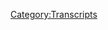 {{DEFAULTSORT:
    #_TRANSCRIPT_0684:May 20, 2022
}}{{Transcript
    | title         = [[684: May 20, 2022]]
    | caption       = [https://knowledgefight.libsyn.com/684-may-20-2022 Listen to this episode on Libsyn]
    | episodeNumber = [[684: May 20, 2022|684]]
    | length        = 01:12:07
}}

{{MessageBox
    | header     = Warning: Bot Generated Content
    | text       = This transcript was automatically generated by transcription software and likely contains many mistakes and misattributions. Please check the audio for definitive quotes, attribution, and context.
    | image      = N3yvass4myg91.webp
    | imagewidth = 50px
    | id         = warning
}}

{{TranscriptBlock
    | name      = Unknown Speaker
    | timestamp = 00:00:00.000
    | text      = N-N-N-N-N-N-N-Knowledge Fight
}}

{{TranscriptBlock
    | name      = Unknown Speaker
    | timestamp = 00:00:12.960
    | text      = Dan and Jordan, I am sweating
}}

{{TranscriptBlock
    | name      = Unknown Speaker
    | timestamp = 00:00:18.039
    | text      = knowledgefight.com, it's time to pray
}}

{{TranscriptBlock
    | name      = Unknown Speaker
    | timestamp = 00:00:21.280
    | text      = I have great respect for knowledgefight
}}

{{TranscriptBlock
    | name      = Unknown Speaker
    | timestamp = 00:00:23.879
    | text      = knowledgefight
}}

{{TranscriptBlock
    | name      = Unknown Speaker
    | timestamp = 00:00:25.160
    | text      = I'm sick of them posing as if they're the good guys
}}

{{TranscriptBlock
    | name      = Unknown Speaker
    | timestamp = 00:00:27.399
    | text      = Shang, we are the bad guys, knowledgefight
}}

{{TranscriptBlock
    | name      = Unknown Speaker
    | timestamp = 00:00:29.960
    | text      = Dan and Jordan, knowledgefight
}}

{{TranscriptBlock
    | name      = Unknown Speaker
    | timestamp = 00:00:32.159
    | text      = Riddler, Riddler, Riddler
}}

{{TranscriptBlock
    | name      = Unknown Speaker
    | timestamp = 00:00:34.960
    | text      = Need, need money, Riddler, Riddler, Riddler
}}

{{TranscriptBlock
    | name      = Unknown Speaker
    | timestamp = 00:00:39.320
    | text      = Andy and Kansas, Andy and, Andy and
}}

{{TranscriptBlock
    | name      = Unknown Speaker
    | timestamp = 00:00:42.159
    | text      = Stop it, Andy and, Andy and Kansas
}}

{{TranscriptBlock
    | name      = Unknown Speaker
    | timestamp = 00:00:46.159
    | text      = It's time to pray
}}

{{TranscriptBlock
    | name      = Unknown Speaker
    | timestamp = 00:00:47.079
    | text      = Andy and Kansas, you're on the air, thanks for holding
}}

{{TranscriptBlock
    | name      = Unknown Speaker
    | timestamp = 00:00:49.399
    | text      = Hello Alex, I'm a system caller, I'm a huge fan
}}

{{TranscriptBlock
    | name      = Unknown Speaker
    | timestamp = 00:00:51.759
    | text      = I love your work
}}

{{TranscriptBlock
    | name      = Unknown Speaker
    | timestamp = 00:00:52.960
    | text      = knowledgefight
}}

{{TranscriptBlock
    | name      = Unknown Speaker
    | timestamp = 00:00:54.759
    | text      = knowledgefight.com
}}

{{TranscriptBlock
    | name      = Unknown Speaker
    | timestamp = 00:00:58.399
    | text      = I love you
}}

{{TranscriptBlock
    | name      = Unknown Speaker
    | timestamp = 00:00:59.399
    | text      = Hey everybody, welcome back to Knowledge Fight, I'm Dan
}}

{{TranscriptBlock
    | name      = Unknown Speaker
    | timestamp = 00:01:02.560
    | text      = I'm Jordan
}}

{{TranscriptBlock
    | name      = Unknown Speaker
    | timestamp = 00:01:03.560
    | text      = We're a couple dudes, like to sit around, worship at the altar of Selene
}}

{{TranscriptBlock
    | name      = Unknown Speaker
    | timestamp = 00:01:06.280
    | text      = and talk a little bit about Alex Jones
}}

{{TranscriptBlock
    | name      = Unknown Speaker
    | timestamp = 00:01:08.760
    | text      = Oh, indeed we are, Dan
}}

{{TranscriptBlock
    | name      = Unknown Speaker
    | timestamp = 00:01:10.840
    | text      = Jordan
}}

{{TranscriptBlock
    | name      = Unknown Speaker
    | timestamp = 00:01:11.640
    | text      = Dan!
}}

{{TranscriptBlock
    | name      = Unknown Speaker
    | timestamp = 00:01:12.519
    | text      = Jordan!
}}

{{TranscriptBlock
    | name      = Unknown Speaker
    | timestamp = 00:01:13.480
    | text      = Quick question for you
}}

{{TranscriptBlock
    | name      = Unknown Speaker
    | timestamp = 00:01:14.680
    | text      = What's up?
}}

{{TranscriptBlock
    | name      = Unknown Speaker
    | timestamp = 00:01:15.560
    | text      = What's your bright spot?
}}

{{TranscriptBlock
    | name      = Unknown Speaker
    | timestamp = 00:01:16.719
    | text      = My bright spot today, Jordan, is that this is actually a first for us
}}

{{TranscriptBlock
    | name      = Unknown Speaker
    | timestamp = 00:01:22.159
    | text      = I am recording with no shoes on
}}

{{TranscriptBlock
    | name      = Unknown Speaker
    | timestamp = 00:01:28.799
    | text      = There is, the situation we have here is that we are recording remotely
}}

{{TranscriptBlock
    | name      = Unknown Speaker
    | timestamp = 00:01:34.719
    | text      = for, I think, other than the time that you were overseas
}}

{{TranscriptBlock
    | name      = Unknown Speaker
    | timestamp = 00:01:38.920
    | text      = Yeah
}}

{{TranscriptBlock
    | name      = Unknown Speaker
    | timestamp = 00:01:39.719
    | text      = on one of your many vacations, this is the first time we've recorded
}}

{{TranscriptBlock
    | name      = Unknown Speaker
    | timestamp = 00:01:43.799
    | text      = not in the same place, and generally I like to put on, you know, professional pants
}}

{{TranscriptBlock
    | name      = Unknown Speaker
    | timestamp = 00:01:50.200
    | text      = put on socks and shoes
}}

{{TranscriptBlock
    | name      = Unknown Speaker
    | timestamp = 00:01:51.840
    | text      = Wait, wait, wait, those have been professional pants this whole time?
}}

{{TranscriptBlock
    | name      = Unknown Speaker
    | timestamp = 00:01:55.120
    | text      = Semi-professional pants
}}

{{TranscriptBlock
    | name      = Unknown Speaker
    | timestamp = 00:01:57.480
    | text      = Business casual, Dan
}}

{{TranscriptBlock
    | name      = Unknown Speaker
    | timestamp = 00:01:58.959
    | text      = Business casual, that's great, that's great, yeah, yeah, yeah, that's great
}}

{{TranscriptBlock
    | name      = Unknown Speaker
    | timestamp = 00:02:01.959
    | text      = And I thought that it was because I didn't want to do the show in like, you know, without shoes on
}}

{{TranscriptBlock
    | name      = Unknown Speaker
    | timestamp = 00:02:09.080
    | text      = or like feeling like really casual about it, but it turns out, no, I was just
}}

{{TranscriptBlock
    | name      = Unknown Speaker
    | timestamp = 00:02:12.800
    | text      = I just was doing that out of courtesy for you, it turns out, because I'm here, I've got sweatpants and no shoes on
}}

{{TranscriptBlock
    | name      = Unknown Speaker
    | timestamp = 00:02:19.280
    | text      = I feel just fine
}}

{{TranscriptBlock
    | name      = Unknown Speaker
    | timestamp = 00:02:20.919
    | text      = That's crazy, because I really did put pants on for this, I wanted to feel like
}}

{{TranscriptBlock
    | name      = Unknown Speaker
    | timestamp = 00:02:26.960
    | text      = I was like, no, no, no, I'm a professional
}}

{{TranscriptBlock
    | name      = Unknown Speaker
    | timestamp = 00:02:29.639
    | text      = And, you know, I've seen so many of these stories where people accidentally reveal themselves
}}

{{TranscriptBlock
    | name      = Unknown Speaker
    | timestamp = 00:02:35.039
    | text      = so I've got another pair of pants on top of that
}}

{{TranscriptBlock
    | name      = Unknown Speaker
    | timestamp = 00:02:37.639
    | text      = You don't want to toot them
}}

{{TranscriptBlock
    | name      = Unknown Speaker
    | timestamp = 00:02:38.639
    | text      = Just to be in case, yeah, absolutely, no chance of that
}}

{{TranscriptBlock
    | name      = Unknown Speaker
    | timestamp = 00:02:41.479
    | text      = Yeah, that's a reasonable concern, but I do have sweatpants on, so that concern is limited
}}

{{TranscriptBlock
    | name      = Unknown Speaker
    | timestamp = 00:02:48.199
    | text      = And we're not streaming and broadcasting this, so that's another
}}

{{TranscriptBlock
    | name      = Unknown Speaker
    | timestamp = 00:02:51.639
    | text      = No, that's very smart
}}

{{TranscriptBlock
    | name      = Unknown Speaker
    | timestamp = 00:02:52.639
    | text      = But yeah, so we're recording in separate places out of an abundance of caution
}}

{{TranscriptBlock
    | name      = Unknown Speaker
    | timestamp = 00:02:59.840
    | text      = Do you want to get into that at all?
}}

{{TranscriptBlock
    | name      = Unknown Speaker
    | timestamp = 00:03:01.199
    | text      = Yeah, I mean, my partner is ill
}}

{{TranscriptBlock
    | name      = Unknown Speaker
    | timestamp = 00:03:05.000
    | text      = We've taken between us four COVID tests, one at a hospital, and all have come back negative
}}

{{TranscriptBlock
    | name      = Unknown Speaker
    | timestamp = 00:03:12.080
    | text      = So we're pretty sure it's just that regular old flu from the flu times, I guess
}}

{{TranscriptBlock
    | name      = Unknown Speaker
    | timestamp = 00:03:19.560
    | text      = But who knows, you never know, it could be an invisible super strain of COVID
}}

{{TranscriptBlock
    | name      = Unknown Speaker
    | timestamp = 00:03:23.879
    | text      = It's like that kind of thing
}}

{{TranscriptBlock
    | name      = Unknown Speaker
    | timestamp = 00:03:24.879
    | text      = Seems unlikely
}}

{{TranscriptBlock
    | name      = Unknown Speaker
    | timestamp = 00:03:25.879
    | text      = Right, but you know, at this point, fucking, you don't know
}}

{{TranscriptBlock
    | name      = Unknown Speaker
    | timestamp = 00:03:29.840
    | text      = Sure
}}

{{TranscriptBlock
    | name      = Unknown Speaker
    | timestamp = 00:03:30.840
    | text      = And so yeah, we're recording in separate locations out of that abundance of caution
}}

{{TranscriptBlock
    | name      = Unknown Speaker
    | timestamp = 00:03:35.620
    | text      = And unfortunately, because of that, I think we teased that we're gonna have a much longer
}}

{{TranscriptBlock
    | name      = Unknown Speaker
    | timestamp = 00:03:41.719
    | text      = episode on Monday
}}

{{TranscriptBlock
    | name      = Unknown Speaker
    | timestamp = 00:03:42.719
    | text      = Sure, sure
}}

{{TranscriptBlock
    | name      = Unknown Speaker
    | timestamp = 00:03:43.719
    | text      = And spoiler alert, that's because there's a deposition episode coming up
}}

{{TranscriptBlock
    | name      = Unknown Speaker
    | timestamp = 00:03:47.240
    | text      = But we were like, you know what, that has the potential to be super long
}}

{{TranscriptBlock
    | name      = Unknown Speaker
    | timestamp = 00:03:53.639
    | text      = Let's not do that over Zoom thing
}}

{{TranscriptBlock
    | name      = Unknown Speaker
    | timestamp = 00:03:57.960
    | text      = So that's gonna require our best, you know, and I think we do our best whenever we're
}}

{{TranscriptBlock
    | name      = Unknown Speaker
    | timestamp = 00:04:03.360
    | text      = right in there, in the weeds together
}}

{{TranscriptBlock
    | name      = Unknown Speaker
    | timestamp = 00:04:06.280
    | text      = And I need shoes for that
}}

{{TranscriptBlock
    | name      = Unknown Speaker
    | timestamp = 00:04:07.719
    | text      = Yeah, that's true, that is true, you are gonna need shoes for a deposition
}}

{{TranscriptBlock
    | name      = Unknown Speaker
    | timestamp = 00:04:11.120
    | text      = Yeah, so what's your bright spot?
}}

{{TranscriptBlock
    | name      = Unknown Speaker
    | timestamp = 00:04:13.840
    | text      = My bright spot, Dan, it's a couple weeks after my birthday, late May, you know what that
}}

{{TranscriptBlock
    | name      = Unknown Speaker
    | timestamp = 00:04:18.720
    | text      = means
}}

{{TranscriptBlock
    | name      = Unknown Speaker
    | timestamp = 00:04:19.720
    | text      = That means the French Open has begun
}}

{{TranscriptBlock
    | name      = Unknown Speaker
    | timestamp = 00:04:22.040
    | text      = Another tennis-based
}}

{{TranscriptBlock
    | name      = Unknown Speaker
    | timestamp = 00:04:23.560
    | text      = Oh, that's what it's all about, Dan, it's all about the French Open
}}

{{TranscriptBlock
    | name      = Unknown Speaker
    | timestamp = 00:04:27.800
    | text      = C'est trÃ¨s bien, mon ami
}}

{{TranscriptBlock
    | name      = Unknown Speaker
    | timestamp = 00:04:31.040
    | text      = Indeed, indeed
}}

{{TranscriptBlock
    | name      = Unknown Speaker
    | timestamp = 00:04:33.040
    | text      = Yeah, it's the first year in
}}

{{TranscriptBlock
    | name      = Unknown Speaker
    | timestamp = 00:04:34.800
    | text      = Qu'est-ce qu'est-ce pas, sir?
}}

{{TranscriptBlock
    | name      = Unknown Speaker
    | timestamp = 00:04:36.720
    | text      = I think it's the first year in probably 13 that Rafa is not the favorite to win the French
}}

{{TranscriptBlock
    | name      = Unknown Speaker
    | timestamp = 00:04:41.959
    | text      = Open
}}

{{TranscriptBlock
    | name      = Unknown Speaker
    | timestamp = 00:04:42.959
    | text      = Oh, sacre bleu
}}

{{TranscriptBlock
    | name      = Unknown Speaker
    | timestamp = 00:04:43.959
    | text      = 15 years, 15 years, that's crazy
}}

{{TranscriptBlock
    | name      = Unknown Speaker
    | timestamp = 00:04:47.360
    | text      = Mon Dieu
}}

{{TranscriptBlock
    | name      = Unknown Speaker
    | timestamp = 00:04:48.360
    | text      = Mon Dieu indeed, sir
}}

{{TranscriptBlock
    | name      = Unknown Speaker
    | timestamp = 00:04:50.360
    | text      = Running out of French
}}

{{TranscriptBlock
    | name      = Unknown Speaker
    | timestamp = 00:04:54.560
    | text      = Who is the favorite?
}}

{{TranscriptBlock
    | name      = Unknown Speaker
    | timestamp = 00:04:56.399
    | text      = I would say Djokovic is the favorite just because he's older and he's done it more
}}

{{TranscriptBlock
    | name      = Unknown Speaker
    | timestamp = 00:05:02.079
    | text      = Let's see if we can get him kicked out of the country
}}

{{TranscriptBlock
    | name      = Unknown Speaker
    | timestamp = 00:05:04.579
    | text      = I mean, well, yeah, that's the reason he didn't win the Australian
}}

{{TranscriptBlock
    | name      = Unknown Speaker
    | timestamp = 00:05:08.639
    | text      = So I would say that Alcaraz is the person playing the best tennis right now, he's 19
}}

{{TranscriptBlock
    | name      = Unknown Speaker
    | timestamp = 00:05:14.439
    | text      = years old, he's gone from 80 to number six in the world in the past three months
}}

{{TranscriptBlock
    | name      = Unknown Speaker
    | timestamp = 00:05:20.279
    | text      = The man is incredible, and by man, I mean that in the loosest sense of the word because
}}

{{TranscriptBlock
    | name      = Unknown Speaker
    | timestamp = 00:05:25.160
    | text      = he is a child
}}

{{TranscriptBlock
    | name      = Unknown Speaker
    | timestamp = 00:05:26.459
    | text      = I liked that show, that Sam Neill show, Alcaraz
}}

{{TranscriptBlock
    | name      = Unknown Speaker
    | timestamp = 00:05:31.399
    | text      = Oh, sorry, it was a show called Alcaraz, I gotta go
}}

{{TranscriptBlock
    | name      = Unknown Speaker
    | timestamp = 00:05:36.560
    | text      = No, that's right, the recording did not break
}}

{{TranscriptBlock
    | name      = Unknown Speaker
    | timestamp = 00:05:41.319
    | text      = No, short-lived very, very well forgotten TV show Alcaraz, starring Sam Neill
}}

{{TranscriptBlock
    | name      = Unknown Speaker
    | timestamp = 00:05:50.439
    | text      = I think I love Sam Neill
}}

{{TranscriptBlock
    | name      = Unknown Speaker
    | timestamp = 00:05:52.000
    | text      = I think it was Sam Neill
}}

{{TranscriptBlock
    | name      = Unknown Speaker
    | timestamp = 00:05:53.000
    | text      = So yeah, Jordan, today we were going to do something to put Alex on the back burner
}}

{{TranscriptBlock
    | name      = Unknown Speaker
    | timestamp = 00:05:58.439
    | text      = I was wanting to put him in time out because he sucks
}}

{{TranscriptBlock
    | name      = Unknown Speaker
    | timestamp = 00:06:03.759
    | text      = Not a fun time, after the last week's coverage of the Buffalo shooting, I felt like the Alex
}}

{{TranscriptBlock
    | name      = Unknown Speaker
    | timestamp = 00:06:09.879
    | text      = Jones was right stuff about that was just getting to be a little bit obnoxious
}}

{{TranscriptBlock
    | name      = Unknown Speaker
    | timestamp = 00:06:14.519
    | text      = And so the deposition was a green pasture for us to go into, I thought that was going
}}

{{TranscriptBlock
    | name      = Unknown Speaker
    | timestamp = 00:06:18.439
    | text      = to be fun
}}

{{TranscriptBlock
    | name      = Unknown Speaker
    | timestamp = 00:06:19.439
    | text      = It would've been nice
}}

{{TranscriptBlock
    | name      = Unknown Speaker
    | timestamp = 00:06:20.439
    | text      = Sure, and then I was, you know, instead, hey, 2003 is always there, why not?
}}

{{TranscriptBlock
    | name      = Unknown Speaker
    | timestamp = 00:06:27.079
    | text      = Unfortunately, the present day called me back and necessitated that I show back up
}}

{{TranscriptBlock
    | name      = Unknown Speaker
    | timestamp = 00:06:34.319
    | text      = And so today we're going to be going over
}}

{{TranscriptBlock
    | name      = Unknown Speaker
    | timestamp = 00:06:35.759
    | text      = Like a fire in a dumpster, you couldn't stay away, you just had to go get a closer look
}}

{{TranscriptBlock
    | name      = Unknown Speaker
    | timestamp = 00:06:40.680
    | text      = What is burning?
}}

{{TranscriptBlock
    | name      = Unknown Speaker
    | timestamp = 00:06:42.160
    | text      = Yep, yep, that is correct
}}

{{TranscriptBlock
    | name      = Unknown Speaker
    | timestamp = 00:06:44.120
    | text      = And so today we'll check out this flaming trash can that is Friday's show, that is the
}}

{{TranscriptBlock
    | name      = Unknown Speaker
    | timestamp = 00:06:50.040
    | text      = 20th of May, 2022
}}

{{TranscriptBlock
    | name      = Unknown Speaker
    | timestamp = 00:06:53.079
    | text      = And we'll get down to business on that, but first, let's take a little moment to say hello
}}

{{TranscriptBlock
    | name      = Unknown Speaker
    | timestamp = 00:06:55.879
    | text      = to some new wonks
}}

{{TranscriptBlock
    | name      = Unknown Speaker
    | timestamp = 00:06:57.240
    | text      = Oh, that's a great idea
}}

{{TranscriptBlock
    | name      = Unknown Speaker
    | timestamp = 00:06:58.680
    | text      = So first, fill your hand with the earliest episodes because Dan and Jordan's early optimism
}}

{{TranscriptBlock
    | name      = Unknown Speaker
    | timestamp = 00:07:03.240
    | text      = is adorably precious
}}

{{TranscriptBlock
    | name      = Unknown Speaker
    | timestamp = 00:07:04.399
    | text      = Thank you so much, you are now a policy wonk
}}

{{TranscriptBlock
    | name      = Unknown Speaker
    | timestamp = 00:07:05.959
    | text      = I'm a policy wonk
}}

{{TranscriptBlock
    | name      = Unknown Speaker
    | timestamp = 00:07:06.959
    | text      = Thank you very much
}}

{{TranscriptBlock
    | name      = Unknown Speaker
    | timestamp = 00:07:08.959
    | text      = Next, tick with the toy boat, toy boat, toy boat, thank you so much, you are now a policy
}}

{{TranscriptBlock
    | name      = Unknown Speaker
    | timestamp = 00:07:13.240
    | text      = wonk
}}

{{TranscriptBlock
    | name      = Unknown Speaker
    | timestamp = 00:07:14.240
    | text      = I'm a policy wonk
}}

{{TranscriptBlock
    | name      = Unknown Speaker
    | timestamp = 00:07:15.240
    | text      = Thank you very much
}}

{{TranscriptBlock
    | name      = Unknown Speaker
    | timestamp = 00:07:16.240
    | text      = They're out here trying to mix me up, trying to screw me up with these tongue twisters
}}

{{TranscriptBlock
    | name      = Unknown Speaker
    | timestamp = 00:07:20.360
    | text      = Oh my god, it didn't even occur to me that that was a tongue twister, I legit was like
}}

{{TranscriptBlock
    | name      = Unknown Speaker
    | timestamp = 00:07:24.279
    | text      = that must be a reference to some show that I've never seen before
}}

{{TranscriptBlock
    | name      = Unknown Speaker
    | timestamp = 00:07:27.199
    | text      = Nah, nah, nah, they're trying to mess me up
}}

{{TranscriptBlock
    | name      = Unknown Speaker
    | timestamp = 00:07:29.079
    | text      = Next
}}

{{TranscriptBlock
    | name      = Unknown Speaker
    | timestamp = 00:07:30.079
    | text      = Ah, I gotcha
}}

{{TranscriptBlock
    | name      = Unknown Speaker
    | timestamp = 00:07:31.079
    | text      = Finn's to the left, Finn's to the right, and I'm the only wonk in town, thank you so much,
}}

{{TranscriptBlock
    | name      = Unknown Speaker
    | timestamp = 00:07:34.800
    | text      = you are now a policy wonk
}}

{{TranscriptBlock
    | name      = Unknown Speaker
    | timestamp = 00:07:35.800
    | text      = I'm a policy wonk
}}

{{TranscriptBlock
    | name      = Unknown Speaker
    | timestamp = 00:07:36.800
    | text      = Thank you very much
}}

{{TranscriptBlock
    | name      = Unknown Speaker
    | timestamp = 00:07:37.800
    | text      = New rule, no more Jimmy Buffett references in the policy wonk shout outs
}}

{{TranscriptBlock
    | name      = Unknown Speaker
    | timestamp = 00:07:42.519
    | text      = Good rule
}}

{{TranscriptBlock
    | name      = Unknown Speaker
    | timestamp = 00:07:43.519
    | text      = Next, boobakar bah, probably the only person in Senegal who's ever heard of Alex Jones,
}}

{{TranscriptBlock
    | name      = Unknown Speaker
    | timestamp = 00:07:48.439
    | text      = thank you so much, you are now a policy wonk
}}

{{TranscriptBlock
    | name      = Unknown Speaker
    | timestamp = 00:07:49.800
    | text      = I'm a policy wonk
}}

{{TranscriptBlock
    | name      = Unknown Speaker
    | timestamp = 00:07:50.800
    | text      = Thank you very much
}}

{{TranscriptBlock
    | name      = Unknown Speaker
    | timestamp = 00:07:51.800
    | text      = Thank you
}}

{{TranscriptBlock
    | name      = Unknown Speaker
    | timestamp = 00:07:52.800
    | text      = Next, frightfest was a blast at six false flags, once great America, thank you so much,
}}

{{TranscriptBlock
    | name      = Unknown Speaker
    | timestamp = 00:07:58.040
    | text      = you are now a policy wonk
}}

{{TranscriptBlock
    | name      = Unknown Speaker
    | timestamp = 00:07:59.040
    | text      = I'm a policy wonk
}}

{{TranscriptBlock
    | name      = Unknown Speaker
    | timestamp = 00:08:00.160
    | text      = I like that one, that was good
}}

{{TranscriptBlock
    | name      = Unknown Speaker
    | timestamp = 00:08:02.240
    | text      = Next, the giant blue worm that lives rent free in Bill Ogden's office, thank you so
}}

{{TranscriptBlock
    | name      = Unknown Speaker
    | timestamp = 00:08:06.759
    | text      = much, you are now a policy wonk
}}

{{TranscriptBlock
    | name      = Unknown Speaker
    | timestamp = 00:08:08.240
    | text      = I'm a policy wonk
}}

{{TranscriptBlock
    | name      = Unknown Speaker
    | timestamp = 00:08:09.240
    | text      = Thank you very much
}}

{{TranscriptBlock
    | name      = Unknown Speaker
    | timestamp = 00:08:10.800
    | text      = Thank you, and so, Jordan, we come to the beginning of our episode here
}}

{{TranscriptBlock
    | name      = Unknown Speaker
    | timestamp = 00:08:16.120
    | text      = Excellent
}}

{{TranscriptBlock
    | name      = Unknown Speaker
    | timestamp = 00:08:17.480
    | text      = And here's the deal, Alex has got big news, that's really why we have to stay in the present
}}

{{TranscriptBlock
    | name      = Unknown Speaker
    | timestamp = 00:08:23.879
    | text      = There's really, really
}}

{{TranscriptBlock
    | name      = Unknown Speaker
    | timestamp = 00:08:24.879
    | text      = I gotcha
}}

{{TranscriptBlock
    | name      = Unknown Speaker
    | timestamp = 00:08:25.879
    | text      = There's drastically, drastically big news afoot, and this is how Alex begins his show
}}

{{TranscriptBlock
    | name      = Unknown Speaker
    | timestamp = 00:08:31.040
    | text      = here on Friday
}}

{{TranscriptBlock
    | name      = Unknown Speaker
    | timestamp = 00:08:32.279
    | text      = It is Friday, May 20th, the year is 2022, and we are going to break here today, starting
}}

{{TranscriptBlock
    | name      = Unknown Speaker
    | timestamp = 00:08:41.879
    | text      = now, the biggest news of my 28 year history, and we saw this coming months ago, we can
}}

{{TranscriptBlock
    | name      = Unknown Speaker
    | timestamp = 00:08:51.000
    | text      = have the archivist, which I haven't directed him to do yet, go back to the dates, this
}}

{{TranscriptBlock
    | name      = Unknown Speaker
    | timestamp = 00:08:55.759
    | text      = was announced last year, and then at the start of 2022, and show when Bill Gates said it,
}}

{{TranscriptBlock
    | name      = Unknown Speaker
    | timestamp = 00:09:01.559
    | text      = and then show when I made the warning, but now it's happened
}}

{{TranscriptBlock
    | name      = Unknown Speaker
    | timestamp = 00:09:06.000
    | text      = So yeah, we got the biggest news of Alex's career here
}}

{{TranscriptBlock
    | name      = Unknown Speaker
    | timestamp = 00:09:08.720
    | text      = It's happened, it's happened, what's happened?
}}

{{TranscriptBlock
    | name      = Unknown Speaker
    | timestamp = 00:09:11.360
    | text      = Mhmm
}}

{{TranscriptBlock
    | name      = Unknown Speaker
    | timestamp = 00:09:12.360
    | text      = It's happened
}}

{{TranscriptBlock
    | name      = Unknown Speaker
    | timestamp = 00:09:13.360
    | text      = Yeah, it's happened
}}

{{TranscriptBlock
    | name      = Unknown Speaker
    | timestamp = 00:09:14.360
    | text      = Well, but I mean like all of it, or just some of it?
}}

{{TranscriptBlock
    | name      = Unknown Speaker
    | timestamp = 00:09:17.399
    | text      = Well, I feel like we hear periodically about the biggest news of Alex's career, I feel
}}

{{TranscriptBlock
    | name      = Unknown Speaker
    | timestamp = 00:09:21.679
    | text      = like this is something that has taken on a boy-cried-wolf quality
}}

{{TranscriptBlock
    | name      = Unknown Speaker
    | timestamp = 00:09:25.320
    | text      = I mean, are we rolling down our windows in traffic, is that how important this news is?
}}

{{TranscriptBlock
    | name      = Unknown Speaker
    | timestamp = 00:09:30.799
    | text      = You will later be implored to call people and tell them to tune in
}}

{{TranscriptBlock
    | name      = Unknown Speaker
    | timestamp = 00:09:34.600
    | text      = I don't know if it's quite at the point of stopping traffic, but it's probably fairly
}}

{{TranscriptBlock
    | name      = Unknown Speaker
    | timestamp = 00:09:39.879
    | text      = close
}}

{{TranscriptBlock
    | name      = Unknown Speaker
    | timestamp = 00:09:40.879
    | text      = Yeah, okay, gotcha
}}

{{TranscriptBlock
    | name      = Unknown Speaker
    | timestamp = 00:09:41.879
    | text      = See, here's the thing man, the news that Alex has to cover, biggest of his career, absolutely,
}}

{{TranscriptBlock
    | name      = Unknown Speaker
    | timestamp = 00:09:47.440
    | text      = without a doubt, is so big that like he just can't get to it, can't get to it
}}

{{TranscriptBlock
    | name      = Unknown Speaker
    | timestamp = 00:09:53.279
    | text      = Of course not
}}

{{TranscriptBlock
    | name      = Unknown Speaker
    | timestamp = 00:09:54.279
    | text      = Now, this is so big that if you just mention it or talk about it, it doesn't do it justice,
}}

{{TranscriptBlock
    | name      = Unknown Speaker
    | timestamp = 00:10:02.019
    | text      = and so the best way to start with this is this way
}}

{{TranscriptBlock
    | name      = Unknown Speaker
    | timestamp = 00:10:06.399
    | text      = Which way?
}}

{{TranscriptBlock
    | name      = Unknown Speaker
    | timestamp = 00:10:07.960
    | text      = If you remember three years ago, we said the UN is going to release some type of bioweapon,
}}

{{TranscriptBlock
    | name      = Unknown Speaker
    | timestamp = 00:10:13.879
    | text      = probably a SARS-COVID type, that's what they're cooking up, we already had the documents then,
}}

{{TranscriptBlock
    | name      = Unknown Speaker
    | timestamp = 00:10:18.960
    | text      = they were up there bragging on C-SPAN, Peter Daszak and Fauci that a big imminent thing
}}

{{TranscriptBlock
    | name      = Unknown Speaker
    | timestamp = 00:10:23.279
    | text      = was about to happen, it would change the whole world and blow up the FDA system and other
}}

{{TranscriptBlock
    | name      = Unknown Speaker
    | timestamp = 00:10:27.919
    | text      = systems and allow them to just get things approved instantly, and it would be mRNA,
}}

{{TranscriptBlock
    | name      = Unknown Speaker
    | timestamp = 00:10:32.000
    | text      = we played all those clips
}}

{{TranscriptBlock
    | name      = Unknown Speaker
    | timestamp = 00:10:33.000
    | text      = All of them, so this isn't accurate, for one thing, Alex has been claiming that a false
}}

{{TranscriptBlock
    | name      = Unknown Speaker
    | timestamp = 00:10:40.240
    | text      = flag bio-attack is right around the corner regularly for the past 20 years, he definitely
}}

{{TranscriptBlock
    | name      = Unknown Speaker
    | timestamp = 00:10:44.820
    | text      = could find some clips of him saying something like that from 2019 in the same way that he
}}

{{TranscriptBlock
    | name      = Unknown Speaker
    | timestamp = 00:10:48.720
    | text      = could find clips where he said that in 2008 or any other year
}}

{{TranscriptBlock
    | name      = Unknown Speaker
    | timestamp = 00:10:51.840
    | text      = I mean, I honestly kind of thought we were still doing a 2003 episode, I feel like that
}}

{{TranscriptBlock
    | name      = Unknown Speaker
    | timestamp = 00:10:57.120
    | text      = could have been there
}}

{{TranscriptBlock
    | name      = Unknown Speaker
    | timestamp = 00:10:58.120
    | text      = We'll get to how heavy the overlaps are a little bit later
}}

{{TranscriptBlock
    | name      = Unknown Speaker
    | timestamp = 00:11:01.000
    | text      = So beyond that, Alex is making shit up about what he predicted in order to make himself
}}

{{TranscriptBlock
    | name      = Unknown Speaker
    | timestamp = 00:11:05.559
    | text      = seem more accurate, he wasn't talking about mRNA vaccines until right up to the point
}}

{{TranscriptBlock
    | name      = Unknown Speaker
    | timestamp = 00:11:10.639
    | text      = where the right-wing blogs he reads, the headlines, started to get upset about that as a new angle
}}

{{TranscriptBlock
    | name      = Unknown Speaker
    | timestamp = 00:11:15.720
    | text      = to attack vaccines as a whole
}}

{{TranscriptBlock
    | name      = Unknown Speaker
    | timestamp = 00:11:18.039
    | text      = This is part of the reason that Alex Jones was right, that meme is so insidious, if you've
}}

{{TranscriptBlock
    | name      = Unknown Speaker
    | timestamp = 00:11:23.080
    | text      = bought into the Alex Jones was right game, then you might be far more willing to hear
}}

{{TranscriptBlock
    | name      = Unknown Speaker
    | timestamp = 00:11:27.460
    | text      = Alex make stuff up about his past predictions and accept them as true
}}

{{TranscriptBlock
    | name      = Unknown Speaker
    | timestamp = 00:11:31.679
    | text      = Once you believe that Alex has been right more about stuff than you think, you subordinate
}}

{{TranscriptBlock
    | name      = Unknown Speaker
    | timestamp = 00:11:36.279
    | text      = your own instincts and critical thinking to Alex's imaginary expertise, and that's dangerous
}}

{{TranscriptBlock
    | name      = Unknown Speaker
    | timestamp = 00:11:42.000
    | text      = Also
}}

{{TranscriptBlock
    | name      = Unknown Speaker
    | timestamp = 00:11:43.000
    | text      = Yeah, just believing that Alex knew what mRNA before it was on a conservative blog is just
}}

{{TranscriptBlock
    | name      = Unknown Speaker
    | timestamp = 00:11:48.000
    | text      = absurd
}}

{{TranscriptBlock
    | name      = Unknown Speaker
    | timestamp = 00:11:49.000
    | text      = Yeah
}}

{{TranscriptBlock
    | name      = Unknown Speaker
    | timestamp = 00:11:50.000
    | text      = Yeah
}}

{{TranscriptBlock
    | name      = Unknown Speaker
    | timestamp = 00:11:51.000
    | text      = He's, that's nonsense
}}

{{TranscriptBlock
    | name      = Unknown Speaker
    | timestamp = 00:11:52.000
    | text      = Yeah
}}

{{TranscriptBlock
    | name      = Unknown Speaker
    | timestamp = 00:11:53.000
    | text      = Also, the reason that Alex is starting off covering this story by rambling bullshit about
}}

{{TranscriptBlock
    | name      = Unknown Speaker
    | timestamp = 00:11:57.159
    | text      = how he's been so right about stuff in the past is because it's a less openly desperate
}}

{{TranscriptBlock
    | name      = Unknown Speaker
    | timestamp = 00:12:01.879
    | text      = way for him to beg the audience to believe what he's about to tell them
}}

{{TranscriptBlock
    | name      = Unknown Speaker
    | timestamp = 00:12:05.480
    | text      = Right
}}

{{TranscriptBlock
    | name      = Unknown Speaker
    | timestamp = 00:12:06.480
    | text      = It's essentially like, you've got to take me seriously because don't you remember how
}}

{{TranscriptBlock
    | name      = Unknown Speaker
    | timestamp = 00:12:10.240
    | text      = right I've been about everything I've actually been wrong about?
}}

{{TranscriptBlock
    | name      = Unknown Speaker
    | timestamp = 00:12:13.360
    | text      = Listen, straight up, I am going to warn you by telling you how right I've always been,
}}

{{TranscriptBlock
    | name      = Unknown Speaker
    | timestamp = 00:12:18.759
    | text      = how wrong I'm about to be right into your face, and it's going to be loud
}}

{{TranscriptBlock
    | name      = Unknown Speaker
    | timestamp = 00:12:24.879
    | text      = So we have we have some dangerous world developments upon us that Alex is going to get into before
}}

{{TranscriptBlock
    | name      = Unknown Speaker
    | timestamp = 00:12:30.600
    | text      = he gets into the most important news of his career, but I guess this kind of actually
}}

{{TranscriptBlock
    | name      = Unknown Speaker
    | timestamp = 00:12:34.960
    | text      = is involved
}}

{{TranscriptBlock
    | name      = Unknown Speaker
    | timestamp = 00:12:35.960
    | text      = Now, let's move into what's currently happening.
}}

{{TranscriptBlock
    | name      = Unknown Speaker
    | timestamp = 00:12:38.360
    | text      = The UN starts their meetings on the 23rd of the 28th in Switzerland, in Geneva, they signed
}}

{{TranscriptBlock
    | name      = Unknown Speaker
    | timestamp = 00:12:45.840
    | text      = a deal two weeks ago that the World Economic Forum will direct them to private corporations
}}

{{TranscriptBlock
    | name      = Unknown Speaker
    | timestamp = 00:12:50.700
    | text      = are now in direct control of the UN.
}}

{{TranscriptBlock
    | name      = Unknown Speaker
    | timestamp = 00:12:52.759
    | text      = They say the treaty's secret, but Tedros and Gates, we played the clips all over the news,
}}

{{TranscriptBlock
    | name      = Unknown Speaker
    | timestamp = 00:12:57.960
    | text      = have said yes, Biden has gone in and gotten a copy of the treaty and has demanded that
}}

{{TranscriptBlock
    | name      = Unknown Speaker
    | timestamp = 00:13:04.159
    | text      = the UN be given power over nation states to sanction even with military operations, anyone
}}

{{TranscriptBlock
    | name      = Unknown Speaker
    | timestamp = 00:13:10.259
    | text      = that doesn't follow the US orders.
}}

{{TranscriptBlock
    | name      = Unknown Speaker
    | timestamp = 00:13:12.320
    | text      = So this is a world government treaty, putting the UN in control of the major Western militaries
}}

{{TranscriptBlock
    | name      = Unknown Speaker
    | timestamp = 00:13:18.639
    | text      = to enforce the new lockdown that will make the last one look like a walk in the park
}}

{{TranscriptBlock
    | name      = Unknown Speaker
    | timestamp = 00:13:23.480
    | text      = even compared to what you saw in places like Australia and New Zealand and Canada.
}}

{{TranscriptBlock
    | name      = Unknown Speaker
    | timestamp = 00:13:29.679
    | text      = So this is a whole load of bullshit.
}}

{{TranscriptBlock
    | name      = Unknown Speaker
    | timestamp = 00:13:33.039
    | text      = Which corporations own the UN?
}}

{{TranscriptBlock
    | name      = Unknown Speaker
    | timestamp = 00:13:35.480
    | text      = When did Biden send this treaty letter slash thing?
}}

{{TranscriptBlock
    | name      = Unknown Speaker
    | timestamp = 00:13:38.840
    | text      = What?
}}

{{TranscriptBlock
    | name      = Unknown Speaker
    | timestamp = 00:13:39.840
    | text      = Yeah, it's a lot of made up fun stuff from conspiracy blogs and what have you.
}}

{{TranscriptBlock
    | name      = Unknown Speaker
    | timestamp = 00:13:43.879
    | text      = So in the upcoming World Health Assembly meeting that's happening in the, actually, I believe
}}

{{TranscriptBlock
    | name      = Unknown Speaker
    | timestamp = 00:13:49.159
    | text      = it starts today.
}}

{{TranscriptBlock
    | name      = Unknown Speaker
    | timestamp = 00:13:50.159
    | text      = Do they all go to the gym and sit cross legged?
}}

{{TranscriptBlock
    | name      = Unknown Speaker
    | timestamp = 00:13:57.159
    | text      = There's a group of kids in action or whatever who do a song and dance number.
}}

{{TranscriptBlock
    | name      = Unknown Speaker
    | timestamp = 00:14:02.480
    | text      = Somebody tells them to stop smoking.
}}

{{TranscriptBlock
    | name      = Unknown Speaker
    | timestamp = 00:14:04.799
    | text      = There's a planned discussion of the international health regulations and there's an aim at improving
}}

{{TranscriptBlock
    | name      = Unknown Speaker
    | timestamp = 00:14:09.480
    | text      = international responses to future pandemic threats.
}}

{{TranscriptBlock
    | name      = Unknown Speaker
    | timestamp = 00:14:12.580
    | text      = That's basically the kernel of truth that's behind all this bullshit.
}}

{{TranscriptBlock
    | name      = Unknown Speaker
    | timestamp = 00:14:16.100
    | text      = Of course, of course.
}}

{{TranscriptBlock
    | name      = Unknown Speaker
    | timestamp = 00:14:17.100
    | text      = So much of what Alex is talking about traces back to narratives that have spread about
}}

{{TranscriptBlock
    | name      = Unknown Speaker
    | timestamp = 00:14:20.600
    | text      = the amendments that could be added to these regulations.
}}

{{TranscriptBlock
    | name      = Unknown Speaker
    | timestamp = 00:14:24.000
    | text      = Some of the amendments in these blogs are made up, but there's one that has to do with
}}

{{TranscriptBlock
    | name      = Unknown Speaker
    | timestamp = 00:14:28.200
    | text      = Article 12 that's actually real, but it's being lied about.
}}

{{TranscriptBlock
    | name      = Unknown Speaker
    | timestamp = 00:14:32.200
    | text      = This proposed amendment would change how the director general of the WHO determines a health
}}

{{TranscriptBlock
    | name      = Unknown Speaker
    | timestamp = 00:14:36.879
    | text      = emergency.
}}

{{TranscriptBlock
    | name      = Unknown Speaker
    | timestamp = 00:14:37.879
    | text      = Previously, the director general and the state where the pandemic is thought to be active
}}

{{TranscriptBlock
    | name      = Unknown Speaker
    | timestamp = 00:14:42.440
    | text      = would need to agree on the fact that there is a health emergency before the World Health
}}

{{TranscriptBlock
    | name      = Unknown Speaker
    | timestamp = 00:14:46.559
    | text      = Organization could make a determination.
}}

{{TranscriptBlock
    | name      = Unknown Speaker
    | timestamp = 00:14:50.679
    | text      = Now the state party is not required to agree that there's a health emergency.
}}

{{TranscriptBlock
    | name      = Unknown Speaker
    | timestamp = 00:14:55.960
    | text      = The impetus of this amendment is really obvious.
}}

{{TranscriptBlock
    | name      = Unknown Speaker
    | timestamp = 00:14:58.919
    | text      = There's a concern that in the early days of COVID, the Chinese government may not have
}}

{{TranscriptBlock
    | name      = Unknown Speaker
    | timestamp = 00:15:02.580
    | text      = been perfectly transparent about the situation and whether or not that had a material impact
}}

{{TranscriptBlock
    | name      = Unknown Speaker
    | timestamp = 00:15:07.200
    | text      = on how the world responded, it raises important points.
}}

{{TranscriptBlock
    | name      = Unknown Speaker
    | timestamp = 00:15:11.080
    | text      = If there's a public health emergency that could affect other countries and possibly
}}

{{TranscriptBlock
    | name      = Unknown Speaker
    | timestamp = 00:15:14.240
    | text      = the entire world, what do you do if you have reason to suspect that a country isn't being
}}

{{TranscriptBlock
    | name      = Unknown Speaker
    | timestamp = 00:15:18.879
    | text      = forthcoming about the situation or not cooperating or giving information and data to the rest
}}

{{TranscriptBlock
    | name      = Unknown Speaker
    | timestamp = 00:15:24.899
    | text      = of the world to base their decisions on?
}}

{{TranscriptBlock
    | name      = Unknown Speaker
    | timestamp = 00:15:28.200
    | text      = This amendment seeks to address this by allowing the World Health Organization to not require
}}

{{TranscriptBlock
    | name      = Unknown Speaker
    | timestamp = 00:15:32.620
    | text      = a state to sign on to their determination before they make it.
}}

{{TranscriptBlock
    | name      = Unknown Speaker
    | timestamp = 00:15:36.740
    | text      = That being said, this does nothing to make the UN or the World Health Organization able
}}

{{TranscriptBlock
    | name      = Unknown Speaker
    | timestamp = 00:15:39.960
    | text      = to enforce anything, nor does it make them able to take over all the West's militaries
}}

{{TranscriptBlock
    | name      = Unknown Speaker
    | timestamp = 00:15:45.240
    | text      = and put people into a lockdown.
}}

{{TranscriptBlock
    | name      = Unknown Speaker
    | timestamp = 00:15:47.000
    | text      = This is ridiculous.
}}

{{TranscriptBlock
    | name      = Unknown Speaker
    | timestamp = 00:15:48.320
    | text      = Yeah, I do appreciate how powerful the UN is in the conservative mind.
}}

{{TranscriptBlock
    | name      = Unknown Speaker
    | timestamp = 00:15:54.659
    | text      = It's so strong.
}}

{{TranscriptBlock
    | name      = Unknown Speaker
    | timestamp = 00:15:56.720
    | text      = So powerful.
}}

{{TranscriptBlock
    | name      = Unknown Speaker
    | timestamp = 00:15:57.720
    | text      = The idea that the UN would actually be able to go into China and look at their anything
}}

{{TranscriptBlock
    | name      = Unknown Speaker
    | timestamp = 00:16:02.960
    | text      = without China's consent, get the fuck out of here.
}}

{{TranscriptBlock
    | name      = Unknown Speaker
    | timestamp = 00:16:05.759
    | text      = Yeah, yeah.
}}

{{TranscriptBlock
    | name      = Unknown Speaker
    | timestamp = 00:16:06.759
    | text      = Come on.
}}

{{TranscriptBlock
    | name      = Unknown Speaker
    | timestamp = 00:16:07.759
    | text      = The International Health Regulations, even if you read them, they specifically say that
}}

{{TranscriptBlock
    | name      = Unknown Speaker
    | timestamp = 00:16:13.320
    | text      = a state is able to agree with, comply or not comply with World Health Organization's recommendations.
}}

{{TranscriptBlock
    | name      = Unknown Speaker
    | timestamp = 00:16:21.279
    | text      = Those are all the options.
}}

{{TranscriptBlock
    | name      = Unknown Speaker
    | timestamp = 00:16:22.279
    | text      = You can do whatever they want.
}}

{{TranscriptBlock
    | name      = Unknown Speaker
    | timestamp = 00:16:24.279
    | text      = Yes, gotcha.
}}

{{TranscriptBlock
    | name      = Unknown Speaker
    | timestamp = 00:16:25.279
    | text      = Yeah.
}}

{{TranscriptBlock
    | name      = Unknown Speaker
    | timestamp = 00:16:26.279
    | text      = So that doesn't do it.
}}

{{TranscriptBlock
    | name      = Unknown Speaker
    | timestamp = 00:16:27.279
    | text      = It doesn't do anything.
}}

{{TranscriptBlock
    | name      = Unknown Speaker
    | timestamp = 00:16:28.279
    | text      = It's just a load of shit.
}}

{{TranscriptBlock
    | name      = Unknown Speaker
    | timestamp = 00:16:29.779
    | text      = So I think the amendment that they're really mad about is the one where you have to quarter
}}

{{TranscriptBlock
    | name      = Unknown Speaker
    | timestamp = 00:16:34.440
    | text      = and feed soldiers.
}}

{{TranscriptBlock
    | name      = Unknown Speaker
    | timestamp = 00:16:36.399
    | text      = That's the craziest one, you know, that you can send soldiers into your home.
}}

{{TranscriptBlock
    | name      = Unknown Speaker
    | timestamp = 00:16:40.480
    | text      = It's terrible.
}}

{{TranscriptBlock
    | name      = Unknown Speaker
    | timestamp = 00:16:41.480
    | text      = Pandemic soldiers, no less.
}}

{{TranscriptBlock
    | name      = Unknown Speaker
    | timestamp = 00:16:43.399
    | text      = Absolutely.
}}

{{TranscriptBlock
    | name      = Unknown Speaker
    | timestamp = 00:16:44.399
    | text      = Doctors, nurses, you must quarter everyone.
}}

{{TranscriptBlock
    | name      = Unknown Speaker
    | timestamp = 00:16:48.240
    | text      = So Alex believes that they've been broadcasting this stuff, that there's going to be another
}}

{{TranscriptBlock
    | name      = Unknown Speaker
    | timestamp = 00:16:54.960
    | text      = pandemic.
}}

{{TranscriptBlock
    | name      = Unknown Speaker
    | timestamp = 00:16:55.960
    | text      = I mean, spoiler alert, all this is about monkey pox.
}}

{{TranscriptBlock
    | name      = Unknown Speaker
    | timestamp = 00:16:58.120
    | text      = And we'll get to that here in a minute.
}}

{{TranscriptBlock
    | name      = Unknown Speaker
    | timestamp = 00:16:59.580
    | text      = But Alex is like, yeah, they said all this in advance in order to let you know that it's
}}

{{TranscriptBlock
    | name      = Unknown Speaker
    | timestamp = 00:17:05.900
    | text      = going to happen because they're like villains in comic books.
}}

{{TranscriptBlock
    | name      = Unknown Speaker
    | timestamp = 00:17:11.259
    | text      = Because Alex believes that the world is basically a children's cartoon.
}}

{{TranscriptBlock
    | name      = Unknown Speaker
    | timestamp = 00:17:14.599
    | text      = Yeah.
}}

{{TranscriptBlock
    | name      = Unknown Speaker
    | timestamp = 00:17:15.599
    | text      = So you have that going on and what is their pretext going to be?
}}

{{TranscriptBlock
    | name      = Unknown Speaker
    | timestamp = 00:17:19.420
    | text      = And that's the new big story.
}}

{{TranscriptBlock
    | name      = Unknown Speaker
    | timestamp = 00:17:20.759
    | text      = And this has been going on for a few weeks.
}}

{{TranscriptBlock
    | name      = Unknown Speaker
    | timestamp = 00:17:24.619
    | text      = And back last year and earlier this year, I said it over and over again, I said these
}}

{{TranscriptBlock
    | name      = Unknown Speaker
    | timestamp = 00:17:28.240
    | text      = criminals always telegraph what they're going to do to hide it in plain view, and to be
}}

{{TranscriptBlock
    | name      = Unknown Speaker
    | timestamp = 00:17:33.079
    | text      = confident to their criminal armies who are involved in this, that they're going to get
}}

{{TranscriptBlock
    | name      = Unknown Speaker
    | timestamp = 00:17:37.160
    | text      = away with it.
}}

{{TranscriptBlock
    | name      = Unknown Speaker
    | timestamp = 00:17:38.599
    | text      = This is what psychos do.
}}

{{TranscriptBlock
    | name      = Unknown Speaker
    | timestamp = 00:17:39.720
    | text      = They love to brag.
}}

{{TranscriptBlock
    | name      = Unknown Speaker
    | timestamp = 00:17:42.299
    | text      = So that's basic criminology.
}}

{{TranscriptBlock
    | name      = Unknown Speaker
    | timestamp = 00:17:45.299
    | text      = That's why in all the supervillain cartoons and Marvel cartoons and James Bond movies,
}}

{{TranscriptBlock
    | name      = Unknown Speaker
    | timestamp = 00:17:50.519
    | text      = the villain always monologues and you think, why do they monologue?
}}

{{TranscriptBlock
    | name      = Unknown Speaker
    | timestamp = 00:17:53.680
    | text      = Well, because that's actually what villains do.
}}

{{TranscriptBlock
    | name      = Unknown Speaker
    | timestamp = 00:17:56.200
    | text      = Oh, dramatic tension.
}}

{{TranscriptBlock
    | name      = Unknown Speaker
    | timestamp = 00:17:57.200
    | text      = That's what I was thinking.
}}

{{TranscriptBlock
    | name      = Unknown Speaker
    | timestamp = 00:17:58.200
    | text      = That's one reason.
}}

{{TranscriptBlock
    | name      = Unknown Speaker
    | timestamp = 00:17:59.200
    | text      = I was thinking dramatic tension.
}}

{{TranscriptBlock
    | name      = Unknown Speaker
    | timestamp = 00:18:00.200
    | text      = Yeah.
}}

{{TranscriptBlock
    | name      = Unknown Speaker
    | timestamp = 00:18:01.200
    | text      = Yeah, that's one thing, dramatic tension, heightening the mood.
}}

{{TranscriptBlock
    | name      = Unknown Speaker
    | timestamp = 00:18:05.240
    | text      = It's also a helpful way to explain elements of the plot that would be difficult to do
}}

{{TranscriptBlock
    | name      = Unknown Speaker
    | timestamp = 00:18:08.680
    | text      = any other way.
}}

{{TranscriptBlock
    | name      = Unknown Speaker
    | timestamp = 00:18:09.680
    | text      = Yeah.
}}

{{TranscriptBlock
    | name      = Unknown Speaker
    | timestamp = 00:18:10.680
    | text      = Yeah.
}}

{{TranscriptBlock
    | name      = Unknown Speaker
    | timestamp = 00:18:11.680
    | text      = I mean, many people use those for exposition.
}}

{{TranscriptBlock
    | name      = Unknown Speaker
    | timestamp = 00:18:13.920
    | text      = Yeah.
}}

{{TranscriptBlock
    | name      = Unknown Speaker
    | timestamp = 00:18:14.920
    | text      = Yeah.
}}

{{TranscriptBlock
    | name      = Unknown Speaker
    | timestamp = 00:18:15.920
    | text      = Because as viewers, we're aware of a lot of stuff that the characters aren't.
}}

{{TranscriptBlock
    | name      = Unknown Speaker
    | timestamp = 00:18:18.680
    | text      = And so the bad guy telling the hero what their plan is, it kind of serves as a shortcut to
}}

{{TranscriptBlock
    | name      = Unknown Speaker
    | timestamp = 00:18:23.259
    | text      = get them up to speed on what everyone's doing so we're all on the same page and we can get
}}

{{TranscriptBlock
    | name      = Unknown Speaker
    | timestamp = 00:18:26.559
    | text      = to the climax of the film.
}}

{{TranscriptBlock
    | name      = Unknown Speaker
    | timestamp = 00:18:28.960
    | text      = It's not something that is from basic criminology or whatever.
}}

{{TranscriptBlock
    | name      = Unknown Speaker
    | timestamp = 00:18:32.599
    | text      = No, I mean, it's pretty much like the villain giving a quick fill in, like, hey, listen,
}}

{{TranscriptBlock
    | name      = Unknown Speaker
    | timestamp = 00:18:38.359
    | text      = we've been showing the audience all of this stuff.
}}

{{TranscriptBlock
    | name      = Unknown Speaker
    | timestamp = 00:18:40.359
    | text      = I'm going to download this real quick into you.
}}

{{TranscriptBlock
    | name      = Unknown Speaker
    | timestamp = 00:18:42.880
    | text      = You're going to be like, holy shit, I can't believe he pulled that off.
}}

{{TranscriptBlock
    | name      = Unknown Speaker
    | timestamp = 00:18:45.259
    | text      = I know, you know, oh man, you killed me.
}}

{{TranscriptBlock
    | name      = Unknown Speaker
    | timestamp = 00:18:48.079
    | text      = Well, you know everything now as the hero of the film, so you're able to respond appropriately
}}

{{TranscriptBlock
    | name      = Unknown Speaker
    | timestamp = 00:18:52.940
    | text      = and know what the deal is as you enter the final act.
}}

{{TranscriptBlock
    | name      = Unknown Speaker
    | timestamp = 00:18:56.319
    | text      = Yes.
}}

{{TranscriptBlock
    | name      = Unknown Speaker
    | timestamp = 00:18:57.319
    | text      = So stupid.
}}

{{TranscriptBlock
    | name      = Unknown Speaker
    | timestamp = 00:18:58.319
    | text      = So stupid.
}}

{{TranscriptBlock
    | name      = Unknown Speaker
    | timestamp = 00:18:59.319
    | text      = Real life criminology.
}}

{{TranscriptBlock
    | name      = Unknown Speaker
    | timestamp = 00:19:00.319
    | text      = That's what these people do.
}}

{{TranscriptBlock
    | name      = Unknown Speaker
    | timestamp = 00:19:01.319
    | text      = Basic criminology.
}}

{{TranscriptBlock
    | name      = Unknown Speaker
    | timestamp = 00:19:02.319
    | text      = Yeah.
}}

{{TranscriptBlock
    | name      = Unknown Speaker
    | timestamp = 00:19:03.319
    | text      = Also, I thought Alex's imaginary enemies do this announcing stuff in advance because they
}}

{{TranscriptBlock
    | name      = Unknown Speaker
    | timestamp = 00:19:06.559
    | text      = have to, according to intergalactic laws.
}}

{{TranscriptBlock
    | name      = Unknown Speaker
    | timestamp = 00:19:09.319
    | text      = I thought they had to tell everyone what they were going to do, so if you don't choose to
}}

{{TranscriptBlock
    | name      = Unknown Speaker
    | timestamp = 00:19:12.240
    | text      = fight back against it, you're basically accepting and consenting to what they're doing.
}}

{{TranscriptBlock
    | name      = Unknown Speaker
    | timestamp = 00:19:17.059
    | text      = Alex seems to have forgotten that storyline.
}}

{{TranscriptBlock
    | name      = Unknown Speaker
    | timestamp = 00:19:19.039
    | text      = Also, he seems to have forgotten the whole race war lockdowns thing and moved smoothly
}}

{{TranscriptBlock
    | name      = Unknown Speaker
    | timestamp = 00:19:23.680
    | text      = back to pandemic lockdowns.
}}

{{TranscriptBlock
    | name      = Unknown Speaker
    | timestamp = 00:19:25.759
    | text      = I wonder why.
}}

{{TranscriptBlock
    | name      = Unknown Speaker
    | timestamp = 00:19:27.759
    | text      = Oh my god.
}}

{{TranscriptBlock
    | name      = Unknown Speaker
    | timestamp = 00:19:28.759
    | text      = Nothing on this show means anything at all.
}}

{{TranscriptBlock
    | name      = Unknown Speaker
    | timestamp = 00:19:30.799
    | text      = Holy shit.
}}

{{TranscriptBlock
    | name      = Unknown Speaker
    | timestamp = 00:19:31.799
    | text      = No, no, no.
}}

{{TranscriptBlock
    | name      = Unknown Speaker
    | timestamp = 00:19:32.799
    | text      = That was really frustrating.
}}

{{TranscriptBlock
    | name      = Unknown Speaker
    | timestamp = 00:19:33.960
    | text      = I mean, it's sweeps week, you know, so you got to get rid of all of those meet cute storylines
}}

{{TranscriptBlock
    | name      = Unknown Speaker
    | timestamp = 00:19:39.960
    | text      = and you got to get back to the main storyline and make sure everybody's ready to find out
}}

{{TranscriptBlock
    | name      = Unknown Speaker
    | timestamp = 00:19:44.140
    | text      = who shot JR.
}}

{{TranscriptBlock
    | name      = Unknown Speaker
    | timestamp = 00:19:45.759
    | text      = That is essentially what Info Wars is.
}}

{{TranscriptBlock
    | name      = Unknown Speaker
    | timestamp = 00:19:48.039
    | text      = It's almost like Alex was desperately grabbing at straws at anything he could do to deflect
}}

{{TranscriptBlock
    | name      = Unknown Speaker
    | timestamp = 00:19:53.299
    | text      = attention away from the reality of the story of the Buffalo shooting and now that it's
}}

{{TranscriptBlock
    | name      = Unknown Speaker
    | timestamp = 00:19:57.799
    | text      = kind of blown over, at least the point at which he's worried about the conversation
}}

{{TranscriptBlock
    | name      = Unknown Speaker
    | timestamp = 00:20:02.440
    | text      = that's happening, he can move on to other things and pretend that all that shit.
}}

{{TranscriptBlock
    | name      = Unknown Speaker
    | timestamp = 00:20:05.920
    | text      = He never really said that race war lockdowns were right around the corner and that's been
}}

{{TranscriptBlock
    | name      = Unknown Speaker
    | timestamp = 00:20:09.759
    | text      = the globalist's plan.
}}

{{TranscriptBlock
    | name      = Unknown Speaker
    | timestamp = 00:20:10.759
    | text      = Fucking asshole.
}}

{{TranscriptBlock
    | name      = Unknown Speaker
    | timestamp = 00:20:11.759
    | text      = Right.
}}

{{TranscriptBlock
    | name      = Unknown Speaker
    | timestamp = 00:20:12.759
    | text      = Well, at the same time acting as though, I mean, it was like a completely reasonable
}}

{{TranscriptBlock
    | name      = Unknown Speaker
    | timestamp = 00:20:17.119
    | text      = thing for him to say at the time, but now that that's blown over, I mean, it's just
}}

{{TranscriptBlock
    | name      = Unknown Speaker
    | timestamp = 00:20:22.119
    | text      = a, it's just a massive, it just never happened.
}}

{{TranscriptBlock
    | name      = Unknown Speaker
    | timestamp = 00:20:25.319
    | text      = No, it never happened.
}}

{{TranscriptBlock
    | name      = Unknown Speaker
    | timestamp = 00:20:28.079
    | text      = Yeah.
}}

{{TranscriptBlock
    | name      = Unknown Speaker
    | timestamp = 00:20:29.079
    | text      = No, no, no.
}}

{{TranscriptBlock
    | name      = Unknown Speaker
    | timestamp = 00:20:30.079
    | text      = There's a, uh, a solipsism about Alex's, uh, about his information that like, if it's not
}}

{{TranscriptBlock
    | name      = Unknown Speaker
    | timestamp = 00:20:36.359
    | text      = immediately here, that shit isn't real.
}}

{{TranscriptBlock
    | name      = Unknown Speaker
    | timestamp = 00:20:39.480
    | text      = It's annoying.
}}

{{TranscriptBlock
    | name      = Unknown Speaker
    | timestamp = 00:20:40.480
    | text      = Yeah.
}}

{{TranscriptBlock
    | name      = Unknown Speaker
    | timestamp = 00:20:41.480
    | text      = And Satan, doesn't Satan have to tell you what's going on because of his contract with
}}

{{TranscriptBlock
    | name      = Unknown Speaker
    | timestamp = 00:20:44.480
    | text      = God and all of those things?
}}

{{TranscriptBlock
    | name      = Unknown Speaker
    | timestamp = 00:20:46.519
    | text      = That's yeah.
}}

{{TranscriptBlock
    | name      = Unknown Speaker
    | timestamp = 00:20:47.519
    | text      = That's the intergalactic law part.
}}

{{TranscriptBlock
    | name      = Unknown Speaker
    | timestamp = 00:20:48.519
    | text      = Yeah.
}}

{{TranscriptBlock
    | name      = Unknown Speaker
    | timestamp = 00:20:49.519
    | text      = Right.
}}

{{TranscriptBlock
    | name      = Unknown Speaker
    | timestamp = 00:20:50.519
    | text      = Right.
}}

{{TranscriptBlock
    | name      = Unknown Speaker
    | timestamp = 00:20:51.519
    | text      = So it's literally intergalactic and not just spiritual.
}}

{{TranscriptBlock
    | name      = Unknown Speaker
    | timestamp = 00:20:54.839
    | text      = Gotcha.
}}

{{TranscriptBlock
    | name      = Unknown Speaker
    | timestamp = 00:20:55.839
    | text      = Also one of the, uh, uh, amendments to the international health regulation is that the
}}

{{TranscriptBlock
    | name      = Unknown Speaker
    | timestamp = 00:21:00.880
    | text      = director general and Satan and the head of state don't all have to agree.
}}

{{TranscriptBlock
    | name      = Unknown Speaker
    | timestamp = 00:21:05.599
    | text      = Satan is also out of the loop for health emergencies, uh, in the future.
}}

{{TranscriptBlock
    | name      = Unknown Speaker
    | timestamp = 00:21:10.839
    | text      = Azazel's running that, uh, part of the show now.
}}

{{TranscriptBlock
    | name      = Unknown Speaker
    | timestamp = 00:21:13.880
    | text      = Beelzebub.
}}

{{TranscriptBlock
    | name      = Unknown Speaker
    | timestamp = 00:21:14.880
    | text      = Old scratch.
}}

{{TranscriptBlock
    | name      = Unknown Speaker
    | timestamp = 00:21:15.880
    | text      = Satan's in there actually under a whole bunch of different names.
}}

{{TranscriptBlock
    | name      = Unknown Speaker
    | timestamp = 00:21:19.960
    | text      = Sure.
}}

{{TranscriptBlock
    | name      = Unknown Speaker
    | timestamp = 00:21:20.960
    | text      = Okay.
}}

{{TranscriptBlock
    | name      = Unknown Speaker
    | timestamp = 00:21:21.960
    | text      = So like I mentioned this, uh, obviously I think anybody who listens to our show enough
}}

{{TranscriptBlock
    | name      = Unknown Speaker
    | timestamp = 00:21:26.960
    | text      = and has a vague awareness of the world would have been able to tell already that this is
}}

{{TranscriptBlock
    | name      = Unknown Speaker
    | timestamp = 00:21:31.160
    | text      = about monkey pox.
}}

{{TranscriptBlock
    | name      = Unknown Speaker
    | timestamp = 00:21:32.720
    | text      = Um, but, uh, here we go.
}}

{{TranscriptBlock
    | name      = Unknown Speaker
    | timestamp = 00:21:35.039
    | text      = Alex finally lays it out that this is, this is about monkey pox.
}}

{{TranscriptBlock
    | name      = Unknown Speaker
    | timestamp = 00:21:38.519
    | text      = Okay.
}}

{{TranscriptBlock
    | name      = Unknown Speaker
    | timestamp = 00:21:39.519
    | text      = Let me make the announcement and it's already all over the place.
}}

{{TranscriptBlock
    | name      = Unknown Speaker
    | timestamp = 00:21:41.920
    | text      = Everybody's already figured it out.
}}

{{TranscriptBlock
    | name      = Unknown Speaker
    | timestamp = 00:21:43.079
    | text      = I wasn't ready to hit it yesterday because I wanted to spend hours last night and hours
}}

{{TranscriptBlock
    | name      = Unknown Speaker
    | timestamp = 00:21:47.359
    | text      = today going over it and I've overdone it as usual.
}}

{{TranscriptBlock
    | name      = Unknown Speaker
    | timestamp = 00:21:49.960
    | text      = I've got hundreds of documents, studies, all the damn proof here.
}}

{{TranscriptBlock
    | name      = Unknown Speaker
    | timestamp = 00:21:53.480
    | text      = I'm sitting here reading this in private.
}}

{{TranscriptBlock
    | name      = Unknown Speaker
    | timestamp = 00:21:56.119
    | text      = I mean, I'm not even angry at these people anymore.
}}

{{TranscriptBlock
    | name      = Unknown Speaker
    | timestamp = 00:21:59.019
    | text      = My cells, my guts, my brain, my soul is you're going to stop these people Jones or you're
}}

{{TranscriptBlock
    | name      = Unknown Speaker
    | timestamp = 00:22:04.720
    | text      = to blame.
}}

{{TranscriptBlock
    | name      = Unknown Speaker
    | timestamp = 00:22:05.720
    | text      = I'm pissed at myself when I'm reading this because I've got clips of Gates bragging last
}}

{{TranscriptBlock
    | name      = Unknown Speaker
    | timestamp = 00:22:11.880
    | text      = year that they'll soon be smallpox and monkey pox and giggling and laughing and say the
}}

{{TranscriptBlock
    | name      = Unknown Speaker
    | timestamp = 00:22:16.279
    | text      = next pandemic, then they put in all the orders for the new monkey pox vaccine.
}}

{{TranscriptBlock
    | name      = Unknown Speaker
    | timestamp = 00:22:22.519
    | text      = Biden just bought tens of millions of doses yesterday.
}}

{{TranscriptBlock
    | name      = Unknown Speaker
    | timestamp = 00:22:25.400
    | text      = And then magically right on time, right as the vaccines delivered it, monkey pox pops
}}

{{TranscriptBlock
    | name      = Unknown Speaker
    | timestamp = 00:22:31.880
    | text      = up in more than 20 countries.
}}

{{TranscriptBlock
    | name      = Unknown Speaker
    | timestamp = 00:22:34.680
    | text      = So monkey pox wasn't part of Alex's shit about Gates until exactly this moment.
}}

{{TranscriptBlock
    | name      = Unknown Speaker
    | timestamp = 00:22:39.240
    | text      = Yeah.
}}

{{TranscriptBlock
    | name      = Unknown Speaker
    | timestamp = 00:22:40.240
    | text      = Although Alex did obsess over Gates, very normal warnings that COVID wouldn't be the
}}

{{TranscriptBlock
    | name      = Unknown Speaker
    | timestamp = 00:22:44.599
    | text      = last public health crisis we would face.
}}

{{TranscriptBlock
    | name      = Unknown Speaker
    | timestamp = 00:22:47.559
    | text      = And Alex is saying like, ah, yes, smallpox and monkey pox as if like, no, he was talking
}}

{{TranscriptBlock
    | name      = Unknown Speaker
    | timestamp = 00:22:53.339
    | text      = about smallpox.
}}

{{TranscriptBlock
    | name      = Unknown Speaker
    | timestamp = 00:22:54.400
    | text      = There's one clip that Alex has where Bill Gates in passing references, like people doing
}}

{{TranscriptBlock
    | name      = Unknown Speaker
    | timestamp = 00:23:01.759
    | text      = sort of exercises to think about like, what would we do if terrorists released smallpox?
}}

{{TranscriptBlock
    | name      = Unknown Speaker
    | timestamp = 00:23:07.799
    | text      = Sure.
}}

{{TranscriptBlock
    | name      = Unknown Speaker
    | timestamp = 00:23:08.799
    | text      = Sure.
}}

{{TranscriptBlock
    | name      = Unknown Speaker
    | timestamp = 00:23:09.799
    | text      = Alex has now taken that and he's been like, aha, that was Gates's plan.
}}

{{TranscriptBlock
    | name      = Unknown Speaker
    | timestamp = 00:23:13.579
    | text      = And also when he said smallpox, he meant monkey pox and smallpox.
}}

{{TranscriptBlock
    | name      = Unknown Speaker
    | timestamp = 00:23:17.000
    | text      = It's like, this is cheating.
}}

{{TranscriptBlock
    | name      = Unknown Speaker
    | timestamp = 00:23:18.880
    | text      = Come on, man.
}}

{{TranscriptBlock
    | name      = Unknown Speaker
    | timestamp = 00:23:19.880
    | text      = Listen, the rule is a pox is a pox, okay?
}}

{{TranscriptBlock
    | name      = Unknown Speaker
    | timestamp = 00:23:24.200
    | text      = It's monkey pox, it's dog pox, it's smallpox, big pox, doesn't matter, a pox is a pox.
}}

{{TranscriptBlock
    | name      = Unknown Speaker
    | timestamp = 00:23:30.559
    | text      = So there's a lot going on here, so I'm going to try and break this down a little bit bit
}}

{{TranscriptBlock
    | name      = Unknown Speaker
    | timestamp = 00:23:33.920
    | text      = by bit.
}}

{{TranscriptBlock
    | name      = Unknown Speaker
    | timestamp = 00:23:34.920
    | text      = And the first thing I should point out is that listeners of our show may be a bit more
}}

{{TranscriptBlock
    | name      = Unknown Speaker
    | timestamp = 00:23:37.599
    | text      = familiar with monkey pox than the general population.
}}

{{TranscriptBlock
    | name      = Unknown Speaker
    | timestamp = 00:23:40.720
    | text      = And that's because Alex already did this whole thing back in 2003 and some of our episodes
}}

{{TranscriptBlock
    | name      = Unknown Speaker
    | timestamp = 00:23:45.359
    | text      = from back then include him spreading bullshit about a monkey pox outbreak.
}}

{{TranscriptBlock
    | name      = Unknown Speaker
    | timestamp = 00:23:49.640
    | text      = So this is a little bit, this is another witchy thing.
}}

{{TranscriptBlock
    | name      = Unknown Speaker
    | timestamp = 00:23:52.559
    | text      = That is very funny.
}}

{{TranscriptBlock
    | name      = Unknown Speaker
    | timestamp = 00:23:54.599
    | text      = I forgot about that.
}}

{{TranscriptBlock
    | name      = Unknown Speaker
    | timestamp = 00:23:57.279
    | text      = That is so funny.
}}

{{TranscriptBlock
    | name      = Unknown Speaker
    | timestamp = 00:23:58.279
    | text      = The kind of thought that if he really went back through our 2003 episodes, he could find
}}

{{TranscriptBlock
    | name      = Unknown Speaker
    | timestamp = 00:24:03.240
    | text      = some clips of him being furious about monkey pox.
}}

{{TranscriptBlock
    | name      = Unknown Speaker
    | timestamp = 00:24:06.599
    | text      = Yeah, because he was using the cases of monkey pox that were identified as some sort of a
}}

{{TranscriptBlock
    | name      = Unknown Speaker
    | timestamp = 00:24:13.720
    | text      = conspiracy about the smallpox vaccine that was going on.
}}

{{TranscriptBlock
    | name      = Unknown Speaker
    | timestamp = 00:24:16.880
    | text      = The conversation was happening in 2003.
}}

{{TranscriptBlock
    | name      = Unknown Speaker
    | timestamp = 00:24:19.240
    | text      = He's just doing it again, but with COVID.
}}

{{TranscriptBlock
    | name      = Unknown Speaker
    | timestamp = 00:24:22.200
    | text      = 20 years on, yeah.
}}

{{TranscriptBlock
    | name      = Unknown Speaker
    | timestamp = 00:24:24.400
    | text      = Yeah.
}}

{{TranscriptBlock
    | name      = Unknown Speaker
    | timestamp = 00:24:25.400
    | text      = He doesn't have many tricks.
}}

{{TranscriptBlock
    | name      = Unknown Speaker
    | timestamp = 00:24:26.400
    | text      = So in the present day, Alex is intentionally mixing up cause and effect in order to create
}}

{{TranscriptBlock
    | name      = Unknown Speaker
    | timestamp = 00:24:30.480
    | text      = the appearance of conspiracy.
}}

{{TranscriptBlock
    | name      = Unknown Speaker
    | timestamp = 00:24:32.400
    | text      = He's claiming that Biden ordered these monkey pox vaccines and then later monkey pox cases
}}

{{TranscriptBlock
    | name      = Unknown Speaker
    | timestamp = 00:24:36.539
    | text      = popped up.
}}

{{TranscriptBlock
    | name      = Unknown Speaker
    | timestamp = 00:24:37.539
    | text      = By presenting things like this, Alex is very explicitly trying to tell his audience that
}}

{{TranscriptBlock
    | name      = Unknown Speaker
    | timestamp = 00:24:41.960
    | text      = the order for vaccines was made because of foreknowledge of the coming monkey pox cases.
}}

{{TranscriptBlock
    | name      = Unknown Speaker
    | timestamp = 00:24:47.599
    | text      = This is important for Alex to convey to his audience because it's a lie that he can use
}}

{{TranscriptBlock
    | name      = Unknown Speaker
    | timestamp = 00:24:51.940
    | text      = as the foundation upon to build his argument that the whole thing was a false flag outbreak.
}}

{{TranscriptBlock
    | name      = Unknown Speaker
    | timestamp = 00:24:57.079
    | text      = Right.
}}

{{TranscriptBlock
    | name      = Unknown Speaker
    | timestamp = 00:24:58.079
    | text      = Despite the fact that even if it was the case that he ordered it before, again, it is a
}}

{{TranscriptBlock
    | name      = Unknown Speaker
    | timestamp = 00:25:02.279
    | text      = very smart move to have vaccines for diseases that are possibly going to come.
}}

{{TranscriptBlock
    | name      = Unknown Speaker
    | timestamp = 00:25:08.759
    | text      = Yeah, but like if you had just out of the blue randomly ordered these monkey pox vaccines,
}}

{{TranscriptBlock
    | name      = Unknown Speaker
    | timestamp = 00:25:17.559
    | text      = it would seem a little bit more suspicious.
}}

{{TranscriptBlock
    | name      = Unknown Speaker
    | timestamp = 00:25:20.920
    | text      = But in the real world, the US government ordered $119 million worth of a vaccine, which is
}}

{{TranscriptBlock
    | name      = Unknown Speaker
    | timestamp = 00:25:26.519
    | text      = good for smallpox and monkey pox after a case was confirmed in Massachusetts.
}}

{{TranscriptBlock
    | name      = Unknown Speaker
    | timestamp = 00:25:31.799
    | text      = The first in the US during this outbreak.
}}

{{TranscriptBlock
    | name      = Unknown Speaker
    | timestamp = 00:25:34.519
    | text      = So that's why the order was made.
}}

{{TranscriptBlock
    | name      = Unknown Speaker
    | timestamp = 00:25:36.759
    | text      = It wasn't like like well in advance.
}}

{{TranscriptBlock
    | name      = Unknown Speaker
    | timestamp = 00:25:39.559
    | text      = Haha.
}}

{{TranscriptBlock
    | name      = Unknown Speaker
    | timestamp = 00:25:40.559
    | text      = We know it's coming.
}}

{{TranscriptBlock
    | name      = Unknown Speaker
    | timestamp = 00:25:41.559
    | text      = Let's get these these vaccines ready.
}}

{{TranscriptBlock
    | name      = Unknown Speaker
    | timestamp = 00:25:43.759
    | text      = We saw somebody.
}}

{{TranscriptBlock
    | name      = Unknown Speaker
    | timestamp = 00:25:44.759
    | text      = Yeah.
}}

{{TranscriptBlock
    | name      = Unknown Speaker
    | timestamp = 00:25:45.759
    | text      = Although $119 million worth of this vaccine is not like it's not enough for like even
}}

{{TranscriptBlock
    | name      = Unknown Speaker
    | timestamp = 00:25:51.519
    | text      = probably the entirety of Massachusetts.
}}

{{TranscriptBlock
    | name      = Unknown Speaker
    | timestamp = 00:25:53.720
    | text      = Honestly, it's not like we're not going to be able to inoculate the entire country based
}}

{{TranscriptBlock
    | name      = Unknown Speaker
    | timestamp = 00:25:59.039
    | text      = on this.
}}

{{TranscriptBlock
    | name      = Unknown Speaker
    | timestamp = 00:26:00.039
    | text      = It's a fairly targeted amount of reserve that you would have in the case of the cases pop
}}

{{TranscriptBlock
    | name      = Unknown Speaker
    | timestamp = 00:26:06.920
    | text      = up in certain like various locales, basically like what they did in 2003.
}}

{{TranscriptBlock
    | name      = Unknown Speaker
    | timestamp = 00:26:12.480
    | text      = Right.
}}

{{TranscriptBlock
    | name      = Unknown Speaker
    | timestamp = 00:26:13.480
    | text      = Right.
}}

{{TranscriptBlock
    | name      = Unknown Speaker
    | timestamp = 00:26:14.480
    | text      = All right.
}}

{{TranscriptBlock
    | name      = Unknown Speaker
    | timestamp = 00:26:15.480
    | text      = No, I mean, it's it's so hard to understand scale anymore.
}}

{{TranscriptBlock
    | name      = Unknown Speaker
    | timestamp = 00:26:18.200
    | text      = You know, like $119 million is so much fucking money.
}}

{{TranscriptBlock
    | name      = Unknown Speaker
    | timestamp = 00:26:23.000
    | text      = But then again, you remind yourself in terms of scale.
}}

{{TranscriptBlock
    | name      = Unknown Speaker
    | timestamp = 00:26:25.839
    | text      = That's like the American government, like peeing just a little bit in your mouth and
}}

{{TranscriptBlock
    | name      = Unknown Speaker
    | timestamp = 00:26:30.720
    | text      = being like, hey, this is close.
}}

{{TranscriptBlock
    | name      = Unknown Speaker
    | timestamp = 00:26:32.160
    | text      = You know, it's nothing.
}}

{{TranscriptBlock
    | name      = Unknown Speaker
    | timestamp = 00:26:33.559
    | text      = It's it's flicking a quarter at something.
}}

{{TranscriptBlock
    | name      = Unknown Speaker
    | timestamp = 00:26:35.799
    | text      = Yes, absolutely.
}}

{{TranscriptBlock
    | name      = Unknown Speaker
    | timestamp = 00:26:36.799
    | text      = Yeah.
}}

{{TranscriptBlock
    | name      = Unknown Speaker
    | timestamp = 00:26:37.799
    | text      = But it's it's millions of doses, but it's in the low millions of doses.
}}

{{TranscriptBlock
    | name      = Unknown Speaker
    | timestamp = 00:26:42.319
    | text      = And that's about like what you would expect in the case that you might see more cases
}}

{{TranscriptBlock
    | name      = Unknown Speaker
    | timestamp = 00:26:47.920
    | text      = and want to inoculate, let's say, health care workers that might be in contact with people
}}

{{TranscriptBlock
    | name      = Unknown Speaker
    | timestamp = 00:26:54.039
    | text      = or if you can identify clusters.
}}

{{TranscriptBlock
    | name      = Unknown Speaker
    | timestamp = 00:26:56.519
    | text      = You know, there is there is a utility to this, but it's not like it's not like Operation
}}

{{TranscriptBlock
    | name      = Unknown Speaker
    | timestamp = 00:27:01.000
    | text      = Warp Speed where, you know, it's like billions of dollars.
}}

{{TranscriptBlock
    | name      = Unknown Speaker
    | timestamp = 00:27:05.160
    | text      = It would be, you know, you can, you know, you can appropriately react to a pandemic
}}

{{TranscriptBlock
    | name      = Unknown Speaker
    | timestamp = 00:27:12.640
    | text      = possible disease if you could do it early on.
}}

{{TranscriptBlock
    | name      = Unknown Speaker
    | timestamp = 00:27:15.880
    | text      = I know it doesn't feel like it's as we just live through people not doing it.
}}

{{TranscriptBlock
    | name      = Unknown Speaker
    | timestamp = 00:27:19.640
    | text      = Right.
}}

{{TranscriptBlock
    | name      = Unknown Speaker
    | timestamp = 00:27:20.640
    | text      = I mean, it's possible.
}}

{{TranscriptBlock
    | name      = Unknown Speaker
    | timestamp = 00:27:21.640
    | text      = We saw it with monkey pox in 2003.
}}

{{TranscriptBlock
    | name      = Unknown Speaker
    | timestamp = 00:27:23.900
    | text      = We saw it with Ebola under Obama that gets this is not it's not impossible.
}}

{{TranscriptBlock
    | name      = Unknown Speaker
    | timestamp = 00:27:29.559
    | text      = And also monkey pox is pretty different than covid in as much as like it's a known quantity.
}}

{{TranscriptBlock
    | name      = Unknown Speaker
    | timestamp = 00:27:35.319
    | text      = And there are some therapeutic treatments that that already exist.
}}

{{TranscriptBlock
    | name      = Unknown Speaker
    | timestamp = 00:27:39.440
    | text      = Yeah.
}}

{{TranscriptBlock
    | name      = Unknown Speaker
    | timestamp = 00:27:40.440
    | text      = Yeah.
}}

{{TranscriptBlock
    | name      = Unknown Speaker
    | timestamp = 00:27:41.440
    | text      = So, you know, obviously this is not an analogous situation.
}}

{{TranscriptBlock
    | name      = Unknown Speaker
    | timestamp = 00:27:45.119
    | text      = But the first case in this outbreak was reported to the World Health Organization on May 7th.
}}

{{TranscriptBlock
    | name      = Unknown Speaker
    | timestamp = 00:27:49.599
    | text      = And it was an individual from the UK who traveled to Nigeria.
}}

{{TranscriptBlock
    | name      = Unknown Speaker
    | timestamp = 00:27:53.240
    | text      = Since then, there have been 92 laboratory confirmed cases in 12 countries where monkey
}}

{{TranscriptBlock
    | name      = Unknown Speaker
    | timestamp = 00:27:58.119
    | text      = pox is not endemic.
}}

{{TranscriptBlock
    | name      = Unknown Speaker
    | timestamp = 00:28:00.279
    | text      = This is a big deal in as much as any novel spreading of a disease is a big deal.
}}

{{TranscriptBlock
    | name      = Unknown Speaker
    | timestamp = 00:28:04.720
    | text      = But it's not time for Mike Adams to come back and declare that it's over for humanity, which
}}

{{TranscriptBlock
    | name      = Unknown Speaker
    | timestamp = 00:28:08.640
    | text      = I imagine we'll be seeing before too long based on the way Alex is going about this.
}}

{{TranscriptBlock
    | name      = Unknown Speaker
    | timestamp = 00:28:12.920
    | text      = Yeah.
}}

{{TranscriptBlock
    | name      = Unknown Speaker
    | timestamp = 00:28:13.920
    | text      = I give it a few weeks.
}}

{{TranscriptBlock
    | name      = Unknown Speaker
    | timestamp = 00:28:15.279
    | text      = It's really hard to say for sure how this is going to progress.
}}

{{TranscriptBlock
    | name      = Unknown Speaker
    | timestamp = 00:28:17.839
    | text      = But I tend to agree with the World Health Organization's assessment that it's highly
}}

{{TranscriptBlock
    | name      = Unknown Speaker
    | timestamp = 00:28:21.319
    | text      = likely that there will be more cases that are identified.
}}

{{TranscriptBlock
    | name      = Unknown Speaker
    | timestamp = 00:28:24.599
    | text      = But I also feel like it would be hasty to jump to the conclusion that this is going
}}

{{TranscriptBlock
    | name      = Unknown Speaker
    | timestamp = 00:28:27.839
    | text      = to be any kind of large scale pandemic all over again.
}}

{{TranscriptBlock
    | name      = Unknown Speaker
    | timestamp = 00:28:31.680
    | text      = Like I said, in 2003, there were 71 reported cases in six US states.
}}

{{TranscriptBlock
    | name      = Unknown Speaker
    | timestamp = 00:28:36.740
    | text      = And through proper tracing practices and targeted vaccine deployment, the outbreak didn't spread.
}}

{{TranscriptBlock
    | name      = Unknown Speaker
    | timestamp = 00:28:41.880
    | text      = This is something to be aware of.
}}

{{TranscriptBlock
    | name      = Unknown Speaker
    | timestamp = 00:28:43.079
    | text      = And obviously, people should be careful as best they can.
}}

{{TranscriptBlock
    | name      = Unknown Speaker
    | timestamp = 00:28:45.920
    | text      = But the type of hyping and fear mongering Alex is engaging in here is deeply irresponsible.
}}

{{TranscriptBlock
    | name      = Unknown Speaker
    | timestamp = 00:28:51.720
    | text      = And what do you expect?
}}

{{TranscriptBlock
    | name      = Unknown Speaker
    | timestamp = 00:28:54.279
    | text      = It is, again, when he did this with the other pandemic possible diseases in the past, we
}}

{{TranscriptBlock
    | name      = Unknown Speaker
    | timestamp = 00:29:02.279
    | text      = responded to those appropriately.
}}

{{TranscriptBlock
    | name      = Unknown Speaker
    | timestamp = 00:29:04.259
    | text      = So his bullshit didn't cause any further harm.
}}

{{TranscriptBlock
    | name      = Unknown Speaker
    | timestamp = 00:29:08.460
    | text      = It's when we respond to it inappropriately, that his disease spreads out of control, almost
}}

{{TranscriptBlock
    | name      = Unknown Speaker
    | timestamp = 00:29:14.319
    | text      = in concert with the disease, in tandem.
}}

{{TranscriptBlock
    | name      = Unknown Speaker
    | timestamp = 00:29:18.839
    | text      = Yep.
}}

{{TranscriptBlock
    | name      = Unknown Speaker
    | timestamp = 00:29:20.480
    | text      = So one of the things that's fun about this turn of events, these cases being identified
}}

{{TranscriptBlock
    | name      = Unknown Speaker
    | timestamp = 00:29:26.839
    | text      = of monkeypox, is it allows Alex to play some new games with COVID conspiracies.
}}

{{TranscriptBlock
    | name      = Unknown Speaker
    | timestamp = 00:29:34.039
    | text      = I feel like the songs that he was playing about COVID vaccines and stuff were getting
}}

{{TranscriptBlock
    | name      = Unknown Speaker
    | timestamp = 00:29:40.599
    | text      = a little bit tired.
}}

{{TranscriptBlock
    | name      = Unknown Speaker
    | timestamp = 00:29:42.099
    | text      = And thankfully, this has opened up a new avenue of like, jazz improvisation for him.
}}

{{TranscriptBlock
    | name      = Unknown Speaker
    | timestamp = 00:29:47.319
    | text      = Sure, sure.
}}

{{TranscriptBlock
    | name      = Unknown Speaker
    | timestamp = 00:29:48.319
    | text      = The jukebox is getting old.
}}

{{TranscriptBlock
    | name      = Unknown Speaker
    | timestamp = 00:29:50.079
    | text      = This diner is from the 1950s.
}}

{{TranscriptBlock
    | name      = Unknown Speaker
    | timestamp = 00:29:51.799
    | text      = You got to update this shit and and update he does monkeypox pops up in more than 20
}}

{{TranscriptBlock
    | name      = Unknown Speaker
    | timestamp = 00:29:58.920
    | text      = countries all over Europe, all over the US all over everywhere, where you have people
}}

{{TranscriptBlock
    | name      = Unknown Speaker
    | timestamp = 00:30:03.799
    | text      = taking AstraZeneca, AstraZeneca, and J&J, ladies and gentlemen.
}}

{{TranscriptBlock
    | name      = Unknown Speaker
    | timestamp = 00:30:14.380
    | text      = Because what is AstraZeneca and J&J?
}}

{{TranscriptBlock
    | name      = Unknown Speaker
    | timestamp = 00:30:17.240
    | text      = They're virus vectors that inject the genome of a chimpanzee into your cells, and then
}}

{{TranscriptBlock
    | name      = Unknown Speaker
    | timestamp = 00:30:24.440
    | text      = order your cells to replicate under those orders, using a virus to deliver the pack.
}}

{{TranscriptBlock
    | name      = Unknown Speaker
    | timestamp = 00:30:30.119
    | text      = You turned into a monkey?
}}

{{TranscriptBlock
    | name      = Unknown Speaker
    | timestamp = 00:30:31.960
    | text      = So ladies and gentlemen, did you hear what I just said?
}}

{{TranscriptBlock
    | name      = Unknown Speaker
    | timestamp = 00:30:34.720
    | text      = We saw this last year, I said Gates is preparing to release smallpox and or monkeypox.
}}

{{TranscriptBlock
    | name      = Unknown Speaker
    | timestamp = 00:30:41.880
    | text      = Then the FBI and some storage facility at a lab that was shut down.
}}

{{TranscriptBlock
    | name      = Unknown Speaker
    | timestamp = 00:30:48.720
    | text      = Find smallpox in a refrigerator.
}}

{{TranscriptBlock
    | name      = Unknown Speaker
    | timestamp = 00:30:50.440
    | text      = They're just putting that out there then truck crashes in Pennsylvania with a bunch of monkeypox
}}

{{TranscriptBlock
    | name      = Unknown Speaker
    | timestamp = 00:30:56.960
    | text      = and then the woman gets it, but it all gets shut down.
}}

{{TranscriptBlock
    | name      = Unknown Speaker
    | timestamp = 00:30:59.480
    | text      = Do you believe any of this?
}}

{{TranscriptBlock
    | name      = Unknown Speaker
    | timestamp = 00:31:00.480
    | text      = Oh, a truck dumped over.
}}

{{TranscriptBlock
    | name      = Unknown Speaker
    | timestamp = 00:31:02.119
    | text      = Yeah, that's where it came.
}}

{{TranscriptBlock
    | name      = Unknown Speaker
    | timestamp = 00:31:03.440
    | text      = So they're laying the groundwork.
}}

{{TranscriptBlock
    | name      = Unknown Speaker
    | timestamp = 00:31:04.880
    | text      = Gates says smallpox, monkeypox is coming.
}}

{{TranscriptBlock
    | name      = Unknown Speaker
    | timestamp = 00:31:07.359
    | text      = They start making the vaccine.
}}

{{TranscriptBlock
    | name      = Unknown Speaker
    | timestamp = 00:31:09.519
    | text      = He says terrorists are going to release it.
}}

{{TranscriptBlock
    | name      = Unknown Speaker
    | timestamp = 00:31:11.000
    | text      = He's right.
}}

{{TranscriptBlock
    | name      = Unknown Speaker
    | timestamp = 00:31:12.000
    | text      = He's the terrorist leader, James Bond villain.
}}

{{TranscriptBlock
    | name      = Unknown Speaker
    | timestamp = 00:31:16.079
    | text      = And then all hell breaks loose, right as the UN global treaty is about to be signed on
}}

{{TranscriptBlock
    | name      = Unknown Speaker
    | timestamp = 00:31:22.640
    | text      = to by the countries that puts us under UN control.
}}

{{TranscriptBlock
    | name      = Unknown Speaker
    | timestamp = 00:31:25.319
    | text      = I mean, it's all premeditated.
}}

{{TranscriptBlock
    | name      = Unknown Speaker
    | timestamp = 00:31:27.240
    | text      = It's all prepackaged.
}}

{{TranscriptBlock
    | name      = Unknown Speaker
    | timestamp = 00:31:28.599
    | text      = It's all in your face and it's all right here.
}}

{{TranscriptBlock
    | name      = Unknown Speaker
    | timestamp = 00:31:31.759
    | text      = It's happening.
}}

{{TranscriptBlock
    | name      = Unknown Speaker
    | timestamp = 00:31:32.759
    | text      = It all makes sense now.
}}

{{TranscriptBlock
    | name      = Unknown Speaker
    | timestamp = 00:31:34.799
    | text      = I mean, it's all coming together finally.
}}

{{TranscriptBlock
    | name      = Unknown Speaker
    | timestamp = 00:31:38.039
    | text      = Yeah.
}}

{{TranscriptBlock
    | name      = Unknown Speaker
    | timestamp = 00:31:39.039
    | text      = Alex was desperate for a way to attack the COVID vaccines that weren't mRNA.
}}

{{TranscriptBlock
    | name      = Unknown Speaker
    | timestamp = 00:31:44.519
    | text      = And I think now he's figured out his plan.
}}

{{TranscriptBlock
    | name      = Unknown Speaker
    | timestamp = 00:31:49.279
    | text      = He got his little...
}}

{{TranscriptBlock
    | name      = Unknown Speaker
    | timestamp = 00:31:51.920
    | text      = I don't know, man.
}}

{{TranscriptBlock
    | name      = Unknown Speaker
    | timestamp = 00:31:52.920
    | text      = I think that the notion that the COVID vaccines give you monkeypox is a...
}}

{{TranscriptBlock
    | name      = Unknown Speaker
    | timestamp = 00:31:59.799
    | text      = That's a new one.
}}

{{TranscriptBlock
    | name      = Unknown Speaker
    | timestamp = 00:32:00.799
    | text      = I had not heard that one on Alex's show.
}}

{{TranscriptBlock
    | name      = Unknown Speaker
    | timestamp = 00:32:02.000
    | text      = I've listened to quite a bit of his show and this is not something that I've learned to
}}

{{TranscriptBlock
    | name      = Unknown Speaker
    | timestamp = 00:32:06.880
    | text      = be afraid of.
}}

{{TranscriptBlock
    | name      = Unknown Speaker
    | timestamp = 00:32:07.880
    | text      = Yeah, that's a big swing.
}}

{{TranscriptBlock
    | name      = Unknown Speaker
    | timestamp = 00:32:09.519
    | text      = Yeah.
}}

{{TranscriptBlock
    | name      = Unknown Speaker
    | timestamp = 00:32:10.519
    | text      = But it's funny how like whatever is happening in the news just kind of gets written into
}}

{{TranscriptBlock
    | name      = Unknown Speaker
    | timestamp = 00:32:14.240
    | text      = the history of Alex's predictions.
}}

{{TranscriptBlock
    | name      = Unknown Speaker
    | timestamp = 00:32:15.720
    | text      = Yeah, yeah, yeah, yeah.
}}

{{TranscriptBlock
    | name      = Unknown Speaker
    | timestamp = 00:32:16.720
    | text      = Absolutely.
}}

{{TranscriptBlock
    | name      = Unknown Speaker
    | timestamp = 00:32:17.720
    | text      = This is part of it all along, man.
}}

{{TranscriptBlock
    | name      = Unknown Speaker
    | timestamp = 00:32:18.720
    | text      = I don't know about that.
}}

{{TranscriptBlock
    | name      = Unknown Speaker
    | timestamp = 00:32:20.160
    | text      = This is living in a perpetual midichlorian backstory retcon kind of situation.
}}

{{TranscriptBlock
    | name      = Unknown Speaker
    | timestamp = 00:32:25.759
    | text      = I find it more offensive because, you know, at least that was just disappointing.
}}

{{TranscriptBlock
    | name      = Unknown Speaker
    | timestamp = 00:32:31.079
    | text      = This is the real world.
}}

{{TranscriptBlock
    | name      = Unknown Speaker
    | timestamp = 00:32:32.400
    | text      = Also, this is 100% a Cowboy Bebop episode.
}}

{{TranscriptBlock
    | name      = Unknown Speaker
    | timestamp = 00:32:37.099
    | text      = These eco-terrorists break in and they have a virus that they're going to unleash upon
}}

{{TranscriptBlock
    | name      = Unknown Speaker
    | timestamp = 00:32:41.759
    | text      = a planet and it regresses you evolution-wise into a monkey.
}}

{{TranscriptBlock
    | name      = Unknown Speaker
    | timestamp = 00:32:47.200
    | text      = And the way he just described it, injecting you with monkey cells and having them reprogram
}}

{{TranscriptBlock
    | name      = Unknown Speaker
    | timestamp = 00:32:52.640
    | text      = your body.
}}

{{TranscriptBlock
    | name      = Unknown Speaker
    | timestamp = 00:32:54.119
    | text      = This is monkey.
}}

{{TranscriptBlock
    | name      = Unknown Speaker
    | timestamp = 00:32:55.119
    | text      = He's turning people into monkeys.
}}

{{TranscriptBlock
    | name      = Unknown Speaker
    | timestamp = 00:32:57.000
    | text      = Well, I would say that it's important to remember that Cowboy Bebop is predictive programming.
}}

{{TranscriptBlock
    | name      = Unknown Speaker
    | timestamp = 00:33:05.640
    | text      = That is true.
}}

{{TranscriptBlock
    | name      = Unknown Speaker
    | timestamp = 00:33:06.640
    | text      = That is true.
}}

{{TranscriptBlock
    | name      = Unknown Speaker
    | timestamp = 00:33:07.720
    | text      = So that story about smallpox being found in a freezer was kind of a hoax.
}}

{{TranscriptBlock
    | name      = Unknown Speaker
    | timestamp = 00:33:12.240
    | text      = In mid-November 2021, there were a bunch of headlines about vials being found in a lab
}}

{{TranscriptBlock
    | name      = Unknown Speaker
    | timestamp = 00:33:16.799
    | text      = in Pennsylvania that were labeled smallpox.
}}

{{TranscriptBlock
    | name      = Unknown Speaker
    | timestamp = 00:33:19.960
    | text      = Idiots like Alex, who just report on headlines, ran with the story at face value and they
}}

{{TranscriptBlock
    | name      = Unknown Speaker
    | timestamp = 00:33:23.759
    | text      = weren't listening when the CDC announced that they'd tested the vials and they contained
}}

{{TranscriptBlock
    | name      = Unknown Speaker
    | timestamp = 00:33:27.839
    | text      = no traces of the virus that causes smallpox.
}}

{{TranscriptBlock
    | name      = Unknown Speaker
    | timestamp = 00:33:30.960
    | text      = The vials have been labeled this way because they contained vaccinia, which is the virus
}}

{{TranscriptBlock
    | name      = Unknown Speaker
    | timestamp = 00:33:36.039
    | text      = that's used in the creation of the smallpox virus, but it doesn't give you smallpox.
}}

{{TranscriptBlock
    | name      = Unknown Speaker
    | timestamp = 00:33:40.759
    | text      = So it was poorly labeled vials that were there.
}}

{{TranscriptBlock
    | name      = Unknown Speaker
    | timestamp = 00:33:44.680
    | text      = It wasn't like Daryl was tested and found to be positive for being hilarious and messing
}}

{{TranscriptBlock
    | name      = Unknown Speaker
    | timestamp = 00:33:51.759
    | text      = with somebody's lunch that day.
}}

{{TranscriptBlock
    | name      = Unknown Speaker
    | timestamp = 00:33:53.559
    | text      = Okay.
}}

{{TranscriptBlock
    | name      = Unknown Speaker
    | timestamp = 00:33:54.559
    | text      = Gotcha.
}}

{{TranscriptBlock
    | name      = Unknown Speaker
    | timestamp = 00:33:55.559
    | text      = No.
}}

{{TranscriptBlock
    | name      = Unknown Speaker
    | timestamp = 00:33:56.559
    | text      = It's not that much of a hoax, but it's the headlines that didn't correct themselves and
}}

{{TranscriptBlock
    | name      = Unknown Speaker
    | timestamp = 00:34:00.880
    | text      = didn't take the update seriously.
}}

{{TranscriptBlock
    | name      = Unknown Speaker
    | timestamp = 00:34:06.319
    | text      = I think that's fair to call it somewhat of a hoax.
}}

{{TranscriptBlock
    | name      = Unknown Speaker
    | timestamp = 00:34:09.679
    | text      = It's hard not to see that Rogan clip where he's like, oh, this is too good for me not
}}

{{TranscriptBlock
    | name      = Unknown Speaker
    | timestamp = 00:34:16.760
    | text      = to use.
}}

{{TranscriptBlock
    | name      = Unknown Speaker
    | timestamp = 00:34:17.760
    | text      = And then you see that behavior echoed in the mainstream media more often than you would
}}

{{TranscriptBlock
    | name      = Unknown Speaker
    | timestamp = 00:34:22.440
    | text      = like.
}}

{{TranscriptBlock
    | name      = Unknown Speaker
    | timestamp = 00:34:23.440
    | text      = Well, I don't know, because I think a lot of those articles will include updates or
}}

{{TranscriptBlock
    | name      = Unknown Speaker
    | timestamp = 00:34:27.920
    | text      = they'll like...
}}

{{TranscriptBlock
    | name      = Unknown Speaker
    | timestamp = 00:34:28.920
    | text      = Totally.
}}

{{TranscriptBlock
    | name      = Unknown Speaker
    | timestamp = 00:34:29.920
    | text      = I think that that behavior you see with Alex, but he just doesn't check.
}}

{{TranscriptBlock
    | name      = Unknown Speaker
    | timestamp = 00:34:36.159
    | text      = Don't get me wrong, there's a big difference later on, but it's there.
}}

{{TranscriptBlock
    | name      = Unknown Speaker
    | timestamp = 00:34:41.539
    | text      = So also Alex is fudging details about the monkeys that escaped from that truck crash
}}

{{TranscriptBlock
    | name      = Unknown Speaker
    | timestamp = 00:34:45.440
    | text      = earlier this year.
}}

{{TranscriptBlock
    | name      = Unknown Speaker
    | timestamp = 00:34:47.119
    | text      = That truck was carrying a hundred research monkeys, but they didn't all have monkey pox.
}}

{{TranscriptBlock
    | name      = Unknown Speaker
    | timestamp = 00:34:51.079
    | text      = Alex is making that up.
}}

{{TranscriptBlock
    | name      = Unknown Speaker
    | timestamp = 00:34:52.480
    | text      = In fact, they're macaque monkeys, which are actually not known to be very susceptible
}}

{{TranscriptBlock
    | name      = Unknown Speaker
    | timestamp = 00:34:57.039
    | text      = to monkey pox.
}}

{{TranscriptBlock
    | name      = Unknown Speaker
    | timestamp = 00:34:58.039
    | text      = They can get it, but it's kind of rare compared to other species of monkey.
}}

{{TranscriptBlock
    | name      = Unknown Speaker
    | timestamp = 00:35:02.960
    | text      = Okay, so now you're scaring me because that suggests that we're all going to get monkey
}}

{{TranscriptBlock
    | name      = Unknown Speaker
    | timestamp = 00:35:06.840
    | text      = pox and these macaque monkeys will take over after we're gone.
}}

{{TranscriptBlock
    | name      = Unknown Speaker
    | timestamp = 00:35:09.800
    | text      = No, that's not going to happen.
}}

{{TranscriptBlock
    | name      = Unknown Speaker
    | timestamp = 00:35:11.719
    | text      = Also only four animals escaped from the trucks and by the next morning, three had been found
}}

{{TranscriptBlock
    | name      = Unknown Speaker
    | timestamp = 00:35:16.679
    | text      = and they found the last one that evening.
}}

{{TranscriptBlock
    | name      = Unknown Speaker
    | timestamp = 00:35:18.960
    | text      = So it's not like they were even on the run.
}}

{{TranscriptBlock
    | name      = Unknown Speaker
    | timestamp = 00:35:21.159
    | text      = Right, right, right.
}}

{{TranscriptBlock
    | name      = Unknown Speaker
    | timestamp = 00:35:22.840
    | text      = They hadn't been absorbed by Caesar yet and they haven't joined his gang.
}}

{{TranscriptBlock
    | name      = Unknown Speaker
    | timestamp = 00:35:26.519
    | text      = No, no, no.
}}

{{TranscriptBlock
    | name      = Unknown Speaker
    | timestamp = 00:35:27.960
    | text      = That documentary was pretty good though.
}}

{{TranscriptBlock
    | name      = Unknown Speaker
    | timestamp = 00:35:30.159
    | text      = I saw the second in that documentary, it escalates.
}}

{{TranscriptBlock
    | name      = Unknown Speaker
    | timestamp = 00:35:35.079
    | text      = So the woman that Alex is referring to didn't get monkey pox, but she did get sick after
}}

{{TranscriptBlock
    | name      = Unknown Speaker
    | timestamp = 00:35:39.539
    | text      = getting hissed at by one of the monkeys when she came in contact with its saliva.
}}

{{TranscriptBlock
    | name      = Unknown Speaker
    | timestamp = 00:35:45.639
    | text      = She walked up to the box that it was in.
}}

{{TranscriptBlock
    | name      = Unknown Speaker
    | timestamp = 00:35:47.320
    | text      = It wasn't one of the ones that escaped.
}}

{{TranscriptBlock
    | name      = Unknown Speaker
    | timestamp = 00:35:49.239
    | text      = Jurassic park style.
}}

{{TranscriptBlock
    | name      = Unknown Speaker
    | timestamp = 00:35:50.440
    | text      = Yeah.
}}

{{TranscriptBlock
    | name      = Unknown Speaker
    | timestamp = 00:35:51.440
    | text      = She got treated for rabies preemptively and she did come down with some mild non-specific
}}

{{TranscriptBlock
    | name      = Unknown Speaker
    | timestamp = 00:35:55.440
    | text      = symptoms.
}}

{{TranscriptBlock
    | name      = Unknown Speaker
    | timestamp = 00:35:56.559
    | text      = She also was at a birthday party the night before where a bunch of people ended up testing
}}

{{TranscriptBlock
    | name      = Unknown Speaker
    | timestamp = 00:36:00.340
    | text      = positive for COVID.
}}

{{TranscriptBlock
    | name      = Unknown Speaker
    | timestamp = 00:36:01.519
    | text      = So there's a lot of possibilities about how she came to have whatever symptoms she had.
}}

{{TranscriptBlock
    | name      = Unknown Speaker
    | timestamp = 00:36:06.599
    | text      = I don't know.
}}

{{TranscriptBlock
    | name      = Unknown Speaker
    | timestamp = 00:36:07.599
    | text      = Okay.
}}

{{TranscriptBlock
    | name      = Unknown Speaker
    | timestamp = 00:36:08.599
    | text      = Okay.
}}

{{TranscriptBlock
    | name      = Unknown Speaker
    | timestamp = 00:36:09.599
    | text      = All right.
}}

{{TranscriptBlock
    | name      = Unknown Speaker
    | timestamp = 00:36:10.599
    | text      = There's a lot of questions, but what we do know is that she didn't have monkey pox.
}}

{{TranscriptBlock
    | name      = Unknown Speaker
    | timestamp = 00:36:14.480
    | text      = Alex is just throwing shit at the wall here, connecting unconnected dots in order to make
}}

{{TranscriptBlock
    | name      = Unknown Speaker
    | timestamp = 00:36:18.059
    | text      = a truly bizarre conspiracy theory.
}}

{{TranscriptBlock
    | name      = Unknown Speaker
    | timestamp = 00:36:20.760
    | text      = If AstraZeneca and the J and J vaccine caused monkey pox, we would be seeing so many more
}}

{{TranscriptBlock
    | name      = Unknown Speaker
    | timestamp = 00:36:25.539
    | text      = cases than we are.
}}

{{TranscriptBlock
    | name      = Unknown Speaker
    | timestamp = 00:36:26.820
    | text      = And they wouldn't have just happened now.
}}

{{TranscriptBlock
    | name      = Unknown Speaker
    | timestamp = 00:36:28.380
    | text      = They would have happened sooner since millions of people have taken that shot.
}}

{{TranscriptBlock
    | name      = Unknown Speaker
    | timestamp = 00:36:31.719
    | text      = And it's not like it's a new shot in the grand scheme of things, but it's not like it just
}}

{{TranscriptBlock
    | name      = Unknown Speaker
    | timestamp = 00:36:36.719
    | text      = rolled out last month or whatever.
}}

{{TranscriptBlock
    | name      = Unknown Speaker
    | timestamp = 00:36:38.599
    | text      = Two months ago.
}}

{{TranscriptBlock
    | name      = Unknown Speaker
    | timestamp = 00:36:39.599
    | text      = Yeah.
}}

{{TranscriptBlock
    | name      = Unknown Speaker
    | timestamp = 00:36:40.599
    | text      = Yeah.
}}

{{TranscriptBlock
    | name      = Unknown Speaker
    | timestamp = 00:36:41.599
    | text      = I think he's relying heavily on his audience not to stop and think, wait a second.
}}

{{TranscriptBlock
    | name      = Unknown Speaker
    | timestamp = 00:36:44.840
    | text      = Haven't millions upon millions of people received this vaccine already?
}}

{{TranscriptBlock
    | name      = Unknown Speaker
    | timestamp = 00:36:51.000
    | text      = Are they all monkey boxed?
}}

{{TranscriptBlock
    | name      = Unknown Speaker
    | timestamp = 00:36:54.719
    | text      = I feel like that is a problem.
}}

{{TranscriptBlock
    | name      = Unknown Speaker
    | timestamp = 00:36:58.699
    | text      = That is a problem.
}}

{{TranscriptBlock
    | name      = Unknown Speaker
    | timestamp = 00:36:59.699
    | text      = And the notion that it's about trying to get these amendments to the international health
}}

{{TranscriptBlock
    | name      = Unknown Speaker
    | timestamp = 00:37:06.539
    | text      = regulations that Alex conceivably should be in favor of because countries like China may
}}

{{TranscriptBlock
    | name      = Unknown Speaker
    | timestamp = 00:37:14.960
    | text      = or may not have withheld information that could have been useful.
}}

{{TranscriptBlock
    | name      = Unknown Speaker
    | timestamp = 00:37:19.679
    | text      = So once again, I forgot that this is all in service of the U.N. eventually being able
}}

{{TranscriptBlock
    | name      = Unknown Speaker
    | timestamp = 00:37:26.360
    | text      = to during the next possible pandemic, go and double check to see if China is lying to us.
}}

{{TranscriptBlock
    | name      = Unknown Speaker
    | timestamp = 00:37:33.800
    | text      = Something like that.
}}

{{TranscriptBlock
    | name      = Unknown Speaker
    | timestamp = 00:37:34.800
    | text      = Yeah.
}}

{{TranscriptBlock
    | name      = Unknown Speaker
    | timestamp = 00:37:35.800
    | text      = So look, they're just they're giving people smallpox, I guess.
}}

{{TranscriptBlock
    | name      = Unknown Speaker
    | timestamp = 00:37:38.199
    | text      = Sure.
}}

{{TranscriptBlock
    | name      = Unknown Speaker
    | timestamp = 00:37:39.199
    | text      = Of course.
}}

{{TranscriptBlock
    | name      = Unknown Speaker
    | timestamp = 00:37:40.199
    | text      = With the vaccines.
}}

{{TranscriptBlock
    | name      = Unknown Speaker
    | timestamp = 00:37:41.199
    | text      = Unbelievable.
}}

{{TranscriptBlock
    | name      = Unknown Speaker
    | timestamp = 00:37:42.199
    | text      = Because the virus thing.
}}

{{TranscriptBlock
    | name      = Unknown Speaker
    | timestamp = 00:37:43.199
    | text      = It is unbelievable.
}}

{{TranscriptBlock
    | name      = Unknown Speaker
    | timestamp = 00:37:44.199
    | text      = The the the chimpanzee ape DNA is what causes smallpox.
}}

{{TranscriptBlock
    | name      = Unknown Speaker
    | timestamp = 00:37:51.360
    | text      = They're injecting people with a damn smallpox, knowing it would cause smallpox.
}}

{{TranscriptBlock
    | name      = Unknown Speaker
    | timestamp = 00:37:57.119
    | text      = All right, man.
}}

{{TranscriptBlock
    | name      = Unknown Speaker
    | timestamp = 00:38:00.679
    | text      = OK, so it's wild that this is just coming up now.
}}

{{TranscriptBlock
    | name      = Unknown Speaker
    | timestamp = 00:38:04.639
    | text      = Like I thought the whole thing with the covid vaccine was they gave people like myocarditis
}}

{{TranscriptBlock
    | name      = Unknown Speaker
    | timestamp = 00:38:08.179
    | text      = or whatever.
}}

{{TranscriptBlock
    | name      = Unknown Speaker
    | timestamp = 00:38:09.179
    | text      = Now it's about spreading smallpox, which is quite an escalation.
}}

{{TranscriptBlock
    | name      = Unknown Speaker
    | timestamp = 00:38:12.500
    | text      = They put the monkey genes inside of you, dad.
}}

{{TranscriptBlock
    | name      = Unknown Speaker
    | timestamp = 00:38:16.900
    | text      = So Alex is making shit up because the AstraZeneca vaccine uses a recombinant replication deficient
}}

{{TranscriptBlock
    | name      = Unknown Speaker
    | timestamp = 00:38:22.599
    | text      = chimpanzee adenovirus vector in order to deliver the vaccine.
}}

{{TranscriptBlock
    | name      = Unknown Speaker
    | timestamp = 00:38:27.059
    | text      = He saw chimpanzee and then decided to run with it full speed.
}}

{{TranscriptBlock
    | name      = Unknown Speaker
    | timestamp = 00:38:30.960
    | text      = The adenovirus is not the virus that causes smallpox.
}}

{{TranscriptBlock
    | name      = Unknown Speaker
    | timestamp = 00:38:34.260
    | text      = That would be variola, which isn't even used in the smallpox vaccine, because why would
}}

{{TranscriptBlock
    | name      = Unknown Speaker
    | timestamp = 00:38:39.199
    | text      = you do that?
}}

{{TranscriptBlock
    | name      = Unknown Speaker
    | timestamp = 00:38:40.199
    | text      = Right.
}}

{{TranscriptBlock
    | name      = Unknown Speaker
    | timestamp = 00:38:41.199
    | text      = That would be a bad idea.
}}

{{TranscriptBlock
    | name      = Unknown Speaker
    | timestamp = 00:38:42.199
    | text      = A lot of these viruses basically cause colds.
}}

{{TranscriptBlock
    | name      = Unknown Speaker
    | timestamp = 00:38:44.500
    | text      = J&J also uses an adenovirus, but it's a human strain.
}}

{{TranscriptBlock
    | name      = Unknown Speaker
    | timestamp = 00:38:48.079
    | text      = It's type 26.
}}

{{TranscriptBlock
    | name      = Unknown Speaker
    | timestamp = 00:38:49.659
    | text      = So it's not monkey DNA.
}}

{{TranscriptBlock
    | name      = Unknown Speaker
    | timestamp = 00:38:52.139
    | text      = It's a virus that generally affects monkeys.
}}

{{TranscriptBlock
    | name      = Unknown Speaker
    | timestamp = 00:38:55.800
    | text      = Right.
}}

{{TranscriptBlock
    | name      = Unknown Speaker
    | timestamp = 00:38:56.800
    | text      = For chimpanzees, which are apes, actually, not monkeys.
}}

{{TranscriptBlock
    | name      = Unknown Speaker
    | timestamp = 00:39:00.480
    | text      = Sure, sure, sure.
}}

{{TranscriptBlock
    | name      = Unknown Speaker
    | timestamp = 00:39:01.679
    | text      = Like, that's the level of connection Alex is making in order to be like, you smallpox.
}}

{{TranscriptBlock
    | name      = Unknown Speaker
    | timestamp = 00:39:08.199
    | text      = It's pathetic and also just like really, really dangerous mentality.
}}

{{TranscriptBlock
    | name      = Unknown Speaker
    | timestamp = 00:39:12.880
    | text      = Yeah.
}}

{{TranscriptBlock
    | name      = Unknown Speaker
    | timestamp = 00:39:13.880
    | text      = I do think he doesn't understand.
}}

{{TranscriptBlock
    | name      = Unknown Speaker
    | timestamp = 00:39:16.400
    | text      = And I think it's hard to keep this in your mind.
}}

{{TranscriptBlock
    | name      = Unknown Speaker
    | timestamp = 00:39:19.860
    | text      = You know, it's like if you have a virus that causes monkeypox, the monkey part is something
}}

{{TranscriptBlock
    | name      = Unknown Speaker
    | timestamp = 00:39:26.440
    | text      = we apply to it because the virus can evolve outside of the, the virus exists without monkeys.
}}

{{TranscriptBlock
    | name      = Unknown Speaker
    | timestamp = 00:39:32.679
    | text      = The virus can be anywhere if it wants to be, I mean, I don't know if it has wants.
}}

{{TranscriptBlock
    | name      = Unknown Speaker
    | timestamp = 00:39:37.519
    | text      = Maybe, maybe that's hard for you to keep in your mind because you've gotten the vaccine
}}

{{TranscriptBlock
    | name      = Unknown Speaker
    | timestamp = 00:39:42.599
    | text      = and you are part monkey now.
}}

{{TranscriptBlock
    | name      = Unknown Speaker
    | timestamp = 00:39:43.880
    | text      = Because I'm a part monkey.
}}

{{TranscriptBlock
    | name      = Unknown Speaker
    | timestamp = 00:39:44.880
    | text      = No, that makes sense.
}}

{{TranscriptBlock
    | name      = Unknown Speaker
    | timestamp = 00:39:45.880
    | text      = You have monkey brain.
}}

{{TranscriptBlock
    | name      = Unknown Speaker
    | timestamp = 00:39:47.079
    | text      = I really wish that we were close enough genetically that all of our vaccines were more lizard
}}

{{TranscriptBlock
    | name      = Unknown Speaker
    | timestamp = 00:39:54.659
    | text      = based and I got regenerative powers on top of it.
}}

{{TranscriptBlock
    | name      = Unknown Speaker
    | timestamp = 00:39:57.800
    | text      = I think this is a big problem.
}}

{{TranscriptBlock
    | name      = Unknown Speaker
    | timestamp = 00:39:59.199
    | text      = Yeah.
}}

{{TranscriptBlock
    | name      = Unknown Speaker
    | timestamp = 00:40:00.199
    | text      = I hear that Bill Gates is working on that.
}}

{{TranscriptBlock
    | name      = Unknown Speaker
    | timestamp = 00:40:01.920
    | text      = I hope so.
}}

{{TranscriptBlock
    | name      = Unknown Speaker
    | timestamp = 00:40:03.199
    | text      = Because as we know, oftentimes the devil is depicted as sort of lizardish and you know.
}}

{{TranscriptBlock
    | name      = Unknown Speaker
    | timestamp = 00:40:10.280
    | text      = But isn't he using it to give himself regenerative properties and then leave the planet?
}}

{{TranscriptBlock
    | name      = Unknown Speaker
    | timestamp = 00:40:15.519
    | text      = And that's probably how he's going to be able to breathe in space.
}}

{{TranscriptBlock
    | name      = Unknown Speaker
    | timestamp = 00:40:17.800
    | text      = That asshole.
}}

{{TranscriptBlock
    | name      = Unknown Speaker
    | timestamp = 00:40:18.800
    | text      = Yeah.
}}

{{TranscriptBlock
    | name      = Unknown Speaker
    | timestamp = 00:40:19.800
    | text      = Just like him.
}}

{{TranscriptBlock
    | name      = Unknown Speaker
    | timestamp = 00:40:20.800
    | text      = And then he's going to leave us all as monkeys.
}}

{{TranscriptBlock
    | name      = Unknown Speaker
    | timestamp = 00:40:23.119
    | text      = I'll probably be happier.
}}

{{TranscriptBlock
    | name      = Unknown Speaker
    | timestamp = 00:40:26.239
    | text      = God, this is just ridiculous.
}}

{{TranscriptBlock
    | name      = Unknown Speaker
    | timestamp = 00:40:28.239
    | text      = I can't, I understand, like to be fair, the situation with monkeypox is something that
}}

{{TranscriptBlock
    | name      = Unknown Speaker
    | timestamp = 00:40:34.559
    | text      = is not, shouldn't be taken like super lightly, but there are health officials that are aware
}}

{{TranscriptBlock
    | name      = Unknown Speaker
    | timestamp = 00:40:41.840
    | text      = of it and tracing the cases and you know, they're on the case.
}}

{{TranscriptBlock
    | name      = Unknown Speaker
    | timestamp = 00:40:47.840
    | text      = What Alex is doing is laughable and just pathetic.
}}

{{TranscriptBlock
    | name      = Unknown Speaker
    | timestamp = 00:40:52.360
    | text      = Right.
}}

{{TranscriptBlock
    | name      = Unknown Speaker
    | timestamp = 00:40:53.360
    | text      = And what's important is that the rest of conservative media is not using a monkeypox sphere to bring
}}

{{TranscriptBlock
    | name      = Unknown Speaker
    | timestamp = 00:40:59.440
    | text      = fascism into our country.
}}

{{TranscriptBlock
    | name      = Unknown Speaker
    | timestamp = 00:41:01.559
    | text      = We're still doing that with COVID.
}}

{{TranscriptBlock
    | name      = Unknown Speaker
    | timestamp = 00:41:05.280
    | text      = Give him a week.
}}

{{TranscriptBlock
    | name      = Unknown Speaker
    | timestamp = 00:41:06.480
    | text      = So it turns out this is the next plague, basically, according to Alex.
}}

{{TranscriptBlock
    | name      = Unknown Speaker
    | timestamp = 00:41:11.920
    | text      = But if you just tuned in, you need to call your friends, your family, your neighbors,
}}

{{TranscriptBlock
    | name      = Unknown Speaker
    | timestamp = 00:41:14.800
    | text      = everybody you know, because Gates has said in the next pandemic, which they've already
}}

{{TranscriptBlock
    | name      = Unknown Speaker
    | timestamp = 00:41:19.079
    | text      = launched ahead of the midterms, it's building now, just like you didn't hear much of the
}}

{{TranscriptBlock
    | name      = Unknown Speaker
    | timestamp = 00:41:23.599
    | text      = first of China, then it got huge.
}}

{{TranscriptBlock
    | name      = Unknown Speaker
    | timestamp = 00:41:25.320
    | text      = It's already begun.
}}

{{TranscriptBlock
    | name      = Unknown Speaker
    | timestamp = 00:41:26.920
    | text      = It's monkeypox.
}}

{{TranscriptBlock
    | name      = Unknown Speaker
    | timestamp = 00:41:27.920
    | text      = And they told you it would be smallpox, monkeypox.
}}

{{TranscriptBlock
    | name      = Unknown Speaker
    | timestamp = 00:41:32.880
    | text      = They knew that their so-called vaccines would cause this, AstraZeneca, J and J. Yeah.
}}

{{TranscriptBlock
    | name      = Unknown Speaker
    | timestamp = 00:41:38.900
    | text      = And they pre-ordered the monkeypox vaccine, Biden just got delivery of a bunch of it yesterday.
}}

{{TranscriptBlock
    | name      = Unknown Speaker
    | timestamp = 00:41:44.239
    | text      = It is going down.
}}

{{TranscriptBlock
    | name      = Unknown Speaker
    | timestamp = 00:41:45.559
    | text      = It's going down.
}}

{{TranscriptBlock
    | name      = Unknown Speaker
    | timestamp = 00:41:47.519
    | text      = This is so absurd.
}}

{{TranscriptBlock
    | name      = Unknown Speaker
    | timestamp = 00:41:48.519
    | text      = One of the really obvious, one of the obvious tells that Alex doesn't mean a single word
}}

{{TranscriptBlock
    | name      = Unknown Speaker
    | timestamp = 00:41:52.840
    | text      = he's saying, and you even responded to this, is that he's connecting it to the midterms.
}}

{{TranscriptBlock
    | name      = Unknown Speaker
    | timestamp = 00:41:56.519
    | text      = Does he really expect me to believe that some evil group of villains is going to launch
}}

{{TranscriptBlock
    | name      = Unknown Speaker
    | timestamp = 00:42:00.639
    | text      = a smallpox outbreak in order to possibly win a few seats in the midterms?
}}

{{TranscriptBlock
    | name      = Unknown Speaker
    | timestamp = 00:42:04.880
    | text      = That's so fucking stupid.
}}

{{TranscriptBlock
    | name      = Unknown Speaker
    | timestamp = 00:42:05.880
    | text      = The amount of damage that would be caused by a smallpox outbreak is almost hard to put
}}

{{TranscriptBlock
    | name      = Unknown Speaker
    | timestamp = 00:42:09.920
    | text      = into words.
}}

{{TranscriptBlock
    | name      = Unknown Speaker
    | timestamp = 00:42:10.920
    | text      = And if the globalists were really trying to depopulate the planet, I don't think they
}}

{{TranscriptBlock
    | name      = Unknown Speaker
    | timestamp = 00:42:13.980
    | text      = would care that much about whether or not the GOP takes back the Senate.
}}

{{TranscriptBlock
    | name      = Unknown Speaker
    | timestamp = 00:42:17.880
    | text      = None of this shit matters.
}}

{{TranscriptBlock
    | name      = Unknown Speaker
    | timestamp = 00:42:19.400
    | text      = It only matters to Alex.
}}

{{TranscriptBlock
    | name      = Unknown Speaker
    | timestamp = 00:42:21.039
    | text      = Listen, we need two more senators, and that means roughly several million people gotta
}}

{{TranscriptBlock
    | name      = Unknown Speaker
    | timestamp = 00:42:25.840
    | text      = die.
}}

{{TranscriptBlock
    | name      = Unknown Speaker
    | timestamp = 00:42:26.840
    | text      = That's just the way the politics works these days.
}}

{{TranscriptBlock
    | name      = Unknown Speaker
    | timestamp = 00:42:28.860
    | text      = Come on, man.
}}

{{TranscriptBlock
    | name      = Unknown Speaker
    | timestamp = 00:42:29.860
    | text      = And this thing has got to be released that has the possibility of getting so out of control
}}

{{TranscriptBlock
    | name      = Unknown Speaker
    | timestamp = 00:42:35.480
    | text      = that it kills everybody, like all of the elites that are presumably behind this plan.
}}

{{TranscriptBlock
    | name      = Unknown Speaker
    | timestamp = 00:42:42.880
    | text      = So dumb.
}}

{{TranscriptBlock
    | name      = Unknown Speaker
    | timestamp = 00:42:43.880
    | text      = Absolutely.
}}

{{TranscriptBlock
    | name      = Unknown Speaker
    | timestamp = 00:42:44.880
    | text      = So fucking stupid.
}}

{{TranscriptBlock
    | name      = Unknown Speaker
    | timestamp = 00:42:45.880
    | text      = Even in a general election.
}}

{{TranscriptBlock
    | name      = Unknown Speaker
    | timestamp = 00:42:48.480
    | text      = So like all of Spain gets monkey pox because they got to win the midterms.
}}

{{TranscriptBlock
    | name      = Unknown Speaker
    | timestamp = 00:42:52.880
    | text      = Yeah, they got to keep Lora Loomer out of Congress.
}}

{{TranscriptBlock
    | name      = Unknown Speaker
    | timestamp = 00:42:56.239
    | text      = Exactly.
}}

{{TranscriptBlock
    | name      = Unknown Speaker
    | timestamp = 00:42:57.239
    | text      = Like, really?
}}

{{TranscriptBlock
    | name      = Unknown Speaker
    | timestamp = 00:42:58.239
    | text      = That's what we're doing?
}}

{{TranscriptBlock
    | name      = Unknown Speaker
    | timestamp = 00:43:00.920
    | text      = That's just ridiculous.
}}

{{TranscriptBlock
    | name      = Unknown Speaker
    | timestamp = 00:43:03.360
    | text      = It's interesting that Alex brings up how you didn't hear much out of China in the early
}}

{{TranscriptBlock
    | name      = Unknown Speaker
    | timestamp = 00:43:07.360
    | text      = days of the COVID pandemic.
}}

{{TranscriptBlock
    | name      = Unknown Speaker
    | timestamp = 00:43:09.320
    | text      = Someone should probably tell him that the amendment to the World Health Organization
}}

{{TranscriptBlock
    | name      = Unknown Speaker
    | timestamp = 00:43:11.760
    | text      = regulations that he's demonizing is actually designed to make sure that future outbreaks
}}

{{TranscriptBlock
    | name      = Unknown Speaker
    | timestamp = 00:43:15.460
    | text      = don't have that same dynamic.
}}

{{TranscriptBlock
    | name      = Unknown Speaker
    | timestamp = 00:43:16.960
    | text      = Yeah.
}}

{{TranscriptBlock
    | name      = Unknown Speaker
    | timestamp = 00:43:17.960
    | text      = But I don't think he would listen, probably.
}}

{{TranscriptBlock
    | name      = Unknown Speaker
    | timestamp = 00:43:19.960
    | text      = Well, I mean, you can't have UN soldiers just going anywhere that they want to, you know,
}}

{{TranscriptBlock
    | name      = Unknown Speaker
    | timestamp = 00:43:25.440
    | text      = because there's so many fucking UN soldiers to go around.
}}

{{TranscriptBlock
    | name      = Unknown Speaker
    | timestamp = 00:43:29.340
    | text      = So many, so many, so many.
}}

{{TranscriptBlock
    | name      = Unknown Speaker
    | timestamp = 00:43:31.159
    | text      = So Alex brings up some Bill Gates clips that help improve his point.
}}

{{TranscriptBlock
    | name      = Unknown Speaker
    | timestamp = 00:43:36.800
    | text      = And yeah, they're not all that helpful.
}}

{{TranscriptBlock
    | name      = Unknown Speaker
    | timestamp = 00:43:40.940
    | text      = Here is Gates, again, the year before that in 2020, threatens the next pandemic will
}}

{{TranscriptBlock
    | name      = Unknown Speaker
    | timestamp = 00:43:47.579
    | text      = get the attention this time.
}}

{{TranscriptBlock
    | name      = Unknown Speaker
    | timestamp = 00:43:49.199
    | text      = He also said on other programs that terrorists would also release smallpox or monkey pox.
}}

{{TranscriptBlock
    | name      = Unknown Speaker
    | timestamp = 00:43:55.280
    | text      = That was a clip on NBC.
}}

{{TranscriptBlock
    | name      = Unknown Speaker
    | timestamp = 00:43:56.280
    | text      = It's so weird how the clips that seem most explicitly in line with the bullshit Alex
}}

{{TranscriptBlock
    | name      = Unknown Speaker
    | timestamp = 00:44:00.400
    | text      = is saying aren't the ones he plays.
}}

{{TranscriptBlock
    | name      = Unknown Speaker
    | timestamp = 00:44:01.880
    | text      = It's like weird how the dynamic always seems to be present, where he just tells the audience
}}

{{TranscriptBlock
    | name      = Unknown Speaker
    | timestamp = 00:44:06.000
    | text      = about those ones and then plays other clips that don't really make the points he needs
}}

{{TranscriptBlock
    | name      = Unknown Speaker
    | timestamp = 00:44:09.179
    | text      = them to.
}}

{{TranscriptBlock
    | name      = Unknown Speaker
    | timestamp = 00:44:10.179
    | text      = It's weird, almost like he's making shit up.
}}

{{TranscriptBlock
    | name      = Unknown Speaker
    | timestamp = 00:44:12.840
    | text      = You know, I mean, you do it one or two times.
}}

{{TranscriptBlock
    | name      = Unknown Speaker
    | timestamp = 00:44:15.239
    | text      = Hey, that that happens.
}}

{{TranscriptBlock
    | name      = Unknown Speaker
    | timestamp = 00:44:16.659
    | text      = That's a mistake.
}}

{{TranscriptBlock
    | name      = Unknown Speaker
    | timestamp = 00:44:17.659
    | text      = I think when you make a career out of it, it might be a bit of a red flag pattern.
}}

{{TranscriptBlock
    | name      = Unknown Speaker
    | timestamp = 00:44:23.920
    | text      = This clip that he's talking about is really interesting, though, because he says that
}}

{{TranscriptBlock
    | name      = Unknown Speaker
    | timestamp = 00:44:26.760
    | text      = Gates was threatening that the next pandemic would get attention.
}}

{{TranscriptBlock
    | name      = Unknown Speaker
    | timestamp = 00:44:30.699
    | text      = That seems weird because this one's gotten a whole lot of fucking attention.
}}

{{TranscriptBlock
    | name      = Unknown Speaker
    | timestamp = 00:44:33.920
    | text      = So here's the actual clip that Alex is talking about.
}}

{{TranscriptBlock
    | name      = Unknown Speaker
    | timestamp = 00:44:36.840
    | text      = I want to I want to challenge you, Jordan, to pay attention and see if you can tell where
}}

{{TranscriptBlock
    | name      = Unknown Speaker
    | timestamp = 00:44:41.280
    | text      = the lie is.
}}

{{TranscriptBlock
    | name      = Unknown Speaker
    | timestamp = 00:44:43.880
    | text      = Here is Bill Gates.
}}

{{TranscriptBlock
    | name      = Unknown Speaker
    | timestamp = 00:44:45.920
    | text      = We didn't actually do the simulation to think about, OK, what about nursing homes?
}}

{{TranscriptBlock
    | name      = Unknown Speaker
    | timestamp = 00:44:52.320
    | text      = What about getting factories ready?
}}

{{TranscriptBlock
    | name      = Unknown Speaker
    | timestamp = 00:44:54.400
    | text      = What about the testing regime?
}}

{{TranscriptBlock
    | name      = Unknown Speaker
    | timestamp = 00:44:55.800
    | text      = You know, in fact, the testing could have been ramped up very quickly in a few countries
}}

{{TranscriptBlock
    | name      = Unknown Speaker
    | timestamp = 00:45:02.239
    | text      = that have almost avoided the epidemic entirely, like Taiwan, New Zealand, Australia.
}}

{{TranscriptBlock
    | name      = Unknown Speaker
    | timestamp = 00:45:09.880
    | text      = You know, they took their experience and actually prepared.
}}

{{TranscriptBlock
    | name      = Unknown Speaker
    | timestamp = 00:45:13.760
    | text      = And so they moved a lot faster.
}}

{{TranscriptBlock
    | name      = Unknown Speaker
    | timestamp = 00:45:16.300
    | text      = So we, you know, we'll have to prepare for the next one that, you know, I'd say is we'll
}}

{{TranscriptBlock
    | name      = Unknown Speaker
    | timestamp = 00:45:24.519
    | text      = get attention this time.
}}

{{TranscriptBlock
    | name      = Unknown Speaker
    | timestamp = 00:45:26.719
    | text      = Oh, he's so happy.
}}

{{TranscriptBlock
    | name      = Unknown Speaker
    | timestamp = 00:45:30.500
    | text      = So yeah, do you see where the lie was there?
}}

{{TranscriptBlock
    | name      = Unknown Speaker
    | timestamp = 00:45:35.159
    | text      = See what Bill Gates is saying, we'll get attention.
}}

{{TranscriptBlock
    | name      = Unknown Speaker
    | timestamp = 00:45:38.000
    | text      = Yeah.
}}

{{TranscriptBlock
    | name      = Unknown Speaker
    | timestamp = 00:45:39.000
    | text      = Yeah.
}}

{{TranscriptBlock
    | name      = Unknown Speaker
    | timestamp = 00:45:40.000
    | text      = Yeah.
}}

{{TranscriptBlock
    | name      = Unknown Speaker
    | timestamp = 00:45:41.000
    | text      = He specifically said at the beginning they didn't pay attention to the variable of like
}}

{{TranscriptBlock
    | name      = Unknown Speaker
    | timestamp = 00:45:45.840
    | text      = nursing homes and stuff like that.
}}

{{TranscriptBlock
    | name      = Unknown Speaker
    | timestamp = 00:45:49.440
    | text      = He's saying there are factors that we missed in the course of this public health response
}}

{{TranscriptBlock
    | name      = Unknown Speaker
    | timestamp = 00:45:55.880
    | text      = that will get attention in the case of a future public health emergency.
}}

{{TranscriptBlock
    | name      = Unknown Speaker
    | timestamp = 00:46:01.519
    | text      = This is bullshit.
}}

{{TranscriptBlock
    | name      = Unknown Speaker
    | timestamp = 00:46:02.519
    | text      = Now, I'm pretty sure what he was trying to say is that next time, in the next few years
}}

{{TranscriptBlock
    | name      = Unknown Speaker
    | timestamp = 00:46:07.559
    | text      = when this one happens, the New York Times will finally cover the story.
}}

{{TranscriptBlock
    | name      = Unknown Speaker
    | timestamp = 00:46:11.840
    | text      = Right.
}}

{{TranscriptBlock
    | name      = Unknown Speaker
    | timestamp = 00:46:12.840
    | text      = Right.
}}

{{TranscriptBlock
    | name      = Unknown Speaker
    | timestamp = 00:46:13.840
    | text      = It's about time that the pandemic got some attention.
}}

{{TranscriptBlock
    | name      = Unknown Speaker
    | timestamp = 00:46:16.960
    | text      = Like nobody's expecting CNN to get there.
}}

{{TranscriptBlock
    | name      = Unknown Speaker
    | timestamp = 00:46:19.400
    | text      = Right.
}}

{{TranscriptBlock
    | name      = Unknown Speaker
    | timestamp = 00:46:20.400
    | text      = That's their CNN.
}}

{{TranscriptBlock
    | name      = Unknown Speaker
    | timestamp = 00:46:21.400
    | text      = And next time they'll notice me, print media needs to get on the ball.
}}

{{TranscriptBlock
    | name      = Unknown Speaker
    | timestamp = 00:46:27.480
    | text      = Yeah.
}}

{{TranscriptBlock
    | name      = Unknown Speaker
    | timestamp = 00:46:28.480
    | text      = Ridiculous.
}}

{{TranscriptBlock
    | name      = Unknown Speaker
    | timestamp = 00:46:29.480
    | text      = Yeah.
}}

{{TranscriptBlock
    | name      = Unknown Speaker
    | timestamp = 00:46:30.480
    | text      = So yeah, Alex seems to be, when I say seems to be, he absolutely is lying about this Bill
}}

{{TranscriptBlock
    | name      = Unknown Speaker
    | timestamp = 00:46:36.280
    | text      = Gates clip.
}}

{{TranscriptBlock
    | name      = Unknown Speaker
    | timestamp = 00:46:37.280
    | text      = Pretty bad.
}}

{{TranscriptBlock
    | name      = Unknown Speaker
    | timestamp = 00:46:38.280
    | text      = Pretty bad.
}}

{{TranscriptBlock
    | name      = Unknown Speaker
    | timestamp = 00:46:39.280
    | text      = Yeah.
}}

{{TranscriptBlock
    | name      = Unknown Speaker
    | timestamp = 00:46:40.280
    | text      = Yeah.
}}

{{TranscriptBlock
    | name      = Unknown Speaker
    | timestamp = 00:46:41.280
    | text      = Yeah.
}}

{{TranscriptBlock
    | name      = Unknown Speaker
    | timestamp = 00:46:42.280
    | text      = And he continues to.
}}

{{TranscriptBlock
    | name      = Unknown Speaker
    | timestamp = 00:46:43.280
    | text      = In this next clip, Alex goes a little bit more into this and makes up some more stuff
}}

{{TranscriptBlock
    | name      = Unknown Speaker
    | timestamp = 00:46:48.599
    | text      = about monkey pox.
}}

{{TranscriptBlock
    | name      = Unknown Speaker
    | timestamp = 00:46:50.000
    | text      = Aren't these some really nice, nice people?
}}

{{TranscriptBlock
    | name      = Unknown Speaker
    | timestamp = 00:46:53.599
    | text      = Oh, the next one will really get your attention.
}}

{{TranscriptBlock
    | name      = Unknown Speaker
    | timestamp = 00:47:02.599
    | text      = And now right on time, like a German train pulling into the station in countries all
}}

{{TranscriptBlock
    | name      = Unknown Speaker
    | timestamp = 00:47:11.760
    | text      = over the Western world, monkey pox just showed up in who?
}}

{{TranscriptBlock
    | name      = Unknown Speaker
    | timestamp = 00:47:16.840
    | text      = The vaccinated.
}}

{{TranscriptBlock
    | name      = Unknown Speaker
    | timestamp = 00:47:19.840
    | text      = It all makes sense.
}}

{{TranscriptBlock
    | name      = Unknown Speaker
    | timestamp = 00:47:20.840
    | text      = Isn't Mussolini, the one who made the trains run on time?
}}

{{TranscriptBlock
    | name      = Unknown Speaker
    | timestamp = 00:47:24.639
    | text      = Well, he famously made one train run on time.
}}

{{TranscriptBlock
    | name      = Unknown Speaker
    | timestamp = 00:47:28.000
    | text      = But isn't the expression about Italy?
}}

{{TranscriptBlock
    | name      = Unknown Speaker
    | timestamp = 00:47:30.000
    | text      = Yes.
}}

{{TranscriptBlock
    | name      = Unknown Speaker
    | timestamp = 00:47:31.000
    | text      = It's not about Germany.
}}

{{TranscriptBlock
    | name      = Unknown Speaker
    | timestamp = 00:47:32.000
    | text      = At least he made their trains run on time.
}}

{{TranscriptBlock
    | name      = Unknown Speaker
    | timestamp = 00:47:34.360
    | text      = Yeah.
}}

{{TranscriptBlock
    | name      = Unknown Speaker
    | timestamp = 00:47:35.360
    | text      = Yeah.
}}

{{TranscriptBlock
    | name      = Unknown Speaker
    | timestamp = 00:47:36.360
    | text      = So also I don't believe that Alex has this little ability to understand the words he's
}}

{{TranscriptBlock
    | name      = Unknown Speaker
    | timestamp = 00:47:40.519
    | text      = hearing, like in terms of Bill Gates's clip.
}}

{{TranscriptBlock
    | name      = Unknown Speaker
    | timestamp = 00:47:43.039
    | text      = He knows damn well what Gates was saying, but he's pretending that he thinks what he
}}

{{TranscriptBlock
    | name      = Unknown Speaker
    | timestamp = 00:47:46.920
    | text      = does because it's easier to scare the audience that way.
}}

{{TranscriptBlock
    | name      = Unknown Speaker
    | timestamp = 00:47:50.480
    | text      = He knows what he's doing and it's proof and just a demonstration of that he's a malicious
}}

{{TranscriptBlock
    | name      = Unknown Speaker
    | timestamp = 00:47:55.280
    | text      = liar because he is.
}}

{{TranscriptBlock
    | name      = Unknown Speaker
    | timestamp = 00:47:57.159
    | text      = Yeah.
}}

{{TranscriptBlock
    | name      = Unknown Speaker
    | timestamp = 00:47:58.159
    | text      = The balls on you to be like, oh, the next one will get your attention.
}}

{{TranscriptBlock
    | name      = Unknown Speaker
    | timestamp = 00:48:03.239
    | text      = Shut up.
}}

{{TranscriptBlock
    | name      = Unknown Speaker
    | timestamp = 00:48:04.239
    | text      = Come on, man.
}}

{{TranscriptBlock
    | name      = Unknown Speaker
    | timestamp = 00:48:06.880
    | text      = We got plenty of attention.
}}

{{TranscriptBlock
    | name      = Unknown Speaker
    | timestamp = 00:48:07.880
    | text      = Maybe more attention than the thing that's dominated people's lives for years.
}}

{{TranscriptBlock
    | name      = Unknown Speaker
    | timestamp = 00:48:13.159
    | text      = Yes.
}}

{{TranscriptBlock
    | name      = Unknown Speaker
    | timestamp = 00:48:14.159
    | text      = Exactly.
}}

{{TranscriptBlock
    | name      = Unknown Speaker
    | timestamp = 00:48:15.159
    | text      = Great.
}}

{{TranscriptBlock
    | name      = Unknown Speaker
    | timestamp = 00:48:16.159
    | text      = And so Alex has absolutely zero idea whether or not the people who have got monkey pox
}}

{{TranscriptBlock
    | name      = Unknown Speaker
    | timestamp = 00:48:20.519
    | text      = are vaccinated.
}}

{{TranscriptBlock
    | name      = Unknown Speaker
    | timestamp = 00:48:21.960
    | text      = He's making that up that they are because his new conspiracy depends on that being true.
}}

{{TranscriptBlock
    | name      = Unknown Speaker
    | timestamp = 00:48:26.719
    | text      = But he couldn't demonstrate this claim if his life depended on it.
}}

{{TranscriptBlock
    | name      = Unknown Speaker
    | timestamp = 00:48:30.079
    | text      = There's a decent chance that some of the folks who got sick had been vaccinated just based
}}

{{TranscriptBlock
    | name      = Unknown Speaker
    | timestamp = 00:48:33.639
    | text      = on percentages.
}}

{{TranscriptBlock
    | name      = Unknown Speaker
    | timestamp = 00:48:34.800
    | text      = That wouldn't surprise me too much.
}}

{{TranscriptBlock
    | name      = Unknown Speaker
    | timestamp = 00:48:36.400
    | text      = But Alex is going to have to work way harder if he wants to claim there's some sort of
}}

{{TranscriptBlock
    | name      = Unknown Speaker
    | timestamp = 00:48:40.039
    | text      = causation here, which is definitely the tree he's barking up.
}}

{{TranscriptBlock
    | name      = Unknown Speaker
    | timestamp = 00:48:43.760
    | text      = Yeah.
}}

{{TranscriptBlock
    | name      = Unknown Speaker
    | timestamp = 00:48:44.760
    | text      = Isn't it also just like a hundred people?
}}

{{TranscriptBlock
    | name      = Unknown Speaker
    | timestamp = 00:48:47.639
    | text      = It's not a ton of people, right?
}}

{{TranscriptBlock
    | name      = Unknown Speaker
    | timestamp = 00:48:49.559
    | text      = Yeah.
}}

{{TranscriptBlock
    | name      = Unknown Speaker
    | timestamp = 00:48:50.559
    | text      = Yeah.
}}

{{TranscriptBlock
    | name      = Unknown Speaker
    | timestamp = 00:48:51.559
    | text      = Again, a ton of people have been vaccinated with all kinds of vaccines.
}}

{{TranscriptBlock
    | name      = Unknown Speaker
    | timestamp = 00:48:54.920
    | text      = There's a pretty decent chance that it is a little bit more than that.
}}

{{TranscriptBlock
    | name      = Unknown Speaker
    | timestamp = 00:48:59.000
    | text      = But yeah, it's like 92 confirmed cases as of the preparation of this episode, according
}}

{{TranscriptBlock
    | name      = Unknown Speaker
    | timestamp = 00:49:04.559
    | text      = to the World Health Organization.
}}

{{TranscriptBlock
    | name      = Unknown Speaker
    | timestamp = 00:49:09.079
    | text      = And they're in different countries that have different vaccines approved in them.
}}

{{TranscriptBlock
    | name      = Unknown Speaker
    | timestamp = 00:49:14.719
    | text      = Right.
}}

{{TranscriptBlock
    | name      = Unknown Speaker
    | timestamp = 00:49:15.719
    | text      = This would be a very difficult narrative to make stick in any audience that's not Alex's
}}

{{TranscriptBlock
    | name      = Unknown Speaker
    | timestamp = 00:49:21.599
    | text      = audience because he has trained them to believe whatever dumb shit he says.
}}

{{TranscriptBlock
    | name      = Unknown Speaker
    | timestamp = 00:49:26.199
    | text      = Yeah, 100%.
}}

{{TranscriptBlock
    | name      = Unknown Speaker
    | timestamp = 00:49:27.480
    | text      = There's no way that you hear that as a rational person and not go like, hold on about something,
}}

{{TranscriptBlock
    | name      = Unknown Speaker
    | timestamp = 00:49:35.119
    | text      = about any one of the many things you could say.
}}

{{TranscriptBlock
    | name      = Unknown Speaker
    | timestamp = 00:49:37.679
    | text      = So many variables that you should take issue with.
}}

{{TranscriptBlock
    | name      = Unknown Speaker
    | timestamp = 00:49:40.840
    | text      = Yes, exactly.
}}

{{TranscriptBlock
    | name      = Unknown Speaker
    | timestamp = 00:49:42.599
    | text      = So Alex is talking about this monkeypox situation, and he makes a bizarre leap because I think
}}

{{TranscriptBlock
    | name      = Unknown Speaker
    | timestamp = 00:49:49.280
    | text      = that he's running out of ground to run like the roadrunner, you know?
}}

{{TranscriptBlock
    | name      = Unknown Speaker
    | timestamp = 00:49:53.920
    | text      = Right, right, right.
}}

{{TranscriptBlock
    | name      = Unknown Speaker
    | timestamp = 00:49:54.920
    | text      = So he's run out of ground under his feet and jumps to something else, which is weird.
}}

{{TranscriptBlock
    | name      = Unknown Speaker
    | timestamp = 00:50:00.440
    | text      = And rare monkeypox outbreak in people that hadn't been to Africa, people that hadn't
}}

{{TranscriptBlock
    | name      = Unknown Speaker
    | timestamp = 00:50:05.440
    | text      = been to any country and they hadn't been around, but they all had the shot.
}}

{{TranscriptBlock
    | name      = Unknown Speaker
    | timestamp = 00:50:08.820
    | text      = And I have scientists and health heads even saying we think it's the shot.
}}

{{TranscriptBlock
    | name      = Unknown Speaker
    | timestamp = 00:50:13.820
    | text      = Health heads?
}}

{{TranscriptBlock
    | name      = Unknown Speaker
    | timestamp = 00:50:14.820
    | text      = We have deputy heads of major countries' health departments right here.
}}

{{TranscriptBlock
    | name      = Unknown Speaker
    | timestamp = 00:50:17.960
    | text      = Madrid's deputy minister of public health claims cases of hepatitis of young kids are
}}

{{TranscriptBlock
    | name      = Unknown Speaker
    | timestamp = 00:50:21.940
    | text      = related to COVID-19 vaccine.
}}

{{TranscriptBlock
    | name      = Unknown Speaker
    | timestamp = 00:50:23.280
    | text      = Funny, I've got the studies right here.
}}

{{TranscriptBlock
    | name      = Unknown Speaker
    | timestamp = 00:50:24.760
    | text      = Just like monkeypox, what?
}}

{{TranscriptBlock
    | name      = Unknown Speaker
    | timestamp = 00:50:25.760
    | text      = Weird.
}}

{{TranscriptBlock
    | name      = Unknown Speaker
    | timestamp = 00:50:26.760
    | text      = Oh, isn't it nice?
}}

{{TranscriptBlock
    | name      = Unknown Speaker
    | timestamp = 00:50:27.760
    | text      = Weird.
}}

{{TranscriptBlock
    | name      = Unknown Speaker
    | timestamp = 00:50:28.760
    | text      = So Alex is talking about the idea that monkeypox is caused by the COVID vaccine, but then he
}}

{{TranscriptBlock
    | name      = Unknown Speaker
    | timestamp = 00:50:33.440
    | text      = weirdly jumps to talking about hepatitis cases.
}}

{{TranscriptBlock
    | name      = Unknown Speaker
    | timestamp = 00:50:36.480
    | text      = All diseases are caused by the COVID vaccine.
}}

{{TranscriptBlock
    | name      = Unknown Speaker
    | timestamp = 00:50:40.400
    | text      = That sleight of hand is really important to recognize as a trick he uses to distract the
}}

{{TranscriptBlock
    | name      = Unknown Speaker
    | timestamp = 00:50:44.239
    | text      = audience and make them think that he's proven something when in reality he hasn't said shit.
}}

{{TranscriptBlock
    | name      = Unknown Speaker
    | timestamp = 00:50:49.039
    | text      = There was an outbreak of hepatitis, but the World Health Organization was pretty clear
}}

{{TranscriptBlock
    | name      = Unknown Speaker
    | timestamp = 00:50:52.219
    | text      = that it had nothing to do with the COVID vaccine since, quote, the vast majority of affected
}}

{{TranscriptBlock
    | name      = Unknown Speaker
    | timestamp = 00:50:56.980
    | text      = children did not receive COVID-19 vaccination.
}}

{{TranscriptBlock
    | name      = Unknown Speaker
    | timestamp = 00:51:00.639
    | text      = Cool.
}}

{{TranscriptBlock
    | name      = Unknown Speaker
    | timestamp = 00:51:01.639
    | text      = Also, the headline Alex is reporting on about the deputy public health minister in Madrid,
}}

{{TranscriptBlock
    | name      = Unknown Speaker
    | timestamp = 00:51:07.239
    | text      = that's from Gateway Pundit, and it's actually completely wrong.
}}

{{TranscriptBlock
    | name      = Unknown Speaker
    | timestamp = 00:51:11.139
    | text      = The minister in question, Antonio Zapatero, had actually said the opposite and was being
}}

{{TranscriptBlock
    | name      = Unknown Speaker
    | timestamp = 00:51:16.599
    | text      = critical of inaccurate media reports linking the vaccine to the hepatitis cases.
}}

{{TranscriptBlock
    | name      = Unknown Speaker
    | timestamp = 00:51:21.480
    | text      = The Spanish health ministry released a clarification because of this, and Alex is actually just
}}

{{TranscriptBlock
    | name      = Unknown Speaker
    | timestamp = 00:51:28.519
    | text      = reporting on an article that was 180 degrees from the truth.
}}

{{TranscriptBlock
    | name      = Unknown Speaker
    | timestamp = 00:51:32.400
    | text      = That's almost like if you're disinformation and you're just feeling spiteful.
}}

{{TranscriptBlock
    | name      = Unknown Speaker
    | timestamp = 00:51:39.159
    | text      = You hear somebody who's like, listen, this is something that's important and I don't
}}

{{TranscriptBlock
    | name      = Unknown Speaker
    | timestamp = 00:51:43.199
    | text      = like the media twisting our claims.
}}

{{TranscriptBlock
    | name      = Unknown Speaker
    | timestamp = 00:51:45.280
    | text      = So they're like, fuck you.
}}

{{TranscriptBlock
    | name      = Unknown Speaker
    | timestamp = 00:51:46.280
    | text      = We're going to twist those claims.
}}

{{TranscriptBlock
    | name      = Unknown Speaker
    | timestamp = 00:51:47.840
    | text      = Yeah.
}}

{{TranscriptBlock
    | name      = Unknown Speaker
    | timestamp = 00:51:48.840
    | text      = Good job, Jim Hoft or his twin brother, I don't remember who was responsible for writing
}}

{{TranscriptBlock
    | name      = Unknown Speaker
    | timestamp = 00:51:52.800
    | text      = that one.
}}

{{TranscriptBlock
    | name      = Unknown Speaker
    | timestamp = 00:51:53.800
    | text      = Yeah.
}}

{{TranscriptBlock
    | name      = Unknown Speaker
    | timestamp = 00:51:54.800
    | text      = It's just, it's bad work.
}}

{{TranscriptBlock
    | name      = Unknown Speaker
    | timestamp = 00:51:57.280
    | text      = It's bad work.
}}

{{TranscriptBlock
    | name      = Unknown Speaker
    | timestamp = 00:51:58.280
    | text      = So we have, you know, some, I guess, monkey pox fears that the COVID vaccine is causing
}}

{{TranscriptBlock
    | name      = Unknown Speaker
    | timestamp = 00:52:05.159
    | text      = it and it's proven somehow by pointing to a completely inaccurate story linking the
}}

{{TranscriptBlock
    | name      = Unknown Speaker
    | timestamp = 00:52:10.159
    | text      = COVID vaccine to hepatitis.
}}

{{TranscriptBlock
    | name      = Unknown Speaker
    | timestamp = 00:52:13.559
    | text      = But there's a third condition you should know about.
}}

{{TranscriptBlock
    | name      = Unknown Speaker
    | timestamp = 00:52:16.000
    | text      = It's unbelievable.
}}

{{TranscriptBlock
    | name      = Unknown Speaker
    | timestamp = 00:52:17.000
    | text      = Here's some of those studies I mentioned earlier.
}}

{{TranscriptBlock
    | name      = Unknown Speaker
    | timestamp = 00:52:19.480
    | text      = And this is meningitis after COVID-19 vaccination, a case report.
}}

{{TranscriptBlock
    | name      = Unknown Speaker
    | timestamp = 00:52:23.760
    | text      = So yeah, this is a case study of a single person who got meningitis after vaccination.
}}

{{TranscriptBlock
    | name      = Unknown Speaker
    | timestamp = 00:52:29.760
    | text      = There's not a causal link established, but I was able to find a second case study covering
}}

{{TranscriptBlock
    | name      = Unknown Speaker
    | timestamp = 00:52:34.039
    | text      = two patients, which recommends that doctors be aware of this phenomenon, but doesn't say
}}

{{TranscriptBlock
    | name      = Unknown Speaker
    | timestamp = 00:52:38.460
    | text      = that the vaccines caused it.
}}

{{TranscriptBlock
    | name      = Unknown Speaker
    | timestamp = 00:52:40.519
    | text      = Also, all of the patients that are in question made a full recovery with quote, no residual
}}

{{TranscriptBlock
    | name      = Unknown Speaker
    | timestamp = 00:52:44.940
    | text      = neurological deficits.
}}

{{TranscriptBlock
    | name      = Unknown Speaker
    | timestamp = 00:52:46.960
    | text      = This study does nothing to further Alex's claims and it's not related to hepatitis or
}}

{{TranscriptBlock
    | name      = Unknown Speaker
    | timestamp = 00:52:54.079
    | text      = monkey pox.
}}

{{TranscriptBlock
    | name      = Unknown Speaker
    | timestamp = 00:52:56.440
    | text      = This is just like, just a anti-vax bouillabaisse, smorgasbord, just mixing up everything in
}}

{{TranscriptBlock
    | name      = Unknown Speaker
    | timestamp = 00:53:05.440
    | text      = this big vat.
}}

{{TranscriptBlock
    | name      = Unknown Speaker
    | timestamp = 00:53:06.440
    | text      = I heard the deputy health director for Venezuela said that all broken legs were caused by the
}}

{{TranscriptBlock
    | name      = Unknown Speaker
    | timestamp = 00:53:15.159
    | text      = COVID vaccine.
}}

{{TranscriptBlock
    | name      = Unknown Speaker
    | timestamp = 00:53:16.159
    | text      = It's true.
}}

{{TranscriptBlock
    | name      = Unknown Speaker
    | timestamp = 00:53:17.159
    | text      = Every time you got it, yeah, you get the shot and boom, your left tibia breaks in half,
}}

{{TranscriptBlock
    | name      = Unknown Speaker
    | timestamp = 00:53:24.000
    | text      = all gone.
}}

{{TranscriptBlock
    | name      = Unknown Speaker
    | timestamp = 00:53:25.000
    | text      = So Alex reads the headline or two different headlines about that same meningitis case
}}

{{TranscriptBlock
    | name      = Unknown Speaker
    | timestamp = 00:53:30.440
    | text      = study.
}}

{{TranscriptBlock
    | name      = Unknown Speaker
    | timestamp = 00:53:31.440
    | text      = That's two stories.
}}

{{TranscriptBlock
    | name      = Unknown Speaker
    | timestamp = 00:53:32.440
    | text      = Two studies, man.
}}

{{TranscriptBlock
    | name      = Unknown Speaker
    | timestamp = 00:53:33.440
    | text      = Two studies.
}}

{{TranscriptBlock
    | name      = Unknown Speaker
    | timestamp = 00:53:34.440
    | text      = Two different ones.
}}

{{TranscriptBlock
    | name      = Unknown Speaker
    | timestamp = 00:53:35.440
    | text      = Yeah.
}}

{{TranscriptBlock
    | name      = Unknown Speaker
    | timestamp = 00:53:36.440
    | text      = And then here is the next thing in his list of studies he's citing.
}}

{{TranscriptBlock
    | name      = Unknown Speaker
    | timestamp = 00:53:39.159
    | text      = Is it true that the AstraZeneca vaccine contains animal DNA of a chimpanzee?
}}

{{TranscriptBlock
    | name      = Unknown Speaker
    | timestamp = 00:53:43.840
    | text      = Yes.
}}

{{TranscriptBlock
    | name      = Unknown Speaker
    | timestamp = 00:53:44.840
    | text      = Yes.
}}

{{TranscriptBlock
    | name      = Unknown Speaker
    | timestamp = 00:53:45.840
    | text      = I'm going to put those on to lay all this out and what it's doing.
}}

{{TranscriptBlock
    | name      = Unknown Speaker
    | timestamp = 00:53:50.800
    | text      = It's just unbelievable.
}}

{{TranscriptBlock
    | name      = Unknown Speaker
    | timestamp = 00:53:53.440
    | text      = This isn't a study and the article itself doesn't back up Alex's claims.
}}

{{TranscriptBlock
    | name      = Unknown Speaker
    | timestamp = 00:53:57.679
    | text      = This is from the Australian government's health website.
}}

{{TranscriptBlock
    | name      = Unknown Speaker
    | timestamp = 00:54:01.400
    | text      = The AstraZeneca vaccine doesn't contain animal DNA.
}}

{{TranscriptBlock
    | name      = Unknown Speaker
    | timestamp = 00:54:04.579
    | text      = It uses an adenovirus that infects chimpanzees as a vector, but that's not the same thing.
}}

{{TranscriptBlock
    | name      = Unknown Speaker
    | timestamp = 00:54:10.559
    | text      = The article doesn't back up Alex's claims at all, but the headline contains all the
}}

{{TranscriptBlock
    | name      = Unknown Speaker
    | timestamp = 00:54:14.440
    | text      = words Alex needs to create a certain appearance, and the audience doesn't care what the actual
}}

{{TranscriptBlock
    | name      = Unknown Speaker
    | timestamp = 00:54:19.099
    | text      = article says.
}}

{{TranscriptBlock
    | name      = Unknown Speaker
    | timestamp = 00:54:20.639
    | text      = Alex answers the question in the headline for them, and they accept that as truth as
}}

{{TranscriptBlock
    | name      = Unknown Speaker
    | timestamp = 00:54:24.559
    | text      = opposed to what the source Alex is using actually says.
}}

{{TranscriptBlock
    | name      = Unknown Speaker
    | timestamp = 00:54:28.139
    | text      = The reason that Alex trails off and then just says that the article goes on to lay it all
}}

{{TranscriptBlock
    | name      = Unknown Speaker
    | timestamp = 00:54:32.119
    | text      = out is because he's cold reading this, and he realizes in the middle of that that the
}}

{{TranscriptBlock
    | name      = Unknown Speaker
    | timestamp = 00:54:36.840
    | text      = article contradicts him, so he needs to bail and just start rambling.
}}

{{TranscriptBlock
    | name      = Unknown Speaker
    | timestamp = 00:54:41.079
    | text      = Whenever you hear him say, it goes on, that is a tell that he's in over his head, and
}}

{{TranscriptBlock
    | name      = Unknown Speaker
    | timestamp = 00:54:45.880
    | text      = he doesn't know the information he's pretending to, and probably what he's about to read
}}

{{TranscriptBlock
    | name      = Unknown Speaker
    | timestamp = 00:54:50.239
    | text      = accidentally would be counter to his entire narrative.
}}

{{TranscriptBlock
    | name      = Unknown Speaker
    | timestamp = 00:54:54.280
    | text      = Let me tell you something.
}}

{{TranscriptBlock
    | name      = Unknown Speaker
    | timestamp = 00:54:55.719
    | text      = This is going to be really scary to Alex.
}}

{{TranscriptBlock
    | name      = Unknown Speaker
    | timestamp = 00:54:58.920
    | text      = This is going to blow his mind, all right?
}}

{{TranscriptBlock
    | name      = Unknown Speaker
    | timestamp = 00:55:01.079
    | text      = You already have monkey DNA inside you, buddy, a lot of it, almost all of it.
}}

{{TranscriptBlock
    | name      = Unknown Speaker
    | timestamp = 00:55:09.320
    | text      = We're monkeys.
}}

{{TranscriptBlock
    | name      = Unknown Speaker
    | timestamp = 00:55:10.800
    | text      = No way, man.
}}

{{TranscriptBlock
    | name      = Unknown Speaker
    | timestamp = 00:55:11.880
    | text      = No way, man.
}}

{{TranscriptBlock
    | name      = Unknown Speaker
    | timestamp = 00:55:12.880
    | text      = Yeah, dude.
}}

{{TranscriptBlock
    | name      = Unknown Speaker
    | timestamp = 00:55:13.880
    | text      = We're apes, dude.
}}

{{TranscriptBlock
    | name      = Unknown Speaker
    | timestamp = 00:55:14.880
    | text      = We're the same fucking shit, man.
}}

{{TranscriptBlock
    | name      = Unknown Speaker
    | timestamp = 00:55:18.000
    | text      = To be fair, Alex does not believe in evolution, so he probably would disagree with you on
}}

{{TranscriptBlock
    | name      = Unknown Speaker
    | timestamp = 00:55:24.239
    | text      = that.
}}

{{TranscriptBlock
    | name      = Unknown Speaker
    | timestamp = 00:55:25.239
    | text      = Nah.
}}

{{TranscriptBlock
    | name      = Unknown Speaker
    | timestamp = 00:55:26.239
    | text      = So look, we already know now that the race war narratives and the race war lockdowns
}}

{{TranscriptBlock
    | name      = Unknown Speaker
    | timestamp = 00:55:31.960
    | text      = that Alex was really concerned about earlier in the week seem to have disappeared because
}}

{{TranscriptBlock
    | name      = Unknown Speaker
    | timestamp = 00:55:39.320
    | text      = the public health lockdown stuff is more pressing now, and this is the biggest news that Alex
}}

{{TranscriptBlock
    | name      = Unknown Speaker
    | timestamp = 00:55:45.920
    | text      = has covered in his 28 years on air, even though it's something that he has already covered
}}

{{TranscriptBlock
    | name      = Unknown Speaker
    | timestamp = 00:55:51.039
    | text      = back in 2003, and it fizzled out because he was lying about it.
}}

{{TranscriptBlock
    | name      = Unknown Speaker
    | timestamp = 00:55:56.679
    | text      = So we have no race war lockdowns, but it turns out Alex is retaining some pieces of his coverage
}}

{{TranscriptBlock
    | name      = Unknown Speaker
    | timestamp = 00:56:03.639
    | text      = of the Buffalo shooting, probably the worst ones he could.
}}

{{TranscriptBlock
    | name      = Unknown Speaker
    | timestamp = 00:56:08.119
    | text      = That's what I was thinking.
}}

{{TranscriptBlock
    | name      = Unknown Speaker
    | timestamp = 00:56:09.360
    | text      = Putin's top aides predict global famine of Armageddon-like and apocalyptic.
}}

{{TranscriptBlock
    | name      = Unknown Speaker
    | timestamp = 00:56:16.199
    | text      = These are, quote, proportions, all based on the two plus year lockdown, where in many
}}

{{TranscriptBlock
    | name      = Unknown Speaker
    | timestamp = 00:56:21.719
    | text      = third world countries, the IMF and World Bank ordered them to have up to two years of lockdown,
}}

{{TranscriptBlock
    | name      = Unknown Speaker
    | timestamp = 00:56:26.880
    | text      = devastating them, collapsing them, 40 plus million starved to death.
}}

{{TranscriptBlock
    | name      = Unknown Speaker
    | timestamp = 00:56:30.880
    | text      = Now the refugees are flooding the West as part of the replacement migration operation.
}}

{{TranscriptBlock
    | name      = Unknown Speaker
    | timestamp = 00:56:37.639
    | text      = So we got that going.
}}

{{TranscriptBlock
    | name      = Unknown Speaker
    | timestamp = 00:56:40.039
    | text      = Wow.
}}

{{TranscriptBlock
    | name      = Unknown Speaker
    | timestamp = 00:56:41.039
    | text      = I would hate it if they kept using great replacement theory.
}}

{{TranscriptBlock
    | name      = Unknown Speaker
    | timestamp = 00:56:43.440
    | text      = I do appreciate updating it to RMO.
}}

{{TranscriptBlock
    | name      = Unknown Speaker
    | timestamp = 00:56:47.239
    | text      = Uh-huh.
}}

{{TranscriptBlock
    | name      = Unknown Speaker
    | timestamp = 00:56:48.239
    | text      = Yeah.
}}

{{TranscriptBlock
    | name      = Unknown Speaker
    | timestamp = 00:56:49.239
    | text      = I mean, there's a plan in place that Alex is pointing to of replacement.
}}

{{TranscriptBlock
    | name      = Unknown Speaker
    | timestamp = 00:56:58.440
    | text      = Yeah, I mean, I think that it's notable that the hateful elements of his Buffalo shooting
}}

{{TranscriptBlock
    | name      = Unknown Speaker
    | timestamp = 00:57:09.039
    | text      = coverage remain while the fear-based things that he wants the audience to engage with
}}

{{TranscriptBlock
    | name      = Unknown Speaker
    | timestamp = 00:57:15.679
    | text      = have shifted over to the pandemic ones.
}}

{{TranscriptBlock
    | name      = Unknown Speaker
    | timestamp = 00:57:18.719
    | text      = Sure.
}}

{{TranscriptBlock
    | name      = Unknown Speaker
    | timestamp = 00:57:19.719
    | text      = I mean, no, no, no.
}}

{{TranscriptBlock
    | name      = Unknown Speaker
    | timestamp = 00:57:20.719
    | text      = It's like leftovers.
}}

{{TranscriptBlock
    | name      = Unknown Speaker
    | timestamp = 00:57:21.719
    | text      = You know, the flavor is different.
}}

{{TranscriptBlock
    | name      = Unknown Speaker
    | timestamp = 00:57:23.159
    | text      = It's the same food, but you can't reheat it and expect it to taste the same.
}}

{{TranscriptBlock
    | name      = Unknown Speaker
    | timestamp = 00:57:28.280
    | text      = It's just, um, I would say shocking, but it's not, I mean, it should be shocking.
}}

{{TranscriptBlock
    | name      = Unknown Speaker
    | timestamp = 00:57:34.119
    | text      = It's just what Alex does.
}}

{{TranscriptBlock
    | name      = Unknown Speaker
    | timestamp = 00:57:35.440
    | text      = Yeah, exactly.
}}

{{TranscriptBlock
    | name      = Unknown Speaker
    | timestamp = 00:57:36.440
    | text      = We're, we're too late in this game to be shocked by this anymore.
}}

{{TranscriptBlock
    | name      = Unknown Speaker
    | timestamp = 00:57:41.320
    | text      = So one of the things that was going on in social media land over the course of, uh,
}}

{{TranscriptBlock
    | name      = Unknown Speaker
    | timestamp = 00:57:46.400
    | text      = last week or so has been, uh, Elon Musk, uh, doing some, some shenanigans.
}}

{{TranscriptBlock
    | name      = Unknown Speaker
    | timestamp = 00:57:51.960
    | text      = Oh man.
}}

{{TranscriptBlock
    | name      = Unknown Speaker
    | timestamp = 00:57:52.960
    | text      = Oh, that guy.
}}

{{TranscriptBlock
    | name      = Unknown Speaker
    | timestamp = 00:57:54.960
    | text      = Oh boy.
}}

{{TranscriptBlock
    | name      = Unknown Speaker
    | timestamp = 00:57:56.320
    | text      = So, um, he announced that he was going to vote Republican and, uh, then he said, well,
}}

{{TranscriptBlock
    | name      = Unknown Speaker
    | timestamp = 00:58:02.639
    | text      = that's one thing.
}}

{{TranscriptBlock
    | name      = Unknown Speaker
    | timestamp = 00:58:03.639
    | text      = And then he said that attacks on him would intensify.
}}

{{TranscriptBlock
    | name      = Unknown Speaker
    | timestamp = 00:58:07.079
    | text      = And then it turned out that prior to him making those tweets, someone had reached out about
}}

{{TranscriptBlock
    | name      = Unknown Speaker
    | timestamp = 00:58:12.800
    | text      = allegations that he had exposed himself to a, uh, a flight attendant.
}}

{{TranscriptBlock
    | name      = Unknown Speaker
    | timestamp = 00:58:17.679
    | text      = And, uh, a lot of people, uh, are putting some pieces together and thinking, Hey, maybe,
}}

{{TranscriptBlock
    | name      = Unknown Speaker
    | timestamp = 00:58:23.039
    | text      = maybe this whole thing about, uh, you know, voting Republican and, uh, the attacks against
}}

{{TranscriptBlock
    | name      = Unknown Speaker
    | timestamp = 00:58:27.639
    | text      = me are going to intensify maybe some sort of a preemptive, um, sort of a way to get
}}

{{TranscriptBlock
    | name      = Unknown Speaker
    | timestamp = 00:58:33.920
    | text      = ahead of a story.
}}

{{TranscriptBlock
    | name      = Unknown Speaker
    | timestamp = 00:58:34.920
    | text      = Uh, maybe.
}}

{{TranscriptBlock
    | name      = Unknown Speaker
    | timestamp = 00:58:35.920
    | text      = I just, I just don't understand.
}}

{{TranscriptBlock
    | name      = Unknown Speaker
    | timestamp = 00:58:37.559
    | text      = Are you saying that an unimaginably wealthy man with absolute zero accountability, uh,
}}

{{TranscriptBlock
    | name      = Unknown Speaker
    | timestamp = 00:58:44.639
    | text      = took advantage of a defenseless woman?
}}

{{TranscriptBlock
    | name      = Unknown Speaker
    | timestamp = 00:58:48.239
    | text      = That seems crazy.
}}

{{TranscriptBlock
    | name      = Unknown Speaker
    | timestamp = 00:58:49.239
    | text      = I've never heard of that.
}}

{{TranscriptBlock
    | name      = Unknown Speaker
    | timestamp = 00:58:50.800
    | text      = There are, there are allegations and, um, I, I look, obviously I don't know all the
}}

{{TranscriptBlock
    | name      = Unknown Speaker
    | timestamp = 00:58:56.760
    | text      = ins and outs and all the details of everything, but I would say that Elon Musk's behavior
}}

{{TranscriptBlock
    | name      = Unknown Speaker
    | timestamp = 00:59:01.480
    | text      = has not come off great.
}}

{{TranscriptBlock
    | name      = Unknown Speaker
    | timestamp = 00:59:04.400
    | text      = Uh, seems, it seems like the, uh, what's happened, uh, very, very much like someone who's guilty.
}}

{{TranscriptBlock
    | name      = Unknown Speaker
    | timestamp = 00:59:12.320
    | text      = Uh, I would say that his behavior does not inspire much confidence in me that, uh, um,
}}

{{TranscriptBlock
    | name      = Unknown Speaker
    | timestamp = 00:59:17.800
    | text      = he is blameless, um, but Alex has a bit of a different perspective on this and, uh, seems
}}

{{TranscriptBlock
    | name      = Unknown Speaker
    | timestamp = 00:59:24.239
    | text      = to think that, uh, Elon Musk is totally cool and absolutely in the right.
}}

{{TranscriptBlock
    | name      = Unknown Speaker
    | timestamp = 00:59:30.159
    | text      = There's so much to tackle what's happening with Elon Musk.
}}

{{TranscriptBlock
    | name      = Unknown Speaker
    | timestamp = 00:59:32.960
    | text      = He said, look, every time somebody bucks the globalist, they're going to do the me too
}}

{{TranscriptBlock
    | name      = Unknown Speaker
    | timestamp = 00:59:38.679
    | text      = thing.
}}

{{TranscriptBlock
    | name      = Unknown Speaker
    | timestamp = 00:59:39.719
    | text      = And he's challenging this, uh, stewardess on a private jet is a failed accuracy saying
}}

{{TranscriptBlock
    | name      = Unknown Speaker
    | timestamp = 00:59:43.719
    | text      = and saying, tell me this very identifiable thing on my genitals if I supposedly showed
}}

{{TranscriptBlock
    | name      = Unknown Speaker
    | timestamp = 00:59:49.199
    | text      = you my genitals.
}}

{{TranscriptBlock
    | name      = Unknown Speaker
    | timestamp = 00:59:50.199
    | text      = Uh, and this is again, all being done to punish him because he says he's going to vote Republican.
}}

{{TranscriptBlock
    | name      = Unknown Speaker
    | timestamp = 00:59:54.960
    | text      = We've got all that and so much more.
}}

{{TranscriptBlock
    | name      = Unknown Speaker
    | timestamp = 00:59:57.400
    | text      = What's going to happen to Biden.
}}

{{TranscriptBlock
    | name      = Unknown Speaker
    | timestamp = 00:59:58.760
    | text      = Yeah.
}}

{{TranscriptBlock
    | name      = Unknown Speaker
    | timestamp = 00:59:59.760
    | text      = So I, I, Alex has, he's exactly the target for Elon Musk's sort of self, uh, defense.
}}

{{TranscriptBlock
    | name      = Unknown Speaker
    | timestamp = 01:00:07.239
    | text      = Yeah.
}}

{{TranscriptBlock
    | name      = Unknown Speaker
    | timestamp = 01:00:08.239
    | text      = It should not be this easy.
}}

{{TranscriptBlock
    | name      = Unknown Speaker
    | timestamp = 01:00:10.800
    | text      = And it's totally this easy to swing Alex.
}}

{{TranscriptBlock
    | name      = Unknown Speaker
    | timestamp = 01:00:13.679
    | text      = Yeah.
}}

{{TranscriptBlock
    | name      = Unknown Speaker
    | timestamp = 01:00:14.679
    | text      = Yeah.
}}

{{TranscriptBlock
    | name      = Unknown Speaker
    | timestamp = 01:00:15.679
    | text      = No, no.
}}

{{TranscriptBlock
    | name      = Unknown Speaker
    | timestamp = 01:00:16.679
    | text      = I mean just the whole, the, the whole conservative, I was like, that's, that is a smart way to
}}

{{TranscriptBlock
    | name      = Unknown Speaker
    | timestamp = 01:00:21.400
    | text      = try and evade accountability in the court of public opinion is just suddenly be like,
}}

{{TranscriptBlock
    | name      = Unknown Speaker
    | timestamp = 01:00:25.920
    | text      = Hey, I'm right wing and they're attacking the right wing.
}}

{{TranscriptBlock
    | name      = Unknown Speaker
    | timestamp = 01:00:28.599
    | text      = It has nothing to do with being held accountable for my shitty behavior.
}}

{{TranscriptBlock
    | name      = Unknown Speaker
    | timestamp = 01:00:31.559
    | text      = Hey, listen up, you dumb army of morons come to my aid.
}}

{{TranscriptBlock
    | name      = Unknown Speaker
    | timestamp = 01:00:36.159
    | text      = It took two seconds, free speech, rich person said he's voting Republican.
}}

{{TranscriptBlock
    | name      = Unknown Speaker
    | timestamp = 01:00:43.320
    | text      = So all of you need to get involved.
}}

{{TranscriptBlock
    | name      = Unknown Speaker
    | timestamp = 01:00:45.360
    | text      = Oh my God.
}}

{{TranscriptBlock
    | name      = Unknown Speaker
    | timestamp = 01:00:46.920
    | text      = Jesus Christ.
}}

{{TranscriptBlock
    | name      = Unknown Speaker
    | timestamp = 01:00:48.239
    | text      = Yeah.
}}

{{TranscriptBlock
    | name      = Unknown Speaker
    | timestamp = 01:00:49.239
    | text      = Yeah.
}}

{{TranscriptBlock
    | name      = Unknown Speaker
    | timestamp = 01:00:50.239
    | text      = It's um, it's bizarre to, to sort of see this play out as publicly and sort of transparently
}}

{{TranscriptBlock
    | name      = Unknown Speaker
    | timestamp = 01:00:57.280
    | text      = as it has.
}}

{{TranscriptBlock
    | name      = Unknown Speaker
    | timestamp = 01:00:58.800
    | text      = So obvious.
}}

{{TranscriptBlock
    | name      = Unknown Speaker
    | timestamp = 01:00:59.800
    | text      = I, I, I'm sort of bewildered by that, you know, that he, the, the way that, uh, he's
}}

{{TranscriptBlock
    | name      = Unknown Speaker
    | timestamp = 01:01:05.840
    | text      = tweeting through it is, you know, it, it's upsetting.
}}

{{TranscriptBlock
    | name      = Unknown Speaker
    | timestamp = 01:01:10.320
    | text      = I mean, I'm at this place now where it's just like learning.
}}

{{TranscriptBlock
    | name      = Unknown Speaker
    | timestamp = 01:01:14.159
    | text      = It's done.
}}

{{TranscriptBlock
    | name      = Unknown Speaker
    | timestamp = 01:01:15.159
    | text      = It's done as a concept.
}}

{{TranscriptBlock
    | name      = Unknown Speaker
    | timestamp = 01:01:16.960
    | text      = Learning doesn't happen anymore.
}}

{{TranscriptBlock
    | name      = Unknown Speaker
    | timestamp = 01:01:18.840
    | text      = People only make the exact same mistake over and over and over again.
}}

{{TranscriptBlock
    | name      = Unknown Speaker
    | timestamp = 01:01:23.239
    | text      = It's almost comforting now to know that people will fuck up in the same way.
}}

{{TranscriptBlock
    | name      = Unknown Speaker
    | timestamp = 01:01:28.079
    | text      = Hmm.
}}

{{TranscriptBlock
    | name      = Unknown Speaker
    | timestamp = 01:01:29.079
    | text      = Well, I mean, that's hopefully not true because our public health people need to take a, you
}}

{{TranscriptBlock
    | name      = Unknown Speaker
    | timestamp = 01:01:35.480
    | text      = know, this precaution.
}}

{{TranscriptBlock
    | name      = Unknown Speaker
    | timestamp = 01:01:37.039
    | text      = Oh yeah, that's true.
}}

{{TranscriptBlock
    | name      = Unknown Speaker
    | timestamp = 01:01:40.039
    | text      = So Alex does not end up being, uh, correct about, uh, so Alex has some guests on, uh,
}}

{{TranscriptBlock
    | name      = Unknown Speaker
    | timestamp = 01:01:48.719
    | text      = on this episode.
}}

{{TranscriptBlock
    | name      = Unknown Speaker
    | timestamp = 01:01:49.719
    | text      = Uh, the first one is a little lawyer, buddy of his, Bobby Barnes is around and, uh, Hey,
}}

{{TranscriptBlock
    | name      = Unknown Speaker
    | timestamp = 01:02:00.519
    | text      = turns out he also thinks that, uh, the monkey pox is going to be a big deal.
}}

{{TranscriptBlock
    | name      = Unknown Speaker
    | timestamp = 01:02:05.960
    | text      = What is your view on what's currently happening?
}}

{{TranscriptBlock
    | name      = Unknown Speaker
    | timestamp = 01:02:08.000
    | text      = And for me, it's pretty obvious the next big lockdown, the next big rollout and the way
}}

{{TranscriptBlock
    | name      = Unknown Speaker
    | timestamp = 01:02:12.039
    | text      = to get this power grabbing sovereignty, destroying you in biomedical tyranny in, uh, is currently
}}

{{TranscriptBlock
    | name      = Unknown Speaker
    | timestamp = 01:02:18.559
    | text      = with the smallpox hysteria that I'm predicting is going to go ahead and escalate out of control.
}}

{{TranscriptBlock
    | name      = Unknown Speaker
    | timestamp = 01:02:23.519
    | text      = Just like COVID.
}}

{{TranscriptBlock
    | name      = Unknown Speaker
    | timestamp = 01:02:24.519
    | text      = What do you think?
}}

{{TranscriptBlock
    | name      = Unknown Speaker
    | timestamp = 01:02:25.519
    | text      = Uh, well, I mean, no doubt.
}}

{{TranscriptBlock
    | name      = Unknown Speaker
    | timestamp = 01:02:27.519
    | text      = So the smallpox hysteria, now we're really playing fast and loose here with all the small
}}

{{TranscriptBlock
    | name      = Unknown Speaker
    | timestamp = 01:02:33.179
    | text      = pox hepatitis COVID, you name it.
}}

{{TranscriptBlock
    | name      = Unknown Speaker
    | timestamp = 01:02:36.079
    | text      = We got it.
}}

{{TranscriptBlock
    | name      = Unknown Speaker
    | timestamp = 01:02:37.079
    | text      = It's a one stop shop.
}}

{{TranscriptBlock
    | name      = Unknown Speaker
    | timestamp = 01:02:38.079
    | text      = Yeah.
}}

{{TranscriptBlock
    | name      = Unknown Speaker
    | timestamp = 01:02:39.079
    | text      = Not going to listen to a ton of Barnes's interview, but it should be noted that a lot of it is
}}

{{TranscriptBlock
    | name      = Unknown Speaker
    | timestamp = 01:02:43.480
    | text      = him talking about how he's working with Robert Kennedy Jr. to do like litigation against
}}

{{TranscriptBlock
    | name      = Unknown Speaker
    | timestamp = 01:02:49.239
    | text      = the vaccine and stuff.
}}

{{TranscriptBlock
    | name      = Unknown Speaker
    | timestamp = 01:02:52.039
    | text      = And so like, yeah, maybe, maybe you have a little bit of a biased perspective on this.
}}

{{TranscriptBlock
    | name      = Unknown Speaker
    | timestamp = 01:02:56.440
    | text      = I've got a new thing for people to donate money to that won't go anywhere.
}}

{{TranscriptBlock
    | name      = Unknown Speaker
    | timestamp = 01:03:01.719
    | text      = I'm on the anti-vax legal grift.
}}

{{TranscriptBlock
    | name      = Unknown Speaker
    | timestamp = 01:03:04.800
    | text      = Good times, good times.
}}

{{TranscriptBlock
    | name      = Unknown Speaker
    | timestamp = 01:03:07.360
    | text      = So the other guests that Alex has is a duo, a twofer, um, and it's Peter McCullough, who
}}

{{TranscriptBlock
    | name      = Unknown Speaker
    | timestamp = 01:03:13.539
    | text      = is a big anti-vex doctor, um, and a guy named John Leek, who is an author.
}}

{{TranscriptBlock
    | name      = Unknown Speaker
    | timestamp = 01:03:21.679
    | text      = And, uh, the, the, the, the thrust of this interview is that John Leek has written a
}}

{{TranscriptBlock
    | name      = Unknown Speaker
    | timestamp = 01:03:27.079
    | text      = book about McCullough called the courage to stand up or the courage to fight COVID-19
}}

{{TranscriptBlock
    | name      = Unknown Speaker
    | timestamp = 01:03:33.559
    | text      = or something like that.
}}

{{TranscriptBlock
    | name      = Unknown Speaker
    | timestamp = 01:03:35.039
    | text      = Um, and, and here's the, here's the situation.
}}

{{TranscriptBlock
    | name      = Unknown Speaker
    | timestamp = 01:03:38.800
    | text      = I find this to be a fairly damning, uh, uh, book to exist.
}}

{{TranscriptBlock
    | name      = Unknown Speaker
    | timestamp = 01:03:44.159
    | text      = And also an interview because, uh, this Leek guy, he fancies himself a true crime author.
}}

{{TranscriptBlock
    | name      = Unknown Speaker
    | timestamp = 01:03:53.119
    | text      = And so the perspective that he took and the entry point for him in terms of covering COVID-19
}}

{{TranscriptBlock
    | name      = Unknown Speaker
    | timestamp = 01:04:00.000
    | text      = was as a true crime story.
}}

{{TranscriptBlock
    | name      = Unknown Speaker
    | timestamp = 01:04:02.679
    | text      = And then he involved Peter McCullough in, uh, to help him with the like scientific aspects
}}

{{TranscriptBlock
    | name      = Unknown Speaker
    | timestamp = 01:04:08.559
    | text      = of this.
}}

{{TranscriptBlock
    | name      = Unknown Speaker
    | timestamp = 01:04:09.699
    | text      = So now you have a guy who's invested in writing a book from a true crime angle about the COVID
}}

{{TranscriptBlock
    | name      = Unknown Speaker
    | timestamp = 01:04:16.440
    | text      = vaccine.
}}

{{TranscriptBlock
    | name      = Unknown Speaker
    | timestamp = 01:04:17.440
    | text      = And the main subject of his book is this Peter McCullough guy, who's going around, appearing
}}

{{TranscriptBlock
    | name      = Unknown Speaker
    | timestamp = 01:04:22.860
    | text      = on Tucker, appearing on Laura Ingram's show, appearing with Joe Rogan, who now, if he doesn't
}}

{{TranscriptBlock
    | name      = Unknown Speaker
    | timestamp = 01:04:31.320
    | text      = have the perspective that this is a true crime kind of vibe, what does that do for his book?
}}

{{TranscriptBlock
    | name      = Unknown Speaker
    | timestamp = 01:04:36.960
    | text      = Like what does this do for the book that they're working to release?
}}

{{TranscriptBlock
    | name      = Unknown Speaker
    | timestamp = 01:04:41.199
    | text      = It kind of, it kind of looks a little bit, um, shady.
}}

{{TranscriptBlock
    | name      = Unknown Speaker
    | timestamp = 01:04:44.880
    | text      = Well, well, I mean, I would say that if a true crime writer, uh, put together an entire
}}

{{TranscriptBlock
    | name      = Unknown Speaker
    | timestamp = 01:04:53.280
    | text      = novel, an entire book that was really, really well done.
}}

{{TranscriptBlock
    | name      = Unknown Speaker
    | timestamp = 01:04:57.920
    | text      = And then before they published it, it was proven, uh, that the person, they said 100%
}}

{{TranscriptBlock
    | name      = Unknown Speaker
    | timestamp = 01:05:03.400
    | text      = did it 100% didn't.
}}

{{TranscriptBlock
    | name      = Unknown Speaker
    | timestamp = 01:05:05.639
    | text      = I would assume that more likely than not, they'll just be like, no, I think you're wrong
}}

{{TranscriptBlock
    | name      = Unknown Speaker
    | timestamp = 01:05:11.079
    | text      = by my book.
}}

{{TranscriptBlock
    | name      = Unknown Speaker
    | timestamp = 01:05:12.800
    | text      = I think that, well, I mean, look for whatever the leak guy, whatever his business is, it's
}}

{{TranscriptBlock
    | name      = Unknown Speaker
    | timestamp = 01:05:18.760
    | text      = sort of secondary in some ways to like Peter McCullough.
}}

{{TranscriptBlock
    | name      = Unknown Speaker
    | timestamp = 01:05:22.599
    | text      = I mean, it kind of makes you committed to a conclusion.
}}

{{TranscriptBlock
    | name      = Unknown Speaker
    | timestamp = 01:05:26.280
    | text      = I think at a certain point when you have this guy who's writing a true crime book about
}}

{{TranscriptBlock
    | name      = Unknown Speaker
    | timestamp = 01:05:31.000
    | text      = you, it would kind of, I can't write a true crime novel about not a crime, right?
}}

{{TranscriptBlock
    | name      = Unknown Speaker
    | timestamp = 01:05:35.719
    | text      = It would look bad if you were like, well, you know what?
}}

{{TranscriptBlock
    | name      = Unknown Speaker
    | timestamp = 01:05:37.880
    | text      = I've gone over this and uh, turns out I, I do, I think that some of our previous assumptions
}}

{{TranscriptBlock
    | name      = Unknown Speaker
    | timestamp = 01:05:42.679
    | text      = that this true crime novel we're based on are maybe a little bit faulty.
}}

{{TranscriptBlock
    | name      = Unknown Speaker
    | timestamp = 01:05:47.440
    | text      = I think you can't do that.
}}

{{TranscriptBlock
    | name      = Unknown Speaker
    | timestamp = 01:05:49.360
    | text      = I'll tell you something right now.
}}

{{TranscriptBlock
    | name      = Unknown Speaker
    | timestamp = 01:05:51.360
    | text      = You know that thing everybody's debunked a lot.
}}

{{TranscriptBlock
    | name      = Unknown Speaker
    | timestamp = 01:05:53.760
    | text      = I tried to make it true and it can't be done, but it can in the context of a true crime
}}

{{TranscriptBlock
    | name      = Unknown Speaker
    | timestamp = 01:06:00.400
    | text      = ish novel kind of thing where you can make it fake true.
}}

{{TranscriptBlock
    | name      = Unknown Speaker
    | timestamp = 01:06:04.360
    | text      = Yeah.
}}

{{TranscriptBlock
    | name      = Unknown Speaker
    | timestamp = 01:06:05.360
    | text      = You're sort of bent and shit.
}}

{{TranscriptBlock
    | name      = Unknown Speaker
    | timestamp = 01:06:06.360
    | text      = So their interview is, um, not really all that important past that just sort of revelation
}}

{{TranscriptBlock
    | name      = Unknown Speaker
    | timestamp = 01:06:13.199
    | text      = that you have this, this sort of dynamic involved where like this guy who's supposed to be like
}}

{{TranscriptBlock
    | name      = Unknown Speaker
    | timestamp = 01:06:19.079
    | text      = a truth teller about all the stuff that the media is covering up about Ivermectin or whatever
}}

{{TranscriptBlock
    | name      = Unknown Speaker
    | timestamp = 01:06:24.519
    | text      = the fuck like, uh, he has this sort of side, um, influence, let's say, uh, that makes some
}}

{{TranscriptBlock
    | name      = Unknown Speaker
    | timestamp = 01:06:32.440
    | text      = of his, his, his perspectives a little bit questionable.
}}

{{TranscriptBlock
    | name      = Unknown Speaker
    | timestamp = 01:06:35.559
    | text      = Um, but there are some funny things.
}}

{{TranscriptBlock
    | name      = Unknown Speaker
    | timestamp = 01:06:38.039
    | text      = The first is that Alex, um, this, this clip is just great because I think it's Alex talking
}}

{{TranscriptBlock
    | name      = Unknown Speaker
    | timestamp = 01:06:42.679
    | text      = himself into being like, yeah, I can say I've read your books.
}}

{{TranscriptBlock
    | name      = Unknown Speaker
    | timestamp = 01:06:46.400
    | text      = I wasn't gonna, but I can, I can, I can say that I can't wait to read the book because
}}

{{TranscriptBlock
    | name      = Unknown Speaker
    | timestamp = 01:06:51.480
    | text      = when I'm reading the synopsis here, I'm not a historian or criminologist like you that
}}

{{TranscriptBlock
    | name      = Unknown Speaker
    | timestamp = 01:06:55.800
    | text      = writes famous, powerful true crime books, but just studying criminology and I have read
}}

{{TranscriptBlock
    | name      = Unknown Speaker
    | timestamp = 01:07:02.400
    | text      = some of your books.
}}

{{TranscriptBlock
    | name      = Unknown Speaker
    | timestamp = 01:07:03.400
    | text      = Uh, now that I remember and think about it, cause I like true, uh, true crime.
}}

{{TranscriptBlock
    | name      = Unknown Speaker
    | timestamp = 01:07:06.260
    | text      = You're one of the top guys.
}}

{{TranscriptBlock
    | name      = Unknown Speaker
    | timestamp = 01:07:07.260
    | text      = Yeah.
}}

{{TranscriptBlock
    | name      = Unknown Speaker
    | timestamp = 01:07:08.260
    | text      = Talk himself into it.
}}

{{TranscriptBlock
    | name      = Unknown Speaker
    | timestamp = 01:07:09.260
    | text      = Yup.
}}

{{TranscriptBlock
    | name      = Unknown Speaker
    | timestamp = 01:07:10.260
    | text      = Yup.
}}

{{TranscriptBlock
    | name      = Unknown Speaker
    | timestamp = 01:07:11.260
    | text      = Yup.
}}

{{TranscriptBlock
    | name      = Unknown Speaker
    | timestamp = 01:07:12.260
    | text      = You know what?
}}

{{TranscriptBlock
    | name      = Unknown Speaker
    | timestamp = 01:07:13.260
    | text      = I am willing to take a stab at it.
}}

{{TranscriptBlock
    | name      = Unknown Speaker
    | timestamp = 01:07:14.260
    | text      = I felt it out and I don't think you're going to correct me.
}}

{{TranscriptBlock
    | name      = Unknown Speaker
    | timestamp = 01:07:18.039
    | text      = Yeah.
}}

{{TranscriptBlock
    | name      = Unknown Speaker
    | timestamp = 01:07:19.039
    | text      = I took a look at it and I realized you're not going to be like, Oh yeah.
}}

{{TranscriptBlock
    | name      = Unknown Speaker
    | timestamp = 01:07:25.280
    | text      = Which one did you like the most?
}}

{{TranscriptBlock
    | name      = Unknown Speaker
    | timestamp = 01:07:26.960
    | text      = Exactly.
}}

{{TranscriptBlock
    | name      = Unknown Speaker
    | timestamp = 01:07:27.960
    | text      = Exactly.
}}

{{TranscriptBlock
    | name      = Unknown Speaker
    | timestamp = 01:07:28.960
    | text      = I'm going to tell you that you're one of the top writers in true crime and you're not going
}}

{{TranscriptBlock
    | name      = Unknown Speaker
    | timestamp = 01:07:32.920
    | text      = to come in with false modesty or, so, uh, so yeah, just let it fly.
}}

{{TranscriptBlock
    | name      = Unknown Speaker
    | timestamp = 01:07:40.960
    | text      = This is a pure transaction.
}}

{{TranscriptBlock
    | name      = Unknown Speaker
    | timestamp = 01:07:43.880
    | text      = I tell you, you're good.
}}

{{TranscriptBlock
    | name      = Unknown Speaker
    | timestamp = 01:07:45.460
    | text      = You pretend I've read your shit.
}}

{{TranscriptBlock
    | name      = Unknown Speaker
    | timestamp = 01:07:47.039
    | text      = We move on.
}}

{{TranscriptBlock
    | name      = Unknown Speaker
    | timestamp = 01:07:48.039
    | text      = Yup.
}}

{{TranscriptBlock
    | name      = Unknown Speaker
    | timestamp = 01:07:49.039
    | text      = Yup.
}}

{{TranscriptBlock
    | name      = Unknown Speaker
    | timestamp = 01:07:50.039
    | text      = Um, so we have one last clip here and it's that guy, John Leake, the, the writer here,
}}

{{TranscriptBlock
    | name      = Unknown Speaker
    | timestamp = 01:07:55.119
    | text      = uh, talking to Alex about the way that we counter the propaganda that's going on in
}}

{{TranscriptBlock
    | name      = Unknown Speaker
    | timestamp = 01:08:00.380
    | text      = the mainstream media about health existing.
}}

{{TranscriptBlock
    | name      = Unknown Speaker
    | timestamp = 01:08:04.679
    | text      = I imagine it has something to do with watching more info wars and reading more of his book.
}}

{{TranscriptBlock
    | name      = Unknown Speaker
    | timestamp = 01:08:08.679
    | text      = Wow.
}}

{{TranscriptBlock
    | name      = Unknown Speaker
    | timestamp = 01:08:09.679
    | text      = I wonder if that's the case.
}}

{{TranscriptBlock
    | name      = Unknown Speaker
    | timestamp = 01:08:10.679
    | text      = So how do we counter this?
}}

{{TranscriptBlock
    | name      = Unknown Speaker
    | timestamp = 01:08:12.480
    | text      = I mean, I think it starts with being aware that you're swimming in this sea of propaganda.
}}

{{TranscriptBlock
    | name      = Unknown Speaker
    | timestamp = 01:08:18.520
    | text      = I mean, you know, this may seem like normalcy because the messaging has been so relentless,
}}

{{TranscriptBlock
    | name      = Unknown Speaker
    | timestamp = 01:08:25.119
    | text      = but once you realize a normal is being created, when you turn on the television, um, quit,
}}

{{TranscriptBlock
    | name      = Unknown Speaker
    | timestamp = 01:08:32.680
    | text      = quit accepting that that television is an accurate representation of reality.
}}

{{TranscriptBlock
    | name      = Unknown Speaker
    | timestamp = 01:08:38.279
    | text      = You need to start, you need to start listening to Alex Jones.
}}

{{TranscriptBlock
    | name      = Unknown Speaker
    | timestamp = 01:08:41.279
    | text      = I mean, all I say is they should question everything we're saying.
}}

{{TranscriptBlock
    | name      = Unknown Speaker
    | timestamp = 01:08:45.319
    | text      = We try to give articles and documents.
}}

{{TranscriptBlock
    | name      = Unknown Speaker
    | timestamp = 01:08:46.920
    | text      = I make mistakes.
}}

{{TranscriptBlock
    | name      = Unknown Speaker
    | timestamp = 01:08:47.920
    | text      = I'm not perfect, but I'm not trying to lie.
}}

{{TranscriptBlock
    | name      = Unknown Speaker
    | timestamp = 01:08:49.880
    | text      = I counter that.
}}

{{TranscriptBlock
    | name      = Unknown Speaker
    | timestamp = 01:08:51.800
    | text      = I protest to that.
}}

{{TranscriptBlock
    | name      = Unknown Speaker
    | timestamp = 01:08:53.560
    | text      = I do.
}}

{{TranscriptBlock
    | name      = Unknown Speaker
    | timestamp = 01:08:54.560
    | text      = I cannot live in a world where Alex actually does not mean to lie because the level of
}}

{{TranscriptBlock
    | name      = Unknown Speaker
    | timestamp = 01:08:59.079
    | text      = mistakes, the level of things that he gets wrong constantly and the level of things that
}}

{{TranscriptBlock
    | name      = Unknown Speaker
    | timestamp = 01:09:04.720
    | text      = he gets wrong in the exact same direction.
}}

{{TranscriptBlock
    | name      = Unknown Speaker
    | timestamp = 01:09:07.199
    | text      = Um, I think you're misunderstanding the way that he's using words there.
}}

{{TranscriptBlock
    | name      = Unknown Speaker
    | timestamp = 01:09:12.840
    | text      = As you said, you, you said, how does he, he can't possibly not mean to lie.
}}

{{TranscriptBlock
    | name      = Unknown Speaker
    | timestamp = 01:09:17.380
    | text      = My friend, he means to lie.
}}

{{TranscriptBlock
    | name      = Unknown Speaker
    | timestamp = 01:09:19.159
    | text      = He is just not trying.
}}

{{TranscriptBlock
    | name      = Unknown Speaker
    | timestamp = 01:09:20.800
    | text      = He is succeeding.
}}

{{TranscriptBlock
    | name      = Unknown Speaker
    | timestamp = 01:09:21.800
    | text      = Okay.
}}

{{TranscriptBlock
    | name      = Unknown Speaker
    | timestamp = 01:09:22.800
    | text      = That's how you got to think of it.
}}

{{TranscriptBlock
    | name      = Unknown Speaker
    | timestamp = 01:09:24.640
    | text      = I'm not trying to lie.
}}

{{TranscriptBlock
    | name      = Unknown Speaker
    | timestamp = 01:09:26.159
    | text      = I'm kicking ass at lying.
}}

{{TranscriptBlock
    | name      = Unknown Speaker
    | timestamp = 01:09:27.840
    | text      = I am murdering lying.
}}

{{TranscriptBlock
    | name      = Unknown Speaker
    | timestamp = 01:09:29.800
    | text      = I'm like one of the top liars there's ever been.
}}

{{TranscriptBlock
    | name      = Unknown Speaker
    | timestamp = 01:09:32.880
    | text      = Yeah.
}}

{{TranscriptBlock
    | name      = Unknown Speaker
    | timestamp = 01:09:33.880
    | text      = I guess, I guess if you look at it that way, you might, you might have some wiggle room
}}

{{TranscriptBlock
    | name      = Unknown Speaker
    | timestamp = 01:09:36.960
    | text      = where he can get away with this.
}}

{{TranscriptBlock
    | name      = Unknown Speaker
    | timestamp = 01:09:38.680
    | text      = So yeah, but you were right.
}}

{{TranscriptBlock
    | name      = Unknown Speaker
    | timestamp = 01:09:40.159
    | text      = Your prediction.
}}

{{TranscriptBlock
    | name      = Unknown Speaker
    | timestamp = 01:09:41.159
    | text      = Watch more Infomorphs.
}}

{{TranscriptBlock
    | name      = Unknown Speaker
    | timestamp = 01:09:42.159
    | text      = Right.
}}

{{TranscriptBlock
    | name      = Unknown Speaker
    | timestamp = 01:09:43.159
    | text      = Right.
}}

{{TranscriptBlock
    | name      = Unknown Speaker
    | timestamp = 01:09:44.159
    | text      = Right on.
}}

{{TranscriptBlock
    | name      = Unknown Speaker
    | timestamp = 01:09:45.159
    | text      = Right on.
}}

{{TranscriptBlock
    | name      = Unknown Speaker
    | timestamp = 01:09:46.159
    | text      = Yeah.
}}

{{TranscriptBlock
    | name      = Unknown Speaker
    | timestamp = 01:09:47.159
    | text      = Um, so yeah, I mean, look, we, we, we come to the end of this and I, I wanted, I wanted
}}

{{TranscriptBlock
    | name      = Unknown Speaker
    | timestamp = 01:09:53.420
    | text      = to have a longer episode because like, you know, we're, we're about an hour and it's,
}}

{{TranscriptBlock
    | name      = Unknown Speaker
    | timestamp = 01:09:57.539
    | text      = you know, that's unsatisfying in some ways.
}}

{{TranscriptBlock
    | name      = Unknown Speaker
    | timestamp = 01:09:59.640
    | text      = It's maybe a normal length for some other shows, but for us, it feels like a, an Amu's
}}

{{TranscriptBlock
    | name      = Unknown Speaker
    | timestamp = 01:10:04.840
    | text      = I mean, it's almost like we're, we might as well be taking a day off if we're only doing
}}

{{TranscriptBlock
    | name      = Unknown Speaker
    | timestamp = 01:10:09.920
    | text      = an hour and 10, you know?
}}

{{TranscriptBlock
    | name      = Unknown Speaker
    | timestamp = 01:10:11.640
    | text      = Yeah.
}}

{{TranscriptBlock
    | name      = Unknown Speaker
    | timestamp = 01:10:12.640
    | text      = It's, it's, uh, it's unfortunate.
}}

{{TranscriptBlock
    | name      = Unknown Speaker
    | timestamp = 01:10:14.319
    | text      = Um, but the, you know, the, the circumstances of, you know, trying to be overly careful
}}

{{TranscriptBlock
    | name      = Unknown Speaker
    | timestamp = 01:10:19.439
    | text      = and you know, you're taking care of your, your partner.
}}

{{TranscriptBlock
    | name      = Unknown Speaker
    | timestamp = 01:10:22.439
    | text      = Um, you know, and I don't know this technology all that well.
}}

{{TranscriptBlock
    | name      = Unknown Speaker
    | timestamp = 01:10:26.319
    | text      = I didn't know, you know, if we're going to have a big fuck up.
}}

{{TranscriptBlock
    | name      = Unknown Speaker
    | timestamp = 01:10:29.319
    | text      = So um, it's, it's, it's a little ungratifying, but that, that said.
}}

{{TranscriptBlock
    | name      = Unknown Speaker
    | timestamp = 01:10:34.800
    | text      = And I will, I will guarantee a sneaky snake for everyone.
}}

{{TranscriptBlock
    | name      = Unknown Speaker
    | timestamp = 01:10:40.640
    | text      = And I also think that we needed to, to have an episode about this, um, because there's
}}

{{TranscriptBlock
    | name      = Unknown Speaker
    | timestamp = 01:10:45.319
    | text      = a lot of talk about the monkey pox stuff and of course, and Alex's angle on it is so ridiculous.
}}

{{TranscriptBlock
    | name      = Unknown Speaker
    | timestamp = 01:10:51.000
    | text      = Um, that, you know, it merits talking about, but at the end of the day, there's not really
}}

{{TranscriptBlock
    | name      = Unknown Speaker
    | timestamp = 01:10:57.640
    | text      = that much else to say outside of what you can cover in about an hour.
}}

{{TranscriptBlock
    | name      = Unknown Speaker
    | timestamp = 01:11:04.119
    | text      = So there's that.
}}

{{TranscriptBlock
    | name      = Unknown Speaker
    | timestamp = 01:11:05.119
    | text      = I mean, Roger Stone did say that the North Korean shipped in monkey pox along with the
}}

{{TranscriptBlock
    | name      = Unknown Speaker
    | timestamp = 01:11:10.399
    | text      = ballots in Maine.
}}

{{TranscriptBlock
    | name      = Unknown Speaker
    | timestamp = 01:11:11.560
    | text      = So that's why it took so long to get the rest of the monkey pox out to the country.
}}

{{TranscriptBlock
    | name      = Unknown Speaker
    | timestamp = 01:11:16.840
    | text      = You know, it's tough to get to Maine.
}}

{{TranscriptBlock
    | name      = Unknown Speaker
    | timestamp = 01:11:19.520
    | text      = I would love it if Alex puts out a compilation of the times that he predicted monkey pox
}}

{{TranscriptBlock
    | name      = Unknown Speaker
    | timestamp = 01:11:24.439
    | text      = and its videos from 2003.
}}

{{TranscriptBlock
    | name      = Unknown Speaker
    | timestamp = 01:11:26.640
    | text      = Yeah, exactly.
}}

{{TranscriptBlock
    | name      = Unknown Speaker
    | timestamp = 01:11:28.319
    | text      = That would be great.
}}

{{TranscriptBlock
    | name      = Unknown Speaker
    | timestamp = 01:11:29.319
    | text      = That would be great.
}}

{{TranscriptBlock
    | name      = Unknown Speaker
    | timestamp = 01:11:30.319
    | text      = I expect that something like that is coming.
}}

{{TranscriptBlock
    | name      = Unknown Speaker
    | timestamp = 01:11:32.239
    | text      = Um, but anyway, Jordan will be back, uh, on our next episode and we will, uh, be in person
}}

{{TranscriptBlock
    | name      = Unknown Speaker
    | timestamp = 01:11:39.760
    | text      = and dig more into something, uh, but we have a website.
}}

{{TranscriptBlock
    | name      = Unknown Speaker
    | timestamp = 01:11:45.399
    | text      = We do.
}}

{{TranscriptBlock
    | name      = Unknown Speaker
    | timestamp = 01:11:46.399
    | text      = It's knowledge fight.com.
}}

{{TranscriptBlock
    | name      = Unknown Speaker
    | timestamp = 01:11:47.399
    | text      = Yep.
}}

{{TranscriptBlock
    | name      = Unknown Speaker
    | timestamp = 01:11:48.399
    | text      = We're also on Twitter.
}}

{{TranscriptBlock
    | name      = Unknown Speaker
    | timestamp = 01:11:49.399
    | text      = We are on Twitter.
}}

{{TranscriptBlock
    | name      = Unknown Speaker
    | timestamp = 01:11:50.399
    | text      = It's at knowledge underscore fight and that go to bed.
}}

{{TranscriptBlock
    | name      = Unknown Speaker
    | timestamp = 01:11:51.399
    | text      = Jordan.
}}

{{TranscriptBlock
    | name      = Unknown Speaker
    | timestamp = 01:11:52.399
    | text      = Yep.
}}

{{TranscriptBlock
    | name      = Unknown Speaker
    | timestamp = 01:11:53.399
    | text      = We'll be back.
}}

{{TranscriptBlock
    | name      = Unknown Speaker
    | timestamp = 01:11:54.399
    | text      = But until then, I'm Neo.
}}

{{TranscriptBlock
    | name      = Unknown Speaker
    | timestamp = 01:11:55.399
    | text      = I'm Leo.
}}

{{TranscriptBlock
    | name      = Unknown Speaker
    | timestamp = 01:11:56.399
    | text      = I'm DZX Clark.
}}

{{TranscriptBlock
    | name      = Unknown Speaker
    | timestamp = 01:11:57.399
    | text      = I hope you all have a dreamy, creamy summer.
}}

{{TranscriptBlock
    | name      = Unknown Speaker
    | timestamp = 01:11:59.000
    | text      = Andy in Kansas.
}}

{{TranscriptBlock
    | name      = Unknown Speaker
    | timestamp = 01:12:00.000
    | text      = You're on the air.
}}

{{TranscriptBlock
    | name      = Unknown Speaker
    | timestamp = 01:12:01.000
    | text      = Well, Alex, I'm a first time caller.
}}

{{TranscriptBlock
    | name      = Unknown Speaker
    | timestamp = 01:12:04.439
    | text      = I'm a huge fan.
}}

{{TranscriptBlock
    | name      = Unknown Speaker
    | timestamp = 01:12:05.439
    | text      = I love your work.
}}

{{TranscriptBlock
    | name      = Unknown Speaker
    | timestamp = 01:12:06.439
    | text      = Thank you so much for being with us and we'll see you in the next one.
}}

[[Category:Transcripts]]
